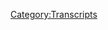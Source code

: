 {{Transcript
    | title         = [[268: December 17-18, 2012]]
    | caption       = [https://knowledgefight.libsyn.com/knowledge-fight-december-17-18-2012 Listen to this episode on Libsyn]
    | episodeNumber = [[268: December 17-18, 2012|268]]
    | length        = 02:00:46
}}

{{MessageBox
    | header     = Warning: Bot Generated Content
    | text       = This transcript was automatically generated by transcription software and likely contains many mistakes and misattributions. Please check the audio for definitive quotes, attribution, and context.
    | image      = N3yvass4myg91.webp
    | imagewidth = 50px
    | id         = warning
}}

{{TranscriptBlock
    | name      = Unknown Speaker
    | timestamp = 00:00:00.000
    | text      = Andy in Kansas, you're on the air, thanks for holding.
}}

{{TranscriptBlock
    | name      = Unknown Speaker
    | timestamp = 00:00:04.000
    | text      = Hello Alex, I'm a first time caller, I'm a huge fan, I love your work.
}}

{{TranscriptBlock
    | name      = Unknown Speaker
    | timestamp = 00:00:07.280
    | text      = I love you.
}}

{{TranscriptBlock
    | name      = Unknown Speaker
    | timestamp = 00:00:07.759
    | text      = Hey everybody, welcome back to Knowledge Fight, I'm Dan.
}}

{{TranscriptBlock
    | name      = Unknown Speaker
    | timestamp = 00:00:09.919
    | text      = I'm Jordan.
}}

{{TranscriptBlock
    | name      = Unknown Speaker
    | timestamp = 00:00:10.320
    | text      = We're a couple dudes, like to sit around,
}}

{{TranscriptBlock
    | name      = Unknown Speaker
    | timestamp = 00:00:11.679
    | text      = drink novelty beverages, and talk a little bit about Alex Jones.
}}

{{TranscriptBlock
    | name      = Unknown Speaker
    | timestamp = 00:00:14.160
    | text      = Oh indeed we are, Dan.
}}

{{TranscriptBlock
    | name      = Unknown Speaker
    | timestamp = 00:00:15.919
    | text      = Jordan.
}}

{{TranscriptBlock
    | name      = Unknown Speaker
    | timestamp = 00:00:16.320
    | text      = Dan!
}}

{{TranscriptBlock
    | name      = Unknown Speaker
    | timestamp = 00:00:16.800
    | text      = Jordan.
}}

{{TranscriptBlock
    | name      = Unknown Speaker
    | timestamp = 00:00:18.160
    | text      = What type of bird would you be, if you had to be a bird?
}}

{{TranscriptBlock
    | name      = Unknown Speaker
    | timestamp = 00:00:22.800
    | text      = I feel like it would be wrong of me to say anything other than cardinal, seeing as I'm from
}}

{{TranscriptBlock
    | name      = Unknown Speaker
    | timestamp = 00:00:27.199
    | text      = Missouri. Gotta love our baseball there, you know, all my friends are big Redbirds fans,
}}

{{TranscriptBlock
    | name      = Unknown Speaker
    | timestamp = 00:00:31.920
    | text      = so I should probably say cardinal.
}}

{{TranscriptBlock
    | name      = Unknown Speaker
    | timestamp = 00:00:33.759
    | text      = You should probably say cardinal.
}}

{{TranscriptBlock
    | name      = Unknown Speaker
    | timestamp = 00:00:34.880
    | text      = But then I could piss everybody off in Missouri by saying Oriole, or Blue Jay.
}}

{{TranscriptBlock
    | name      = Unknown Speaker
    | timestamp = 00:00:41.359
    | text      = Do people in Missouri care about Baltimore and Toronto?
}}

{{TranscriptBlock
    | name      = Unknown Speaker
    | timestamp = 00:00:43.520
    | text      = I'm not sure they do, I just think of other baseball teams that are birds.
}}

{{TranscriptBlock
    | name      = Unknown Speaker
    | timestamp = 00:00:46.799
    | text      = I don't know, I don't want to be a bird, so I'd choose a cardinal,
}}

{{TranscriptBlock
    | name      = Unknown Speaker
    | timestamp = 00:00:50.240
    | text      = just because that seems like there's an other consideration.
}}

{{TranscriptBlock
    | name      = Unknown Speaker
    | timestamp = 00:00:53.039
    | text      = You don't want to be a bird?
}}

{{TranscriptBlock
    | name      = Unknown Speaker
    | timestamp = 00:00:54.159
    | text      = Fuck no.
}}

{{TranscriptBlock
    | name      = Unknown Speaker
    | timestamp = 00:00:54.640
    | text      = You've never wanted to fly?
}}

{{TranscriptBlock
    | name      = Unknown Speaker
    | timestamp = 00:00:55.920
    | text      = No, birds are dumb, flying to windows all the time and stuff.
}}

{{TranscriptBlock
    | name      = Unknown Speaker
    | timestamp = 00:00:59.119
    | text      = It seems like not a very fun life.
}}

{{TranscriptBlock
    | name      = Unknown Speaker
    | timestamp = 00:01:00.960
    | text      = See, now we've learned a lot about you.
}}

{{TranscriptBlock
    | name      = Unknown Speaker
    | timestamp = 00:01:02.640
    | text      = Well, I also don't like seeds all that much, like sunflower seeds don't charm me.
}}

{{TranscriptBlock
    | name      = Unknown Speaker
    | timestamp = 00:01:07.760
    | text      = It's like whatever they eat and like suet looks gross.
}}

{{TranscriptBlock
    | name      = Unknown Speaker
    | timestamp = 00:01:10.719
    | text      = You are not focusing on the positives of being a bird here.
}}

{{TranscriptBlock
    | name      = Unknown Speaker
    | timestamp = 00:01:13.359
    | text      = Even fly, fine, whoopty shit.
}}

{{TranscriptBlock
    | name      = Unknown Speaker
    | timestamp = 00:01:15.599
    | text      = Come on, the skies are yours!
}}

{{TranscriptBlock
    | name      = Unknown Speaker
    | timestamp = 00:01:17.680
    | text      = Yeah, but you gotta eat seeds.
}}

{{TranscriptBlock
    | name      = Unknown Speaker
    | timestamp = 00:01:19.040
    | text      = And the flying is clearly too much of a risk, you run into things all the time.
}}

{{TranscriptBlock
    | name      = Unknown Speaker
    | timestamp = 00:01:22.560
    | text      = But you gotta take risks to live a rich, full life, Dan.
}}

{{TranscriptBlock
    | name      = Unknown Speaker
    | timestamp = 00:01:25.920
    | text      = Nah.
}}

{{TranscriptBlock
    | name      = Unknown Speaker
    | timestamp = 00:01:27.120
    | text      = Okay, fair enough.
}}

{{TranscriptBlock
    | name      = Unknown Speaker
    | timestamp = 00:01:28.159
    | text      = When I used to work at Walgreens over on Western,
}}

{{TranscriptBlock
    | name      = Unknown Speaker
    | timestamp = 00:01:31.599
    | text      = it was some of the worst times of my life here in Chicago.
}}

{{TranscriptBlock
    | name      = Unknown Speaker
    | timestamp = 00:01:34.560
    | text      = I had just moved to town, everything was going bad.
}}

{{TranscriptBlock
    | name      = Unknown Speaker
    | timestamp = 00:01:37.200
    | text      = No, stand-up was not going well, the job sucked, I was miserable.
}}

{{TranscriptBlock
    | name      = Unknown Speaker
    | timestamp = 00:01:40.799
    | text      = But I couldn't leave it because I needed to pay rent and stuff.
}}

{{TranscriptBlock
    | name      = Unknown Speaker
    | timestamp = 00:01:43.760
    | text      = And so one day I'm out on a smoke break and I'm in front of the store smoking a cigarette
}}

{{TranscriptBlock
    | name      = Unknown Speaker
    | timestamp = 00:01:50.159
    | text      = and a bird falls out of the sky in front of me dead.
}}

{{TranscriptBlock
    | name      = Unknown Speaker
    | timestamp = 00:01:55.439
    | text      = It was at that moment, I realized I did not want to be a bird.
}}

{{TranscriptBlock
    | name      = Unknown Speaker
    | timestamp = 00:01:59.200
    | text      = I don't want to work at Walgreens anymore.
}}

{{TranscriptBlock
    | name      = Unknown Speaker
    | timestamp = 00:02:01.040
    | text      = That is exactly, when Bernie was giving that big speech and the bird landed on the podium
}}

{{TranscriptBlock
    | name      = Unknown Speaker
    | timestamp = 00:02:07.040
    | text      = and just kind of hung out there and everyone was like,
}}

{{TranscriptBlock
    | name      = Unknown Speaker
    | timestamp = 00:02:08.960
    | text      = Oh my God, if a bird had just suddenly fallen and died,
}}

{{TranscriptBlock
    | name      = Unknown Speaker
    | timestamp = 00:02:12.159
    | text      = we all would have been like, nah, this Bernie guy isn't for us.
}}

{{TranscriptBlock
    | name      = Unknown Speaker
    | timestamp = 00:02:14.639
    | text      = It really was like, it was like someone was writing a story.
}}

{{TranscriptBlock
    | name      = Unknown Speaker
    | timestamp = 00:02:19.520
    | text      = I'm depressed.
}}

{{TranscriptBlock
    | name      = Unknown Speaker
    | timestamp = 00:02:20.240
    | text      = I'm having a real bad time.
}}

{{TranscriptBlock
    | name      = Unknown Speaker
    | timestamp = 00:02:21.919
    | text      = Even birds are dying when they get around how sad your life is.
}}

{{TranscriptBlock
    | name      = Unknown Speaker
    | timestamp = 00:02:25.360
    | text      = No good.
}}

{{TranscriptBlock
    | name      = Unknown Speaker
    | timestamp = 00:02:27.199
    | text      = So yeah, I don't want to be a bird.
}}

{{TranscriptBlock
    | name      = Unknown Speaker
    | timestamp = 00:02:28.319
    | text      = Okay.
}}

{{TranscriptBlock
    | name      = Unknown Speaker
    | timestamp = 00:02:28.800
    | text      = All right.
}}

{{TranscriptBlock
    | name      = Unknown Speaker
    | timestamp = 00:02:29.680
    | text      = But I do want to know more about Alex Jones as, I mean, I already know quite a bit.
}}

{{TranscriptBlock
    | name      = Unknown Speaker
    | timestamp = 00:02:34.719
    | text      = Yeah.
}}

{{TranscriptBlock
    | name      = Unknown Speaker
    | timestamp = 00:02:35.120
    | text      = And I only know what you tell me, so I need you to learn more in order for me to learn more.
}}

{{TranscriptBlock
    | name      = Unknown Speaker
    | timestamp = 00:02:38.960
    | text      = And that's what this show is about.
}}

{{TranscriptBlock
    | name      = Unknown Speaker
    | timestamp = 00:02:40.400
    | text      = Jordan, we've got an interesting episode to go over today, but before we get to that,
}}

{{TranscriptBlock
    | name      = Unknown Speaker
    | timestamp = 00:02:43.840
    | text      = I need to give a shout out to a couple of new people who've signed up and are supporting the show.
}}

{{TranscriptBlock
    | name      = Unknown Speaker
    | timestamp = 00:02:48.159
    | text      = So first of all, like to say, thank you to Connor.
}}

{{TranscriptBlock
    | name      = Unknown Speaker
    | timestamp = 00:02:50.319
    | text      = You are now a policy wonk.
}}

{{TranscriptBlock
    | name      = Unknown Speaker
    | timestamp = 00:02:52.319
    | text      = I'm a policy wonk.
}}

{{TranscriptBlock
    | name      = Unknown Speaker
    | timestamp = 00:02:53.360
    | text      = Thank you, Connor.
}}

{{TranscriptBlock
    | name      = Unknown Speaker
    | timestamp = 00:02:53.919
    | text      = Thank you very much.
}}

{{TranscriptBlock
    | name      = Unknown Speaker
    | timestamp = 00:02:55.280
    | text      = Cardinal Connor.
}}

{{TranscriptBlock
    | name      = Unknown Speaker
    | timestamp = 00:02:56.479
    | text      = Could be next.
}}

{{TranscriptBlock
    | name      = Unknown Speaker
    | timestamp = 00:02:58.240
    | text      = Hmanchi Tchi, thank you so much.
}}

{{TranscriptBlock
    | name      = Unknown Speaker
    | timestamp = 00:02:59.919
    | text      = You are now a policy wonk.
}}

{{TranscriptBlock
    | name      = Unknown Speaker
    | timestamp = 00:03:01.520
    | text      = I'm a policy wonk.
}}

{{TranscriptBlock
    | name      = Unknown Speaker
    | timestamp = 00:03:02.560
    | text      = Thank you so much.
}}

{{TranscriptBlock
    | name      = Unknown Speaker
    | timestamp = 00:03:03.520
    | text      = Next will.
}}

{{TranscriptBlock
    | name      = Unknown Speaker
    | timestamp = 00:03:04.560
    | text      = Thank you.
}}

{{TranscriptBlock
    | name      = Unknown Speaker
    | timestamp = 00:03:05.120
    | text      = You're now policy wonk.
}}

{{TranscriptBlock
    | name      = Unknown Speaker
    | timestamp = 00:03:06.639
    | text      = I'm a policy wonk.
}}

{{TranscriptBlock
    | name      = Unknown Speaker
    | timestamp = 00:03:07.680
    | text      = Thank you.
}}

{{TranscriptBlock
    | name      = Unknown Speaker
    | timestamp = 00:03:08.479
    | text      = Will next?
}}

{{TranscriptBlock
    | name      = Unknown Speaker
    | timestamp = 00:03:09.439
    | text      = Michael, thank you so much.
}}

{{TranscriptBlock
    | name      = Unknown Speaker
    | timestamp = 00:03:11.120
    | text      = You're now policy wonk.
}}

{{TranscriptBlock
    | name      = Unknown Speaker
    | timestamp = 00:03:12.560
    | text      = I'm a policy wonk.
}}

{{TranscriptBlock
    | name      = Unknown Speaker
    | timestamp = 00:03:14.080
    | text      = Thank you very much, Michael.
}}

{{TranscriptBlock
    | name      = Unknown Speaker
    | timestamp = 00:03:15.280
    | text      = Next Piss tape.
}}

{{TranscriptBlock
    | name      = Unknown Speaker
    | timestamp = 00:03:16.400
    | text      = granddad you are now a policy wonk I'm a policy wonk thank you pissed ape
}}

{{TranscriptBlock
    | name      = Unknown Speaker
    | timestamp = 00:03:21.099
    | text      = granddad I'm sure we've met many a time at conventions sure yeah and finally I
}}

{{TranscriptBlock
    | name      = Unknown Speaker
    | timestamp = 00:03:26.500
    | text      = like to say thank you to somebody who joined up on a little bit of an
}}

{{TranscriptBlock
    | name      = Unknown Speaker
    | timestamp = 00:03:28.840
    | text      = elevated level and we appreciate it oh so very much so Sherry thank you so much
}}

{{TranscriptBlock
    | name      = Unknown Speaker
    | timestamp = 00:03:34.000
    | text      = you are now a technocrat I'm a policy wonk someone someone sodomite sent me a
}}

{{TranscriptBlock
    | name      = Unknown Speaker
    | timestamp = 00:03:42.060
    | text      = bucket of poop daddy shark bomb bomb bomb about Jar Jar Binks has a Caribbean
}}

{{TranscriptBlock
    | name      = Unknown Speaker
    | timestamp = 00:03:47.759
    | text      = black accent he's a loser little little titty baby I don't want to hate black
}}

{{TranscriptBlock
    | name      = Unknown Speaker
    | timestamp = 00:03:53.560
    | text      = people I Jesus Christ thank you so much Jerry thank you very much Jerry if you
}}

{{TranscriptBlock
    | name      = Unknown Speaker
    | timestamp = 00:03:58.979
    | text      = were listening out there and you're thinking hey I like what these guys do
}}

{{TranscriptBlock
    | name      = Unknown Speaker
    | timestamp = 00:04:01.340
    | text      = I'd like to support their efforts you can do that by going to our website it's
}}

{{TranscriptBlock
    | name      = Unknown Speaker
    | timestamp = 00:04:04.699
    | text      = knowledgefight.com there's a button on that says support the show and we would
}}

{{TranscriptBlock
    | name      = Unknown Speaker
    | timestamp = 00:04:08.400
    | text      = appreciate it indeed we would so Jordan today what we're doing is we are staying
}}

{{TranscriptBlock
    | name      = Unknown Speaker
    | timestamp = 00:04:12.960
    | text      = in 2012 oh man we are continuing the investigation into what happened in
}}

{{TranscriptBlock
    | name      = Unknown Speaker
    | timestamp = 00:04:18.079
    | text      = Alex Jones's coverage after Sandy Hook and I know that this is three episodes
}}

{{TranscriptBlock
    | name      = Unknown Speaker
    | timestamp = 00:04:22.000
    | text      = in a row we haven't done three episodes in the same year in a row in a year yeah
}}

{{TranscriptBlock
    | name      = Unknown Speaker
    | timestamp = 00:04:26.319
    | text      = it's a little wild yeah one of the reasons it has been three episodes in a
}}

{{TranscriptBlock
    | name      = Unknown Speaker
    | timestamp = 00:04:30.040
    | text      = row is we're getting into the investigation I think it's important for
}}

{{TranscriptBlock
    | name      = Unknown Speaker
    | timestamp = 00:04:32.680
    | text      = us to find our feet you know find our base before we have breaks in between
}}

{{TranscriptBlock
    | name      = Unknown Speaker
    | timestamp = 00:04:38.199
    | text      = the episodes where we're developing the themes we're learning more we need to
}}

{{TranscriptBlock
    | name      = Unknown Speaker
    | timestamp = 00:04:42.439
    | text      = get our you know ground stone right in place currently all our base belong to
}}

{{TranscriptBlock
    | name      = Unknown Speaker
    | timestamp = 00:04:48.160
    | text      = them right now that is not to say that we will only be doing you know it's not
}}

{{TranscriptBlock
    | name      = Unknown Speaker
    | timestamp = 00:04:54.519
    | text      = like the next five ten episodes are all going to be Sandy Hook investigation
}}

{{TranscriptBlock
    | name      = Unknown Speaker
    | timestamp = 00:04:58.019
    | text      = episodes but for now it you know I don't know what I'm trying to say but you know
}}

{{TranscriptBlock
    | name      = Unknown Speaker
    | timestamp = 00:05:03.800
    | text      = maybe three in a row three that is that way that was all you were trying to say
}}

{{TranscriptBlock
    | name      = Unknown Speaker
    | timestamp = 00:05:08.319
    | text      = isn't it three in a row I guess there was a lot more to go on felt like I had
}}

{{TranscriptBlock
    | name      = Unknown Speaker
    | timestamp = 00:05:12.439
    | text      = a point and then they started talking and I did that's what happened happened
}}

{{TranscriptBlock
    | name      = Unknown Speaker
    | timestamp = 00:05:16.120
    | text      = sometimes that does happen sometimes um so today Jordan we're gonna be going
}}

{{TranscriptBlock
    | name      = Unknown Speaker
    | timestamp = 00:05:19.439
    | text      = over December 17th and 18th last we left off we covered the Sunday show on the
}}

{{TranscriptBlock
    | name      = Unknown Speaker
    | timestamp = 00:05:25.699
    | text      = 16th and Alex was it seemed like he had found his moral center and that was
}}

{{TranscriptBlock
    | name      = Unknown Speaker
    | timestamp = 00:05:30.839
    | text      = defending guns right and now we have the Monday show so it's back to the regular
}}

{{TranscriptBlock
    | name      = Unknown Speaker
    | timestamp = 00:05:35.600
    | text      = week and you wonder if that's going to change anything if that's going to have
}}

{{TranscriptBlock
    | name      = Unknown Speaker
    | timestamp = 00:05:39.720
    | text      = a different feel than his Sunday show and I'll say a lot of it is still just
}}

{{TranscriptBlock
    | name      = Unknown Speaker
    | timestamp = 00:05:44.480
    | text      = about defending cuts yeah I I'm not surprised by that I'm not surprised that
}}

{{TranscriptBlock
    | name      = Unknown Speaker
    | timestamp = 00:05:49.000
    | text      = anytime there's a threat to guns he's gonna spend the next week being like
}}

{{TranscriptBlock
    | name      = Unknown Speaker
    | timestamp = 00:05:52.800
    | text      = every people get killed all the time by knives and shit man but there are some
}}

{{TranscriptBlock
    | name      = Unknown Speaker
    | timestamp = 00:05:58.120
    | text      = interesting developments that go along the way some interesting pieces of his
}}

{{TranscriptBlock
    | name      = Unknown Speaker
    | timestamp = 00:06:01.360
    | text      = rhetoric that enter the conversation that haven't so much in the past and
}}

{{TranscriptBlock
    | name      = Unknown Speaker
    | timestamp = 00:06:06.319
    | text      = it's interesting because if this gave me an opportunity to look into them a
}}

{{TranscriptBlock
    | name      = Unknown Speaker
    | timestamp = 00:06:09.240
    | text      = little bit more and his first clip is actually a great example of that Alex
}}

{{TranscriptBlock
    | name      = Unknown Speaker
    | timestamp = 00:06:13.279
    | text      = trying to reinforce his insinuation that the government probably did Sandy Hook
}}

{{TranscriptBlock
    | name      = Unknown Speaker
    | timestamp = 00:06:18.519
    | text      = without full-throatedly saying okay it as we've heard so far he's compared it
}}

{{TranscriptBlock
    | name      = Unknown Speaker
    | timestamp = 00:06:24.160
    | text      = to all these other things that he believes are fake whether it's the Aurora
}}

{{TranscriptBlock
    | name      = Unknown Speaker
    | timestamp = 00:06:28.079
    | text      = shooting right whether it's Kaczynski that sort of stuff and now he pulls up
}}

{{TranscriptBlock
    | name      = Unknown Speaker
    | timestamp = 00:06:33.120
    | text      = an interesting piece of history to bring it to the conversation there are some
}}

{{TranscriptBlock
    | name      = Unknown Speaker
    | timestamp = 00:06:38.519
    | text      = government operations where they've been caught red-handed staging mass shootings
}}

{{TranscriptBlock
    | name      = Unknown Speaker
    | timestamp = 00:06:41.959
    | text      = especially in Europe where our own government staged them via operation
}}

{{TranscriptBlock
    | name      = Unknown Speaker
    | timestamp = 00:06:46.399
    | text      = Gladio and the NATO option that has been declassified that program went on from
}}

{{TranscriptBlock
    | name      = Unknown Speaker
    | timestamp = 00:06:51.199
    | text      = the 50s into the 1980s including mass shootings at schools train stations
}}

{{TranscriptBlock
    | name      = Unknown Speaker
    | timestamp = 00:06:55.879
    | text      = blowing up school buses shooting up school buses and was used to take guns
}}

{{TranscriptBlock
    | name      = Unknown Speaker
    | timestamp = 00:07:01.360
    | text      = all over Europe and it has been declassified partially by the u.s.
}}

{{TranscriptBlock
    | name      = Unknown Speaker
    | timestamp = 00:07:06.319
    | text      = completely by the Italians that it was staged to take the liberties and disarm
}}

{{TranscriptBlock
    | name      = Unknown Speaker
    | timestamp = 00:07:11.560
    | text      = the people an operation Gladio op could have been operation Ajax was mass
}}

{{TranscriptBlock
    | name      = Unknown Speaker
    | timestamp = 00:07:20.519
    | text      = shootings to take the guns and I ran in 1953 our government with the British
}}

{{TranscriptBlock
    | name      = Unknown Speaker
    | timestamp = 00:07:25.279
    | text      = shot up a bunch of mosque and then paid the Muslim leadership to call for gun
}}

{{TranscriptBlock
    | name      = Unknown Speaker
    | timestamp = 00:07:30.160
    | text      = confiscation so there's been a lot of different things that have happened this
}}

{{TranscriptBlock
    | name      = Unknown Speaker
    | timestamp = 00:07:34.000
    | text      = fits thing mo the mo of it you have a mass guy come in shoot the people they
}}

{{TranscriptBlock
    | name      = Unknown Speaker
    | timestamp = 00:07:39.600
    | text      = exfiltrate and then of course you have the drugged up Patsy you shoot in the
}}

{{TranscriptBlock
    | name      = Unknown Speaker
    | timestamp = 00:07:43.519
    | text      = head so you can kind of get the sense of what he's trying to insinuate with this
}}

{{TranscriptBlock
    | name      = Unknown Speaker
    | timestamp = 00:07:48.120
    | text      = talk of operation Gladio yeah yeah Jack's nobody ever brings up operation
}}

{{TranscriptBlock
    | name      = Unknown Speaker
    | timestamp = 00:07:53.399
    | text      = Sajak though because it's very random it is yeah you just go around the wheel
}}

{{TranscriptBlock
    | name      = Unknown Speaker
    | timestamp = 00:07:58.439
    | text      = you never know never know you never know go bankrupt playing that guy
}}

{{TranscriptBlock
    | name      = Unknown Speaker
    | timestamp = 00:08:01.879
    | text      = absolutely so whenever Alex wants to suggest something that some kind of
}}

{{TranscriptBlock
    | name      = Unknown Speaker
    | timestamp = 00:08:06.319
    | text      = tragedy is fake and he needs to prove that what he's saying isn't ludicrous
}}

{{TranscriptBlock
    | name      = Unknown Speaker
    | timestamp = 00:08:09.399
    | text      = this if he just wants to not have any real defensibility he can point to his
}}

{{TranscriptBlock
    | name      = Unknown Speaker
    | timestamp = 00:08:13.639
    | text      = Aurora shooting narrative stuff like that and that's good enough for most of
}}

{{TranscriptBlock
    | name      = Unknown Speaker
    | timestamp = 00:08:16.839
    | text      = the time but when he needs to appear like he's not being crazy he'll
}}

{{TranscriptBlock
    | name      = Unknown Speaker
    | timestamp = 00:08:20.279
    | text      = inevitably bring up operation Gladio and with less regularity operation Ajax both
}}

{{TranscriptBlock
    | name      = Unknown Speaker
    | timestamp = 00:08:26.000
    | text      = of these were ops that were clandestine operations that the government was
}}

{{TranscriptBlock
    | name      = Unknown Speaker
    | timestamp = 00:08:29.759
    | text      = involved in to an extent they're both fucked up pieces of our history but if
}}

{{TranscriptBlock
    | name      = Unknown Speaker
    | timestamp = 00:08:34.039
    | text      = you take a closer look at them you'll see that neither of them really help
}}

{{TranscriptBlock
    | name      = Unknown Speaker
    | timestamp = 00:08:37.759
    | text      = reinforce the point that he's trying to make namely that the United States
}}

{{TranscriptBlock
    | name      = Unknown Speaker
    | timestamp = 00:08:41.080
    | text      = government is perfectly fine with killing their own civilians in order to
}}

{{TranscriptBlock
    | name      = Unknown Speaker
    | timestamp = 00:08:44.360
    | text      = take Alex's guns operation Gladio refers to the stay behind networks that were
}}

{{TranscriptBlock
    | name      = Unknown Speaker
    | timestamp = 00:08:49.440
    | text      = put in place in countries throughout Europe after World War two the reasoning
}}

{{TranscriptBlock
    | name      = Unknown Speaker
    | timestamp = 00:08:53.080
    | text      = for creating these secret units was obviously that they were worried about
}}

{{TranscriptBlock
    | name      = Unknown Speaker
    | timestamp = 00:08:55.919
    | text      = the Soviet Union and their Warsaw Pact allies invading and having people in
}}

{{TranscriptBlock
    | name      = Unknown Speaker
    | timestamp = 00:09:00.240
    | text      = place in the country to countries involved to deal with that possibility
}}

{{TranscriptBlock
    | name      = Unknown Speaker
    | timestamp = 00:09:03.639
    | text      = was deemed preferable to having large standing armies or doing what they were
}}

{{TranscriptBlock
    | name      = Unknown Speaker
    | timestamp = 00:09:08.000
    | text      = doing previous to like in World War two having these people who were allied with
}}

{{TranscriptBlock
    | name      = Unknown Speaker
    | timestamp = 00:09:14.200
    | text      = the cause of fighting against the Soviet Union but it was so disorganized that
}}

{{TranscriptBlock
    | name      = Unknown Speaker
    | timestamp = 00:09:18.679
    | text      = they would rely on like late-night supply drops and fractured communication
}}

{{TranscriptBlock
    | name      = Unknown Speaker
    | timestamp = 00:09:24.480
    | text      = okay okay people yeah they deemed that setting up these cells of people right
}}

{{TranscriptBlock
    | name      = Unknown Speaker
    | timestamp = 00:09:29.639
    | text      = in secret operation were the best way to do it I don't know so was was this also
}}

{{TranscriptBlock
    | name      = Unknown Speaker
    | timestamp = 00:09:36.919
    | text      = part of operation Dumbo drop it's similar but without elephants different
}}

{{TranscriptBlock
    | name      = Unknown Speaker
    | timestamp = 00:09:40.960
    | text      = okay I'm intentionally not going to take a stance on their choice neither for or
}}

{{TranscriptBlock
    | name      = Unknown Speaker
    | timestamp = 00:09:44.960
    | text      = against it because I'm not really sure that I can say that I'm an expert on the
}}

{{TranscriptBlock
    | name      = Unknown Speaker
    | timestamp = 00:09:48.440
    | text      = factors that led to these countries choosing that path and to pretend that I
}}

{{TranscriptBlock
    | name      = Unknown Speaker
    | timestamp = 00:09:52.360
    | text      = am would be dishonest to you and to our listeners right that being said there
}}

{{TranscriptBlock
    | name      = Unknown Speaker
    | timestamp = 00:09:56.480
    | text      = are a lot of claims about operation Gladio that are accepted and repeated in
}}

{{TranscriptBlock
    | name      = Unknown Speaker
    | timestamp = 00:10:00.039
    | text      = conspiracy circles that are not reflective of established fact but based
}}

{{TranscriptBlock
    | name      = Unknown Speaker
    | timestamp = 00:10:04.120
    | text      = solely on assumptions one of these is that the CIA was involved in Gladio
}}

{{TranscriptBlock
    | name      = Unknown Speaker
    | timestamp = 00:10:08.720
    | text      = another is that the stay behind networks in these countries committed false flag
}}

{{TranscriptBlock
    | name      = Unknown Speaker
    | timestamp = 00:10:12.559
    | text      = terror events in order to achieve their political goals the basic idea here is
}}

{{TranscriptBlock
    | name      = Unknown Speaker
    | timestamp = 00:10:17.559
    | text      = that these groups were created to fight back against the threat of the invasion
}}

{{TranscriptBlock
    | name      = Unknown Speaker
    | timestamp = 00:10:21.600
    | text      = from the Soviet Union that never came to exist so in order to proceed with the
}}

{{TranscriptBlock
    | name      = Unknown Speaker
    | timestamp = 00:10:26.000
    | text      = agenda that they were created to push the appearance of that threat needed to
}}

{{TranscriptBlock
    | name      = Unknown Speaker
    | timestamp = 00:10:30.159
    | text      = be created and thus these groups began fake terror attacks to blame their
}}

{{TranscriptBlock
    | name      = Unknown Speaker
    | timestamp = 00:10:34.440
    | text      = political enemies took so to create the perception of Soviet infiltration or
}}

{{TranscriptBlock
    | name      = Unknown Speaker
    | timestamp = 00:10:39.639
    | text      = whatever they would commit these acts that they would blame on so right forces
}}

{{TranscriptBlock
    | name      = Unknown Speaker
    | timestamp = 00:10:44.000
    | text      = or communists right right so the stay behind networks did in fact do that that
}}

{{TranscriptBlock
    | name      = Unknown Speaker
    | timestamp = 00:10:49.159
    | text      = is what the conspiracy world believes but we do not know for a fact they did
}}

{{TranscriptBlock
    | name      = Unknown Speaker
    | timestamp = 00:10:55.000
    | text      = that no a lot of this interpretation comes from a 2004 book by Danielle
}}

{{TranscriptBlock
    | name      = Unknown Speaker
    | timestamp = 00:10:59.600
    | text      = Ganser called NATO secret armies operation Gladio and terrorism in
}}

{{TranscriptBlock
    | name      = Unknown Speaker
    | timestamp = 00:11:04.200
    | text      = Western Europe I'm almost certain that this is where Alex is getting his ideas
}}

{{TranscriptBlock
    | name      = Unknown Speaker
    | timestamp = 00:11:07.720
    | text      = about Gladio from because his version of it and the one espoused in the book
}}

{{TranscriptBlock
    | name      = Unknown Speaker
    | timestamp = 00:11:11.080
    | text      = match almost perfectly the bad news about Ganser's book is that it isn't
}}

{{TranscriptBlock
    | name      = Unknown Speaker
    | timestamp = 00:11:15.480
    | text      = really so much a book that contains documented history as much as it is a
}}

{{TranscriptBlock
    | name      = Unknown Speaker
    | timestamp = 00:11:19.240
    | text      = book full of misused true information mixed up with unfounded assumptions and
}}

{{TranscriptBlock
    | name      = Unknown Speaker
    | timestamp = 00:11:23.799
    | text      = rumor Olav wrist of the Norwegian Institute for Defense Studies was a
}}

{{TranscriptBlock
    | name      = Unknown Speaker
    | timestamp = 00:11:29.240
    | text      = researcher on the topic of Norway during the Cold War and he dug up some
}}

{{TranscriptBlock
    | name      = Unknown Speaker
    | timestamp = 00:11:33.000
    | text      = information about the actions of stay-behind networks in his home
}}

{{TranscriptBlock
    | name      = Unknown Speaker
    | timestamp = 00:11:35.759
    | text      = country his information is used in Ganser's book and even cited in the
}}

{{TranscriptBlock
    | name      = Unknown Speaker
    | timestamp = 00:11:40.120
    | text      = bibliography Olav found that his primary research was being completely
}}

{{TranscriptBlock
    | name      = Unknown Speaker
    | timestamp = 00:11:44.320
    | text      = misrepresented by cancer saying quote a detailed refutation of the many
}}

{{TranscriptBlock
    | name      = Unknown Speaker
    | timestamp = 00:11:48.960
    | text      = unfounded allegations that Ganser accepts as historical findings would
}}

{{TranscriptBlock
    | name      = Unknown Speaker
    | timestamp = 00:11:52.759
    | text      = fill an entire book other reviews of his book followed similar patterns Hayden
}}

{{TranscriptBlock
    | name      = Unknown Speaker
    | timestamp = 00:11:57.679
    | text      = peak an expert who's frequently published in journals regarding
}}

{{TranscriptBlock
    | name      = Unknown Speaker
    | timestamp = 00:12:00.679
    | text      = intelligence and operations took a little bit of a stronger tone than Olav
}}

{{TranscriptBlock
    | name      = Unknown Speaker
    | timestamp = 00:12:04.320
    | text      = quote proof is a problem for Ganser he complains at the outset he was unable to
}}

{{TranscriptBlock
    | name      = Unknown Speaker
    | timestamp = 00:12:09.480
    | text      = find any official sources to support his charges at the CIA's or any Western
}}

{{TranscriptBlock
    | name      = Unknown Speaker
    | timestamp = 00:12:13.519
    | text      = European government's involvement with Gladio nevertheless his book devotes
}}

{{TranscriptBlock
    | name      = Unknown Speaker
    | timestamp = 00:12:18.120
    | text      = 14 chapters to the quote secret war in various Western nations on his list
}}

{{TranscriptBlock
    | name      = Unknown Speaker
    | timestamp = 00:12:22.759
    | text      = Ganser fails to document his thesis you say 14 14 chapter he doesn't know any
}}

{{TranscriptBlock
    | name      = Unknown Speaker
    | timestamp = 00:12:27.720
    | text      = there's zero information 14 chap but he wrote that that he had zero information
}}

{{TranscriptBlock
    | name      = Unknown Speaker
    | timestamp = 00:12:34.039
    | text      = on zero documented factual information man that is that is really ringing blood
}}

{{TranscriptBlock
    | name      = Unknown Speaker
    | timestamp = 00:12:38.960
    | text      = out of a stone then man this guy is killing it he's good at stretching yeah
}}

{{TranscriptBlock
    | name      = Unknown Speaker
    | timestamp = 00:12:43.080
    | text      = so to finish his quote quote Ganser fails to document his thesis that the
}}

{{TranscriptBlock
    | name      = Unknown Speaker
    | timestamp = 00:12:47.600
    | text      = CIA mi6 and NATO and its friends turned Gladio into a terrorist organization
}}

{{TranscriptBlock
    | name      = Unknown Speaker
    | timestamp = 00:12:53.080
    | text      = right which is the fundamental assumption and charge that's being made
}}

{{TranscriptBlock
    | name      = Unknown Speaker
    | timestamp = 00:12:57.080
    | text      = and the belief that Alex has and a large part of the conspiracy world has
}}

{{TranscriptBlock
    | name      = Unknown Speaker
    | timestamp = 00:13:01.080
    | text      = conspiracy theory yeah it was the a-team who did that could have all of them
}}

{{TranscriptBlock
    | name      = Unknown Speaker
    | timestamp = 00:13:07.600
    | text      = could have been face everybody everybody hired they were their mercenaries that's
}}

{{TranscriptBlock
    | name      = Unknown Speaker
    | timestamp = 00:13:12.440
    | text      = why it doesn't matter what country they're in and if you need a job done
}}

{{TranscriptBlock
    | name      = Unknown Speaker
    | timestamp = 00:13:15.799
    | text      = right mm-hmm you gotta call the a-team that's that's true they have a good
}}

{{TranscriptBlock
    | name      = Unknown Speaker
    | timestamp = 00:13:19.320
    | text      = batting average yeah so Ganser wrote these things but he didn't prove them
}}

{{TranscriptBlock
    | name      = Unknown Speaker
    | timestamp = 00:13:23.399
    | text      = but Alex takes that book or at least the ideas espoused in it as proof when he
}}

{{TranscriptBlock
    | name      = Unknown Speaker
    | timestamp = 00:13:28.360
    | text      = really shouldn't especially considering that in 2005 it was revealed that a lot
}}

{{TranscriptBlock
    | name      = Unknown Speaker
    | timestamp = 00:13:32.960
    | text      = of Ganser's narrative relies on a historical forgery that he took to be
}}

{{TranscriptBlock
    | name      = Unknown Speaker
    | timestamp = 00:13:36.679
    | text      = authentic this is what's known as supplement B to the US Army's field
}}

{{TranscriptBlock
    | name      = Unknown Speaker
    | timestamp = 00:13:41.080
    | text      = manual 30-31 which purports to be a classified section of the very real
}}

{{TranscriptBlock
    | name      = Unknown Speaker
    | timestamp = 00:13:45.879
    | text      = field manual 30-31 but is in fact a forgery put out in the 1970s by Soviet
}}

{{TranscriptBlock
    | name      = Unknown Speaker
    | timestamp = 00:13:52.120
    | text      = disinformation teams the forged document contains exactly what Alex Jones thinks
}}

{{TranscriptBlock
    | name      = Unknown Speaker
    | timestamp = 00:13:57.440
    | text      = quote there may be times when host country governments show passivity or
}}

{{TranscriptBlock
    | name      = Unknown Speaker
    | timestamp = 00:14:01.759
    | text      = indecision in the face of communist or communist inspired subversion and react
}}

{{TranscriptBlock
    | name      = Unknown Speaker
    | timestamp = 00:14:05.840
    | text      = with inadequate vigor to intelligence estimates transmitted by US agencies
}}

{{TranscriptBlock
    | name      = Unknown Speaker
    | timestamp = 00:14:09.759
    | text      = such situations are particularly likely to arise when the insurgency seeks to
}}

{{TranscriptBlock
    | name      = Unknown Speaker
    | timestamp = 00:14:14.279
    | text      = achieve tactical advantage by temporarily refraining from violence
}}

{{TranscriptBlock
    | name      = Unknown Speaker
    | timestamp = 00:14:17.759
    | text      = thus lulling host country authorities into a state of false security in such
}}

{{TranscriptBlock
    | name      = Unknown Speaker
    | timestamp = 00:14:22.120
    | text      = cases US Army intelligence must have the means of launching special operations
}}

{{TranscriptBlock
    | name      = Unknown Speaker
    | timestamp = 00:14:25.980
    | text      = which will convince the host country governments and public opinion of the
}}

{{TranscriptBlock
    | name      = Unknown Speaker
    | timestamp = 00:14:29.679
    | text      = reality of the insurgent danger and of the necessity of counter action to this
}}

{{TranscriptBlock
    | name      = Unknown Speaker
    | timestamp = 00:14:34.480
    | text      = end US Army intelligence should seek to penetrate the insurgency by means of
}}

{{TranscriptBlock
    | name      = Unknown Speaker
    | timestamp = 00:14:38.200
    | text      = agents on special assignment with the tasks of forming special action groups
}}

{{TranscriptBlock
    | name      = Unknown Speaker
    | timestamp = 00:14:42.679
    | text      = among the more radical elements of the insurgency when the kind of situation
}}

{{TranscriptBlock
    | name      = Unknown Speaker
    | timestamp = 00:14:46.879
    | text      = and visit envisaged above arises these groups acting under US Army intelligence
}}

{{TranscriptBlock
    | name      = Unknown Speaker
    | timestamp = 00:14:52.200
    | text      = controls should be used to launch violent or nonviolent actions according
}}

{{TranscriptBlock
    | name      = Unknown Speaker
    | timestamp = 00:14:55.700
    | text      = to the nature of the case so this is basically the protocols of the writers
}}

{{TranscriptBlock
    | name      = Unknown Speaker
    | timestamp = 00:14:59.899
    | text      = of the field manual yeah and well it's Russian propaganda that they are good
}}

{{TranscriptBlock
    | name      = Unknown Speaker
    | timestamp = 00:15:05.399
    | text      = man right that sounds great right he should have known it was a forgery when
}}

{{TranscriptBlock
    | name      = Unknown Speaker
    | timestamp = 00:15:10.320
    | text      = he saw that it was written in crayon though it's all that is a big red flag
}}

{{TranscriptBlock
    | name      = Unknown Speaker
    | timestamp = 00:15:14.080
    | text      = another big red flag is it's almost too good you know it's it's kind of yeah
}}

{{TranscriptBlock
    | name      = Unknown Speaker
    | timestamp = 00:15:18.679
    | text      = exactly what you would need to prove exactly that everything is fake right or
}}

{{TranscriptBlock
    | name      = Unknown Speaker
    | timestamp = 00:15:23.639
    | text      = whatever and it it's not if you exclude this document that serious scholars and
}}

{{TranscriptBlock
    | name      = Unknown Speaker
    | timestamp = 00:15:29.799
    | text      = formal investigations have ruled to be a forgery then the evidence that the stay
}}

{{TranscriptBlock
    | name      = Unknown Speaker
    | timestamp = 00:15:33.559
    | text      = behind networks that were part of operation Gladio actually committed any
}}

{{TranscriptBlock
    | name      = Unknown Speaker
    | timestamp = 00:15:36.799
    | text      = false flag terrorism completely falls apart in the interest of fairness there
}}

{{TranscriptBlock
    | name      = Unknown Speaker
    | timestamp = 00:15:41.639
    | text      = have been some indications that old weapons caches from Gladio style stay
}}

{{TranscriptBlock
    | name      = Unknown Speaker
    | timestamp = 00:15:45.000
    | text      = behind networks very may well have been used in later terrorist attacks and even
}}

{{TranscriptBlock
    | name      = Unknown Speaker
    | timestamp = 00:15:49.200
    | text      = if that's true that's a far cry from proving that the CIA or mi6 converted
}}

{{TranscriptBlock
    | name      = Unknown Speaker
    | timestamp = 00:15:54.480
    | text      = these groups into terrorist groups there's a hundred other explanations
}}

{{TranscriptBlock
    | name      = Unknown Speaker
    | timestamp = 00:15:58.059
    | text      = that could account for that so I don't take that to be like a good piece of
}}

{{TranscriptBlock
    | name      = Unknown Speaker
    | timestamp = 00:16:03.899
    | text      = evidence of from Alex's like it doesn't sound great no no it falls apart yeah
}}

{{TranscriptBlock
    | name      = Unknown Speaker
    | timestamp = 00:16:08.840
    | text      = when you look at it so operation Gladio for me is kind of out the window I'm
}}

{{TranscriptBlock
    | name      = Unknown Speaker
    | timestamp = 00:16:12.960
    | text      = still bummed about the 14 chapters you know I have a long book I have a hard
}}

{{TranscriptBlock
    | name      = Unknown Speaker
    | timestamp = 00:16:16.919
    | text      = time writing that much when I do have all the information that's that's too
}}

{{TranscriptBlock
    | name      = Unknown Speaker
    | timestamp = 00:16:21.120
    | text      = many words yeah but if you think you're like breaking something that'll change
}}

{{TranscriptBlock
    | name      = Unknown Speaker
    | timestamp = 00:16:24.840
    | text      = the world some sort of news that'll change the world I imagine it gets those
}}

{{TranscriptBlock
    | name      = Unknown Speaker
    | timestamp = 00:16:28.799
    | text      = so he's writing like Jack Kerouac is what you're saying he's got the spirits
}}

{{TranscriptBlock
    | name      = Unknown Speaker
    | timestamp = 00:16:32.840
    | text      = he's got the scroll going down gotcha and as for operation Ajax Jordan that
}}

{{TranscriptBlock
    | name      = Unknown Speaker
    | timestamp = 00:16:38.559
    | text      = one is more real but Alex isn't really using it correctly that operation refers
}}

{{TranscriptBlock
    | name      = Unknown Speaker
    | timestamp = 00:16:43.000
    | text      = to the CIA's 1953 overthrow of Mohammed Mossadegh and the reinstallation of the
}}

{{TranscriptBlock
    | name      = Unknown Speaker
    | timestamp = 00:16:48.159
    | text      = Shah into his dictatorship over Iran well this is a great example of the CIA
}}

{{TranscriptBlock
    | name      = Unknown Speaker
    | timestamp = 00:16:52.240
    | text      = doing something underhanded and what you could easily call evil it doesn't really
}}

{{TranscriptBlock
    | name      = Unknown Speaker
    | timestamp = 00:16:56.080
    | text      = work to help Alex's point about the globalists doing false flags in the
}}

{{TranscriptBlock
    | name      = Unknown Speaker
    | timestamp = 00:16:59.440
    | text      = United States for one pretty big reason and that is motive operation Ajax
}}

{{TranscriptBlock
    | name      = Unknown Speaker
    | timestamp = 00:17:04.640
    | text      = happened because Mossadegh was leading a massively popular drive to nationalize
}}

{{TranscriptBlock
    | name      = Unknown Speaker
    | timestamp = 00:17:09.559
    | text      = the oil assets of the British company in charge of their oil the Anglo-Iranian
}}

{{TranscriptBlock
    | name      = Unknown Speaker
    | timestamp = 00:17:13.920
    | text      = oil company which was a huge threat to a lot of people's profits the CIA
}}

{{TranscriptBlock
    | name      = Unknown Speaker
    | timestamp = 00:17:18.599
    | text      = rationalized overthrowing Mossadegh by appealing to the idea that if they
}}

{{TranscriptBlock
    | name      = Unknown Speaker
    | timestamp = 00:17:22.039
    | text      = allowed him to take over Iran all the oil would be in the hands of communists
}}

{{TranscriptBlock
    | name      = Unknown Speaker
    | timestamp = 00:17:26.720
    | text      = and that would be a real problem yeah self-determination for sovereign states
}}

{{TranscriptBlock
    | name      = Unknown Speaker
    | timestamp = 00:17:31.880
    | text      = ah we can't have that it was 1953 after right that sort of mentality was quite
}}

{{TranscriptBlock
    | name      = Unknown Speaker
    | timestamp = 00:17:37.640
    | text      = widespread it's so good that we're done overthrowing people riots were
}}

{{TranscriptBlock
    | name      = Unknown Speaker
    | timestamp = 00:17:47.640
    | text      = manufactured in the Shah swept in and removed Mossadegh from power with the
}}

{{TranscriptBlock
    | name      = Unknown Speaker
    | timestamp = 00:17:50.920
    | text      = full support of the US government at mi6 because they knew he would be easier to
}}

{{TranscriptBlock
    | name      = Unknown Speaker
    | timestamp = 00:17:54.759
    | text      = play ball with of course that is the choice that was made that is kind of how
}}

{{TranscriptBlock
    | name      = Unknown Speaker
    | timestamp = 00:17:58.180
    | text      = we do things I know history is more complicated than that brief summation of
}}

{{TranscriptBlock
    | name      = Unknown Speaker
    | timestamp = 00:18:01.480
    | text      = it but the thing that sticks out to me is that Alex is way out of line using
}}

{{TranscriptBlock
    | name      = Unknown Speaker
    | timestamp = 00:18:05.160
    | text      = this as a piece of evidence to support his worldview all of his narratives are
}}

{{TranscriptBlock
    | name      = Unknown Speaker
    | timestamp = 00:18:10.079
    | text      = built on the backs of people who existed solely to demonize communism he loves
}}

{{TranscriptBlock
    | name      = Unknown Speaker
    | timestamp = 00:18:14.759
    | text      = the John Birch Society and all the most virulent anti-communist weasels you can
}}

{{TranscriptBlock
    | name      = Unknown Speaker
    | timestamp = 00:18:18.960
    | text      = find he excuses all sorts of evil in the name of saying at least it's not
}}

{{TranscriptBlock
    | name      = Unknown Speaker
    | timestamp = 00:18:23.000
    | text      = communism and guess what that's exactly the reasoning the CIA used as propaganda
}}

{{TranscriptBlock
    | name      = Unknown Speaker
    | timestamp = 00:18:27.880
    | text      = to justify reinstalling the Shah who would go out to be go on to be the
}}

{{TranscriptBlock
    | name      = Unknown Speaker
    | timestamp = 00:18:31.920
    | text      = dictator of Iran for quite a while afterwards yeah yeah the people that he
}}

{{TranscriptBlock
    | name      = Unknown Speaker
    | timestamp = 00:18:36.039
    | text      = has as spiritual mentors and what guides his whole sort of philosophy and
}}

{{TranscriptBlock
    | name      = Unknown Speaker
    | timestamp = 00:18:41.039
    | text      = worldview is exactly the same thing that the CIA used to justify their actions
}}

{{TranscriptBlock
    | name      = Unknown Speaker
    | timestamp = 00:18:45.960
    | text      = yeah that's ironic it is a little bit it's a little ironic we move along here
}}

{{TranscriptBlock
    | name      = Unknown Speaker
    | timestamp = 00:18:52.400
    | text      = sorry that was a lot up top but all right you know it's just how the clip
}}

{{TranscriptBlock
    | name      = Unknown Speaker
    | timestamp = 00:18:56.160
    | text      = you got you got it you got through it so it was all got through this next clip
}}

{{TranscriptBlock
    | name      = Unknown Speaker
    | timestamp = 00:18:59.839
    | text      = Alex discusses the actual shooting and where he stands on December 17th show
}}

{{TranscriptBlock
    | name      = Unknown Speaker
    | timestamp = 00:19:04.880
    | text      = this could be a staged event what we do know is staged is the crocodile tears
}}

{{TranscriptBlock
    | name      = Unknown Speaker
    | timestamp = 00:19:12.519
    | text      = ridiculous behavior of Obama milking this a for every disgusting ounce he can
}}

{{TranscriptBlock
    | name      = Unknown Speaker
    | timestamp = 00:19:19.240
    | text      = get so Obama's given his speech where he cries and Alex is dead certain that he
}}

{{TranscriptBlock
    | name      = Unknown Speaker
    | timestamp = 00:19:26.720
    | text      = was fake crying which is also deeply ironic yeah man and the fact that he's
}}

{{TranscriptBlock
    | name      = Unknown Speaker
    | timestamp = 00:19:32.279
    | text      = saying that there that it's like he's milking this for everything it's worth
}}

{{TranscriptBlock
    | name      = Unknown Speaker
    | timestamp = 00:19:36.880
    | text      = and it's like dude what are you doing yeah yeah you are milking this for
}}

{{TranscriptBlock
    | name      = Unknown Speaker
    | timestamp = 00:19:42.160
    | text      = everything it's worse yeah right-wing propaganda machine is milking this man
}}

{{TranscriptBlock
    | name      = Unknown Speaker
    | timestamp = 00:19:47.559
    | text      = it gets worse as we go along Barack Obama is just like hey can we not have
}}

{{TranscriptBlock
    | name      = Unknown Speaker
    | timestamp = 00:19:51.640
    | text      = kids die all the time anymore that's nice yeah and you know sort of relating
}}

{{TranscriptBlock
    | name      = Unknown Speaker
    | timestamp = 00:19:57.000
    | text      = as a human and a parent and right the idea of getting emotional is not like
}}

{{TranscriptBlock
    | name      = Unknown Speaker
    | timestamp = 00:20:01.000
    | text      = that I don't know I think I think that certainly was more authentic than the
}}

{{TranscriptBlock
    | name      = Unknown Speaker
    | timestamp = 00:20:06.279
    | text      = many times we've heard Alex fake cry yeah absolutely but I think it's
}}

{{TranscriptBlock
    | name      = Unknown Speaker
    | timestamp = 00:20:09.759
    | text      = interesting because that's the first instance of two major instances on this
}}

{{TranscriptBlock
    | name      = Unknown Speaker
    | timestamp = 00:20:13.240
    | text      = episode that I think Alex is projecting onto Obama what he would do in these
}}

{{TranscriptBlock
    | name      = Unknown Speaker
    | timestamp = 00:20:17.440
    | text      = circumstances of course so the first one here is fake cry he sees Obama crying on
}}

{{TranscriptBlock
    | name      = Unknown Speaker
    | timestamp = 00:20:22.039
    | text      = television he he's like that he's like every time I cry it's fake so it must be
}}

{{TranscriptBlock
    | name      = Unknown Speaker
    | timestamp = 00:20:26.720
    | text      = fake with this guy yeah any any outpouring or expression of emotion that
}}

{{TranscriptBlock
    | name      = Unknown Speaker
    | timestamp = 00:20:32.359
    | text      = shows non masculinity analysis definition I guess must be performative
}}

{{TranscriptBlock
    | name      = Unknown Speaker
    | timestamp = 00:20:36.799
    | text      = yeah and so he's like Obama you're fake crying I know cuz I do it all the time
}}

{{TranscriptBlock
    | name      = Unknown Speaker
    | timestamp = 00:20:40.680
    | text      = exactly that's how I hear that listen up it takes one to know one asshole yeah
}}

{{TranscriptBlock
    | name      = Unknown Speaker
    | timestamp = 00:20:45.119
    | text      = but I think he wouldn't do you know you wouldn't be saying that if he wasn't
}}

{{TranscriptBlock
    | name      = Unknown Speaker
    | timestamp = 00:20:49.279
    | text      = just so suspicious about this shooting so suspicious but you know what he's not
}}

{{TranscriptBlock
    | name      = Unknown Speaker
    | timestamp = 00:20:54.519
    | text      = the only one who's suspicious at least not in still occupied Texas at this
}}

{{TranscriptBlock
    | name      = Unknown Speaker
    | timestamp = 00:20:59.279
    | text      = point all I'm doing is saying their war drums are going full blast get ready
}}

{{TranscriptBlock
    | name      = Unknown Speaker
    | timestamp = 00:21:05.000
    | text      = everyone I've talked to now says their Spidey sense is off the chart not only
}}

{{TranscriptBlock
    | name      = Unknown Speaker
    | timestamp = 00:21:12.359
    | text      = over these 20 dead kids I told my wife that night and that morning that I felt
}}

{{TranscriptBlock
    | name      = Unknown Speaker
    | timestamp = 00:21:16.000
    | text      = physically ill and she said what's going on I said they're coming they're coming
}}

{{TranscriptBlock
    | name      = Unknown Speaker
    | timestamp = 00:21:19.720
    | text      = for everything I've talked to everybody around the office they've had the same
}}

{{TranscriptBlock
    | name      = Unknown Speaker
    | timestamp = 00:21:23.480
    | text      = feelings I know you're having it that's your gut instinct God gave you but
}}

{{TranscriptBlock
    | name      = Unknown Speaker
    | timestamp = 00:21:27.480
    | text      = intellectually you can see what they're doing politically I mean that folks
}}

{{TranscriptBlock
    | name      = Unknown Speaker
    | timestamp = 00:21:31.240
    | text      = that we're entering the prime zone as I said a month ago of mass shootings
}}

{{TranscriptBlock
    | name      = Unknown Speaker
    | timestamp = 00:21:36.200
    | text      = federal buildings being blown up they're gonna blame it on the preppers and the
}}

{{TranscriptBlock
    | name      = Unknown Speaker
    | timestamp = 00:21:39.720
    | text      = Patriots stay with us so you know if the right-wing terrorists weren't right
}}

{{TranscriptBlock
    | name      = Unknown Speaker
    | timestamp = 00:21:50.400
    | text      = wearing tearing all the time and it's all just fake why is it that so much
}}

{{TranscriptBlock
    | name      = Unknown Speaker
    | timestamp = 00:21:54.359
    | text      = more has happened when there's a Republican president in office it would
}}

{{TranscriptBlock
    | name      = Unknown Speaker
    | timestamp = 00:21:58.119
    | text      = be encourages it yeah and it would stand a reason that more of it would be
}}

{{TranscriptBlock
    | name      = Unknown Speaker
    | timestamp = 00:22:01.720
    | text      = happening during Obama's presidency if it was false flags whereas if it were
}}

{{TranscriptBlock
    | name      = Unknown Speaker
    | timestamp = 00:22:06.079
    | text      = real right-wing terrorists is that arguments that's an impossible ouroboros
}}

{{TranscriptBlock
    | name      = Unknown Speaker
    | timestamp = 00:22:11.559
    | text      = argument because Alex would just say no because the globalists are now panicked
}}

{{TranscriptBlock
    | name      = Unknown Speaker
    | timestamp = 00:22:15.319
    | text      = because of how powerful and popular Trump is that they're going into
}}

{{TranscriptBlock
    | name      = Unknown Speaker
    | timestamp = 00:22:18.799
    | text      = overdrive but that's insane of course it is it's all insane no I know it's no
}}

{{TranscriptBlock
    | name      = Unknown Speaker
    | timestamp = 00:22:25.279
    | text      = matter what no matter what happens the argument fits and that's why it's a bad
}}

{{TranscriptBlock
    | name      = Unknown Speaker
    | timestamp = 00:22:28.819
    | text      = argument right but it's an even worse argument because it's a bad idea yep
}}

{{TranscriptBlock
    | name      = Unknown Speaker
    | timestamp = 00:22:33.160
    | text      = like why don't disagree with that why is it that all of his conspiracy theories
}}

{{TranscriptBlock
    | name      = Unknown Speaker
    | timestamp = 00:22:37.440
    | text      = about these globalists are them coming up with utterly silly and stupid plans
}}

{{TranscriptBlock
    | name      = Unknown Speaker
    | timestamp = 00:22:43.599
    | text      = that he thinks he's going to take down mainly because they're so stupid it
}}

{{TranscriptBlock
    | name      = Unknown Speaker
    | timestamp = 00:22:48.839
    | text      = wouldn't be hard to take down those plans no which plans the if you're gonna
}}

{{TranscriptBlock
    | name      = Unknown Speaker
    | timestamp = 00:22:55.079
    | text      = if you're gonna come up with this whole like oh the globalists are panicking
}}

{{TranscriptBlock
    | name      = Unknown Speaker
    | timestamp = 00:22:58.319
    | text      = more now so they're doing more right-wing terror attacks that's going
}}

{{TranscriptBlock
    | name      = Unknown Speaker
    | timestamp = 00:23:02.599
    | text      = to backfire miserably it's only going to inspire more right-wing terror or
}}

{{TranscriptBlock
    | name      = Unknown Speaker
    | timestamp = 00:23:07.319
    | text      = desensitize people to the effects of right-wing terror so that doesn't make
}}

{{TranscriptBlock
    | name      = Unknown Speaker
    | timestamp = 00:23:10.839
    | text      = any fucking sense well cuz it doesn't seem like in the instances that these
}}

{{TranscriptBlock
    | name      = Unknown Speaker
    | timestamp = 00:23:14.279
    | text      = things have happened in the past anything against the right-wing has
}}

{{TranscriptBlock
    | name      = Unknown Speaker
    | timestamp = 00:23:17.400
    | text      = actually been done exactly so yeah it does seem like it would be a even when
}}

{{TranscriptBlock
    | name      = Unknown Speaker
    | timestamp = 00:23:22.240
    | text      = they that would be the globalists fishing in a dry well yeah even when the
}}

{{TranscriptBlock
    | name      = Unknown Speaker
    | timestamp = 00:23:25.640
    | text      = globalists put out this massive document terror calling all of us terrorists or
}}

{{TranscriptBlock
    | name      = Unknown Speaker
    | timestamp = 00:23:31.519
    | text      = patriots they just got rid of it in like two seconds because you guys bitch the
}}

{{TranscriptBlock
    | name      = Unknown Speaker
    | timestamp = 00:23:36.079
    | text      = whole time yeah it shows a little bit of a yeah it kind of is a counter example
}}

{{TranscriptBlock
    | name      = Unknown Speaker
    | timestamp = 00:23:40.279
    | text      = I'm mad at the globalists for being bad at their jobs that's what I'm really mad
}}

{{TranscriptBlock
    | name      = Unknown Speaker
    | timestamp = 00:23:46.559
    | text      = at these hypothetical imaginary people are bad at their imaginary job exactly
}}

{{TranscriptBlock
    | name      = Unknown Speaker
    | timestamp = 00:23:50.559
    | text      = yeah frustrating so Alex thinks that like he's being blamed for this because
}}

{{TranscriptBlock
    | name      = Unknown Speaker
    | timestamp = 00:23:55.720
    | text      = he always does he always feels personally blamed for things because he
}}

{{TranscriptBlock
    | name      = Unknown Speaker
    | timestamp = 00:24:00.720
    | text      = doesn't understand what's going on in the world and stuff like that he doesn't
}}

{{TranscriptBlock
    | name      = Unknown Speaker
    | timestamp = 00:24:03.720
    | text      = he only reads headlines who doesn't understand what people are actually
}}

{{TranscriptBlock
    | name      = Unknown Speaker
    | timestamp = 00:24:06.680
    | text      = saying and this next clip is a great example of that I've got Daily Mail
}}

{{TranscriptBlock
    | name      = Unknown Speaker
    | timestamp = 00:24:12.480
    | text      = Foreign Affairs Washington Post you've seen it CNN CBS all saying preppers did
}}

{{TranscriptBlock
    | name      = Unknown Speaker
    | timestamp = 00:24:20.799
    | text      = this here's one of the headlines right here new town in the doomsday preppers
}}

{{TranscriptBlock
    | name      = Unknown Speaker
    | timestamp = 00:24:26.960
    | text      = foreign affairs a division of the Washington Post foreign policy.com I
}}

{{TranscriptBlock
    | name      = Unknown Speaker
    | timestamp = 00:24:32.160
    | text      = mean this is absolutely incredible that all of this is going on it is incredible
}}

{{TranscriptBlock
    | name      = Unknown Speaker
    | timestamp = 00:24:38.240
    | text      = it is very incredible especially because Alex is referring to an article in
}}

{{TranscriptBlock
    | name      = Unknown Speaker
    | timestamp = 00:24:41.279
    | text      = foreign policy not foreign affairs but it seems like he the way he's talking
}}

{{TranscriptBlock
    | name      = Unknown Speaker
    | timestamp = 00:24:45.200
    | text      = about he doesn't realize those are two different public no it doesn't sound
}}

{{TranscriptBlock
    | name      = Unknown Speaker
    | timestamp = 00:24:48.279
    | text      = like which does not inspire confidence no that's not a good sign beyond that
}}

{{TranscriptBlock
    | name      = Unknown Speaker
    | timestamp = 00:24:51.920
    | text      = he clearly didn't read this article he just read the headline the body of the
}}

{{TranscriptBlock
    | name      = Unknown Speaker
    | timestamp = 00:24:55.119
    | text      = text discusses how a lot of preppers are acting out of rational concerns about
}}

{{TranscriptBlock
    | name      = Unknown Speaker
    | timestamp = 00:24:59.319
    | text      = being ready for a disaster and the people who mock them often change their
}}

{{TranscriptBlock
    | name      = Unknown Speaker
    | timestamp = 00:25:03.000
    | text      = tune real fast when a hurricane comes right or something like that the article
}}

{{TranscriptBlock
    | name      = Unknown Speaker
    | timestamp = 00:25:07.359
    | text      = is about early indications that Adam Lanza's mom was a bit of a survivalist
}}

{{TranscriptBlock
    | name      = Unknown Speaker
    | timestamp = 00:25:11.559
    | text      = prepper but if Alex had read the article it says toward the end quote the
}}

{{TranscriptBlock
    | name      = Unknown Speaker
    | timestamp = 00:25:16.099
    | text      = extremity of Adam Lanza's crime has created a desperate desire for
}}

{{TranscriptBlock
    | name      = Unknown Speaker
    | timestamp = 00:25:19.480
    | text      = explanations and dismissing them as a crazy survivalist or the son of a crazy
}}

{{TranscriptBlock
    | name      = Unknown Speaker
    | timestamp = 00:25:23.640
    | text      = survivalist will likely prove irresistible for many people trying to
}}

{{TranscriptBlock
    | name      = Unknown Speaker
    | timestamp = 00:25:27.240
    | text      = make sense of a senseless act but the ultimate truth of his motive is not
}}

{{TranscriptBlock
    | name      = Unknown Speaker
    | timestamp = 00:25:31.480
    | text      = likely to be so simplistic additional information will emerge over the coming
}}

{{TranscriptBlock
    | name      = Unknown Speaker
    | timestamp = 00:25:35.519
    | text      = days but we may never know really why Lanza killed his mother and so many
}}

{{TranscriptBlock
    | name      = Unknown Speaker
    | timestamp = 00:25:40.279
    | text      = innocent teachers and children understanding the context of his actions
}}

{{TranscriptBlock
    | name      = Unknown Speaker
    | timestamp = 00:25:43.680
    | text      = may provide useful insights that could prevent future incidents but gross
}}

{{TranscriptBlock
    | name      = Unknown Speaker
    | timestamp = 00:25:47.279
    | text      = oversimplifications will only stand in the way the article is literally a voice
}}

{{TranscriptBlock
    | name      = Unknown Speaker
    | timestamp = 00:25:52.119
    | text      = of caution warning people that labeling Lanza as a prepper and using that to
}}

{{TranscriptBlock
    | name      = Unknown Speaker
    | timestamp = 00:25:56.480
    | text      = explain his act is somehow or it is something that will stand in the way of
}}

{{TranscriptBlock
    | name      = Unknown Speaker
    | timestamp = 00:26:00.599
    | text      = future understanding of the tragedy that's literally the opposite of Alex's
}}

{{TranscriptBlock
    | name      = Unknown Speaker
    | timestamp = 00:26:04.680
    | text      = yeah but I don't think Alex could ever actually like disregarding the fact that
}}

{{TranscriptBlock
    | name      = Unknown Speaker
    | timestamp = 00:26:10.079
    | text      = Alex can't read even if he could read those sentences are would like just
}}

{{TranscriptBlock
    | name      = Unknown Speaker
    | timestamp = 00:26:15.640
    | text      = short-circuit his brain like he would white out and it would just be on the
}}

{{TranscriptBlock
    | name      = Unknown Speaker
    | timestamp = 00:26:19.019
    | text      = floor and he'd be like I'm gonna pretend those didn't exist compared to what he
}}

{{TranscriptBlock
    | name      = Unknown Speaker
    | timestamp = 00:26:22.859
    | text      = pretends to read or what he claims to read those are simple fucking set
}}

{{TranscriptBlock
    | name      = Unknown Speaker
    | timestamp = 00:26:26.319
    | text      = exactly but what they mean is so hurtful to him it's not it's supportive of his
}}

{{TranscriptBlock
    | name      = Unknown Speaker
    | timestamp = 00:26:30.880
    | text      = worldview exactly he's defending this article yeah but he can't be them he
}}

{{TranscriptBlock
    | name      = Unknown Speaker
    | timestamp = 00:26:36.900
    | text      = can't be can't allow them to be supporting his articles or his his ideas
}}

{{TranscriptBlock
    | name      = Unknown Speaker
    | timestamp = 00:26:41.960
    | text      = he needs to be the victim I got bad news he fucking needs to because he's
}}

{{TranscriptBlock
    | name      = Unknown Speaker
    | timestamp = 00:26:46.160
    | text      = reporting on this stuff in the wake of a giant mass shooting of at an elementary
}}

{{TranscriptBlock
    | name      = Unknown Speaker
    | timestamp = 00:26:50.839
    | text      = school he can't play fast and loose with this stuff these really he is a why is
}}

{{TranscriptBlock
    | name      = Unknown Speaker
    | timestamp = 00:26:56.400
    | text      = he gonna get sued well a couple years later it's that it's that you know the
}}

{{TranscriptBlock
    | name      = Unknown Speaker
    | timestamp = 00:27:02.240
    | text      = oversimplifications only stand in the way Alex is embodying the last sentence
}}

{{TranscriptBlock
    | name      = Unknown Speaker
    | timestamp = 00:27:06.559
    | text      = of this article right exactly that's on the other side that's what I'm saying
}}

{{TranscriptBlock
    | name      = Unknown Speaker
    | timestamp = 00:27:10.160
    | text      = even if it doesn't even matter what they say when you hear the words when Alex
}}

{{TranscriptBlock
    | name      = Unknown Speaker
    | timestamp = 00:27:15.339
    | text      = reads the words oversimplification he's like no that's what I do stop it don't
}}

{{TranscriptBlock
    | name      = Unknown Speaker
    | timestamp = 00:27:20.440
    | text      = don't tell me not to oversimplify that's the only thing I know how to do mm-hmm
}}

{{TranscriptBlock
    | name      = Unknown Speaker
    | timestamp = 00:27:24.579
    | text      = stop it which might be why I mean it's but it's probably best if he just reads
}}

{{TranscriptBlock
    | name      = Unknown Speaker
    | timestamp = 00:27:28.420
    | text      = headlines then cuz then he can sort of feign ignorance or something like that
}}

{{TranscriptBlock
    | name      = Unknown Speaker
    | timestamp = 00:27:32.079
    | text      = right that's true if he just came out with it and said I don't care much for
}}

{{TranscriptBlock
    | name      = Unknown Speaker
    | timestamp = 00:27:36.279
    | text      = articles I like to just read headlines I'm he could pull off like his I'm a
}}

{{TranscriptBlock
    | name      = Unknown Speaker
    | timestamp = 00:27:42.319
    | text      = Gerald Cilenti style trends forecaster all you need is the headlines to get the
}}

{{TranscriptBlock
    | name      = Unknown Speaker
    | timestamp = 00:27:46.680
    | text      = trend right all I'm doing is expressing the vibe I'm getting yeah or whatever
}}

{{TranscriptBlock
    | name      = Unknown Speaker
    | timestamp = 00:27:51.640
    | text      = but then he wouldn't be able to pretend he's really smart and research exactly
}}

{{TranscriptBlock
    | name      = Unknown Speaker
    | timestamp = 00:27:56.279
    | text      = so it's kind of can't really have both I mean he has read over a hundred books on
}}

{{TranscriptBlock
    | name      = Unknown Speaker
    | timestamp = 00:28:01.160
    | text      = World War two I guess that's oh that's fine read the title yeah of 200 books
}}

{{TranscriptBlock
    | name      = Unknown Speaker
    | timestamp = 00:28:07.279
    | text      = yeah so at this point we are still seeing him sort of wanting to say it's
}}

{{TranscriptBlock
    | name      = Unknown Speaker
    | timestamp = 00:28:12.880
    | text      = fake relating the event to other things that he thinks are fake and that sort of
}}

{{TranscriptBlock
    | name      = Unknown Speaker
    | timestamp = 00:28:18.519
    | text      = thing and his next clip there's another implication that he thinks this is fake
}}

{{TranscriptBlock
    | name      = Unknown Speaker
    | timestamp = 00:28:22.160
    | text      = you see the government has lost the trust of the people and they know that
}}

{{TranscriptBlock
    | name      = Unknown Speaker
    | timestamp = 00:28:26.359
    | text      = so they're basically saying anyone that doesn't trust us and doesn't want to be
}}

{{TranscriptBlock
    | name      = Unknown Speaker
    | timestamp = 00:28:30.599
    | text      = robbed by the government is a terrorist and I'm telling you they're getting
}}

{{TranscriptBlock
    | name      = Unknown Speaker
    | timestamp = 00:28:34.319
    | text      = ready to stage more mass shootings and events stay with us okay so it's alright
}}

{{TranscriptBlock
    | name      = Unknown Speaker
    | timestamp = 00:28:38.200
    | text      = clear from the language there when he says they're getting ready to plan and
}}

{{TranscriptBlock
    | name      = Unknown Speaker
    | timestamp = 00:28:41.880
    | text      = stage more fake shootings and stuff like that it's not really clear if he's saying
}}

{{TranscriptBlock
    | name      = Unknown Speaker
    | timestamp = 00:28:46.839
    | text      = that is like Sandy Hook was one and there will be more or if it's the other
}}

{{TranscriptBlock
    | name      = Unknown Speaker
    | timestamp = 00:28:50.960
    | text      = ones that he talks about so I'm presenting that as a little bit of like
}}

{{TranscriptBlock
    | name      = Unknown Speaker
    | timestamp = 00:28:55.400
    | text      = this is shrubbery around the the house that's being built of our investigation
}}

{{TranscriptBlock
    | name      = Unknown Speaker
    | timestamp = 00:29:01.039
    | text      = okay it's just more it's more evidence that he just thinks everything's fake
}}

{{TranscriptBlock
    | name      = Unknown Speaker
    | timestamp = 00:29:04.240
    | text      = yeah frankly yeah I don't I don't like the I mean it stands to reason if you
}}

{{TranscriptBlock
    | name      = Unknown Speaker
    | timestamp = 00:29:11.039
    | text      = are saying immediately following a mass shooting they are planning to stage more
}}

{{TranscriptBlock
    | name      = Unknown Speaker
    | timestamp = 00:29:15.480
    | text      = mass shootings it follows that you think that mass shooting was staged and it's
}}

{{TranscriptBlock
    | name      = Unknown Speaker
    | timestamp = 00:29:20.640
    | text      = inescapable that people listening to it would take that yeah and it wouldn't be
}}

{{TranscriptBlock
    | name      = Unknown Speaker
    | timestamp = 00:29:25.240
    | text      = crazy of them to take that understanding the only thing that makes sense and if
}}

{{TranscriptBlock
    | name      = Unknown Speaker
    | timestamp = 00:29:29.839
    | text      = it's not you're doing a bad job talking so stop it mm-hmm so that's just sort of
}}

{{TranscriptBlock
    | name      = Unknown Speaker
    | timestamp = 00:29:35.039
    | text      = to give you a little bit of the flavor of things here and now it gets back to
}}

{{TranscriptBlock
    | name      = Unknown Speaker
    | timestamp = 00:29:38.799
    | text      = talking about gun grabbing and these gun grabbers that are going around they want
}}

{{TranscriptBlock
    | name      = Unknown Speaker
    | timestamp = 00:29:43.039
    | text      = to grab your guns but he also that's not the best way to do it either like I
}}

{{TranscriptBlock
    | name      = Unknown Speaker
    | timestamp = 00:29:48.119
    | text      = wouldn't this is another problem with the globalist plans don't grab guns ask
}}

{{TranscriptBlock
    | name      = Unknown Speaker
    | timestamp = 00:29:51.880
    | text      = people politely to give them to you hmm it's way better people with guns don't
}}

{{TranscriptBlock
    | name      = Unknown Speaker
    | timestamp = 00:29:55.920
    | text      = respond well to polite requests don't respond well the grabs nope don't
}}

{{TranscriptBlock
    | name      = Unknown Speaker
    | timestamp = 00:30:00.599
    | text      = respond well to anything oh it turns out so let's just move on to this next clip
}}

{{TranscriptBlock
    | name      = Unknown Speaker
    | timestamp = 00:30:04.680
    | text      = okay where he talks about how the systems at war with him and then he says
}}

{{TranscriptBlock
    | name      = Unknown Speaker
    | timestamp = 00:30:09.059
    | text      = something else that in the same way as that clip a couple ones back it's sort
}}

{{TranscriptBlock
    | name      = Unknown Speaker
    | timestamp = 00:30:13.880
    | text      = of unclear if he's referring to Sandy Hook when he says something about
}}

{{TranscriptBlock
    | name      = Unknown Speaker
    | timestamp = 00:30:18.799
    | text      = shootings being fake but in exactly the same way you brought up it's only
}}

{{TranscriptBlock
    | name      = Unknown Speaker
    | timestamp = 00:30:24.079
    | text      = reasonable to assume that the one that is most recent and he has been talking
}}

{{TranscriptBlock
    | name      = Unknown Speaker
    | timestamp = 00:30:29.440
    | text      = about is what he's referring to right it's very complicated the system is
}}

{{TranscriptBlock
    | name      = Unknown Speaker
    | timestamp = 00:30:34.579
    | text      = panicking it's run by foreign banks that have looted Europe and are now looting
}}

{{TranscriptBlock
    | name      = Unknown Speaker
    | timestamp = 00:30:39.259
    | text      = us engaged in all sorts of crime in front of us arming to the teeth against
}}

{{TranscriptBlock
    | name      = Unknown Speaker
    | timestamp = 00:30:43.559
    | text      = us with armored vehicles and tanks being cash in every town and city martial law
}}

{{TranscriptBlock
    | name      = Unknown Speaker
    | timestamp = 00:30:49.680
    | text      = being incrementally turned on TSA on the streets all of this being done in the
}}

{{TranscriptBlock
    | name      = Unknown Speaker
    | timestamp = 00:30:56.000
    | text      = name of al-qaeda then they flip the script and say no no it's for preppers
}}

{{TranscriptBlock
    | name      = Unknown Speaker
    | timestamp = 00:30:58.960
    | text      = it's for conservatives now the rollout starts and they create the simulation
}}

{{TranscriptBlock
    | name      = Unknown Speaker
    | timestamp = 00:31:03.519
    | text      = 20 dead kids from some person under psychiatric care undoubtedly on drugs
}}

{{TranscriptBlock
    | name      = Unknown Speaker
    | timestamp = 00:31:08.200
    | text      = video game head so the simulation yeah that's tough because I actually
}}

{{TranscriptBlock
    | name      = Unknown Speaker
    | timestamp = 00:31:14.759
    | text      = introduced that poorly I forgot that he literally said the 20 dead kids yeah
}}

{{TranscriptBlock
    | name      = Unknown Speaker
    | timestamp = 00:31:19.279
    | text      = yeah that one said that one says this is fake yeah it says this is fake yeah but
}}

{{TranscriptBlock
    | name      = Unknown Speaker
    | timestamp = 00:31:24.720
    | text      = it but the way he's saying a simulation it's it's too vague to really nail in
}}

{{TranscriptBlock
    | name      = Unknown Speaker
    | timestamp = 00:31:31.119
    | text      = like what version like what does he mean by that right does he mean that they
}}

{{TranscriptBlock
    | name      = Unknown Speaker
    | timestamp = 00:31:35.660
    | text      = created that simulation before because if they created that simulation before
}}

{{TranscriptBlock
    | name      = Unknown Speaker
    | timestamp = 00:31:40.880
    | text      = then it would only make sense for them to then have followed through with it
}}

{{TranscriptBlock
    | name      = Unknown Speaker
    | timestamp = 00:31:44.039
    | text      = it's hard to say at this point or it is a simulation by them pretending that it
}}

{{TranscriptBlock
    | name      = Unknown Speaker
    | timestamp = 00:31:48.359
    | text      = happened currently right or they're simulating the fallout from what no
}}

{{TranscriptBlock
    | name      = Unknown Speaker
    | timestamp = 00:31:52.920
    | text      = there's no way that means that means he says it's staged well I can see one
}}

{{TranscriptBlock
    | name      = Unknown Speaker
    | timestamp = 00:31:56.839
    | text      = version of it that isn't that what that is that the shooting itself happened
}}

{{TranscriptBlock
    | name      = Unknown Speaker
    | timestamp = 00:32:02.079
    | text      = whether or not the government staged it or not whatever it happened yeah and
}}

{{TranscriptBlock
    | name      = Unknown Speaker
    | timestamp = 00:32:06.359
    | text      = then the simulation that he's referring to is the way it's being framed by the
}}

{{TranscriptBlock
    | name      = Unknown Speaker
    | timestamp = 00:32:10.359
    | text      = media or something like that yeah I could see that being a position he could
}}

{{TranscriptBlock
    | name      = Unknown Speaker
    | timestamp = 00:32:14.640
    | text      = defend it's thin no it's thin no then no chance I look I have to extend all
}}

{{TranscriptBlock
    | name      = Unknown Speaker
    | timestamp = 00:32:22.759
    | text      = possibilities that is one version of it I could see it's on how much nuance is
}}

{{TranscriptBlock
    | name      = Unknown Speaker
    | timestamp = 00:32:28.400
    | text      = involved in that a lot you then it didn't exist it's probably not real it's
}}

{{TranscriptBlock
    | name      = Unknown Speaker
    | timestamp = 00:32:32.559
    | text      = not real it doesn't if there's nuance involved Alex doesn't understand it
}}

{{TranscriptBlock
    | name      = Unknown Speaker
    | timestamp = 00:32:36.519
    | text      = aggressive doubt benefited that is too much that is too much it might be but
}}

{{TranscriptBlock
    | name      = Unknown Speaker
    | timestamp = 00:32:42.440
    | text      = I'm not gonna give him any of that shit he just said that Sandy Hook was staged
}}

{{TranscriptBlock
    | name      = Unknown Speaker
    | timestamp = 00:32:46.200
    | text      = but short any other like the sort of corroborating pieces I'm not willing to
}}

{{TranscriptBlock
    | name      = Unknown Speaker
    | timestamp = 00:32:52.880
    | text      = accept that as like a full-throated everything was fake writing like that I'm
}}

{{TranscriptBlock
    | name      = Unknown Speaker
    | timestamp = 00:32:57.799
    | text      = gonna go with an indication of where his head is yeah and how he's speaking well
}}

{{TranscriptBlock
    | name      = Unknown Speaker
    | timestamp = 00:33:02.279
    | text      = one of the things that I feel like needs to be pointed out is he is absolutely
}}

{{TranscriptBlock
    | name      = Unknown Speaker
    | timestamp = 00:33:09.359
    | text      = certain it's real and I will tell you my my reasoning for that is he is coming up
}}

{{TranscriptBlock
    | name      = Unknown Speaker
    | timestamp = 00:33:14.160
    | text      = with more and more supervillains in this story and different angles of attack for
}}

{{TranscriptBlock
    | name      = Unknown Speaker
    | timestamp = 00:33:19.000
    | text      = them to be making towards gun people sure so he's coming up with all right
}}

{{TranscriptBlock
    | name      = Unknown Speaker
    | timestamp = 00:33:23.039
    | text      = now it's these foreign bankers all right now it's the the government itself who's
}}

{{TranscriptBlock
    | name      = Unknown Speaker
    | timestamp = 00:33:28.299
    | text      = trying to come take your guns all right now it's Obama's rogue it leftist
}}

{{TranscriptBlock
    | name      = Unknown Speaker
    | timestamp = 00:33:31.920
    | text      = elements of the government trying to take your guns every he's trying to get
}}

{{TranscriptBlock
    | name      = Unknown Speaker
    | timestamp = 00:33:35.680
    | text      = everybody everybody involved in this or to try and on shoes see which one fits
}}

{{TranscriptBlock
    | name      = Unknown Speaker
    | timestamp = 00:33:40.960
    | text      = yeah I figure out which which is the you think you could walk around right he's
}}

{{TranscriptBlock
    | name      = Unknown Speaker
    | timestamp = 00:33:45.480
    | text      = throwing shit at the wall to find out who people are gonna react with the most
}}

{{TranscriptBlock
    | name      = Unknown Speaker
    | timestamp = 00:33:50.000
    | text      = mm-hmm yeah that's that's a very likely possibility so earlier he was saying
}}

{{TranscriptBlock
    | name      = Unknown Speaker
    | timestamp = 00:33:55.240
    | text      = that Obama was fake crying which I think is a huge projection on his part and
}}

{{TranscriptBlock
    | name      = Unknown Speaker
    | timestamp = 00:33:59.200
    | text      = here is the second clip where I think he's projecting a little bit again the
}}

{{TranscriptBlock
    | name      = Unknown Speaker
    | timestamp = 00:34:03.000
    | text      = system needs to be relevant it needs to be able to grandstand and make you watch
}}

{{TranscriptBlock
    | name      = Unknown Speaker
    | timestamp = 00:34:06.960
    | text      = it the mainstream media needs this cuz no one watches them unless there's a big
}}

{{TranscriptBlock
    | name      = Unknown Speaker
    | timestamp = 00:34:11.400
    | text      = mass shooting and then Obama whose normal White House videos get about
}}

{{TranscriptBlock
    | name      = Unknown Speaker
    | timestamp = 00:34:15.360
    | text      = 10,000 views if you go to White House official channel on YouTube it's about
}}

{{TranscriptBlock
    | name      = Unknown Speaker
    | timestamp = 00:34:19.880
    | text      = 10,000 years shit his videos oh he gets to have four or five million now on his
}}

{{TranscriptBlock
    | name      = Unknown Speaker
    | timestamp = 00:34:27.400
    | text      = videos when this happens see fucking Wow Alex seems to be implying that Obama
}}

{{TranscriptBlock
    | name      = Unknown Speaker
    | timestamp = 00:34:33.760
    | text      = either staged this shooting or is behaving in response to the shooting the
}}

{{TranscriptBlock
    | name      = Unknown Speaker
    | timestamp = 00:34:37.880
    | text      = way he is to get more traffic to his YouTube yeah I think that I think what
}}

{{TranscriptBlock
    | name      = Unknown Speaker
    | timestamp = 00:34:41.719
    | text      = he's trying to say is that Obama staged the shooting for ad so scholars reviews
}}

{{TranscriptBlock
    | name      = Unknown Speaker
    | timestamp = 00:34:46.559
    | text      = reviews for ad revenue and that is exactly what Alex is wishing he could do
}}

{{TranscriptBlock
    | name      = Unknown Speaker
    | timestamp = 00:34:52.559
    | text      = right now hundred percent if Alex could get away with staging something like
}}

{{TranscriptBlock
    | name      = Unknown Speaker
    | timestamp = 00:34:56.840
    | text      = that like some giant publicity event like I I don't know it's like starting
}}

{{TranscriptBlock
    | name      = Unknown Speaker
    | timestamp = 00:35:01.880
    | text      = some sort of fight with some famous podcaster oh if you could stage any
}}

{{TranscriptBlock
    | name      = Unknown Speaker
    | timestamp = 00:35:05.199
    | text      = number of different events that are not true and are not based on anything real
}}

{{TranscriptBlock
    | name      = Unknown Speaker
    | timestamp = 00:35:09.400
    | text      = in order to get views then of course the president would kill kids yeah he's
}}

{{TranscriptBlock
    | name      = Unknown Speaker
    | timestamp = 00:35:14.679
    | text      = something he's so nuts that like the only way he can really understand other
}}

{{TranscriptBlock
    | name      = Unknown Speaker
    | timestamp = 00:35:19.920
    | text      = people's actions and reactions to things is how he would react right and the way
}}

{{TranscriptBlock
    | name      = Unknown Speaker
    | timestamp = 00:35:24.159
    | text      = he would react to this if he had to give a speech in Newtown is to fake cry
}}

{{TranscriptBlock
    | name      = Unknown Speaker
    | timestamp = 00:35:29.199
    | text      = because he needs to you know bring the emotions or whatever cuz yeah on a
}}

{{TranscriptBlock
    | name      = Unknown Speaker
    | timestamp = 00:35:33.599
    | text      = cognitive level he knows that that's the response people have I need to be I need
}}

{{TranscriptBlock
    | name      = Unknown Speaker
    | timestamp = 00:35:38.039
    | text      = to mirror humans right yeah he's like an alien and so he accuses Obama of fake
}}

{{TranscriptBlock
    | name      = Unknown Speaker
    | timestamp = 00:35:42.599
    | text      = crying and he knows that he would use something like this in order to get more
}}

{{TranscriptBlock
    | name      = Unknown Speaker
    | timestamp = 00:35:46.719
    | text      = publicity and traffic of course so he accuses Obama of his videos being
}}

{{TranscriptBlock
    | name      = Unknown Speaker
    | timestamp = 00:35:51.400
    | text      = manipulative or or whatever if that and that's the most generous version yeah
}}

{{TranscriptBlock
    | name      = Unknown Speaker
    | timestamp = 00:35:55.719
    | text      = yeah Obama killed kids for views right yeah that is another interpretation of
}}

{{TranscriptBlock
    | name      = Unknown Speaker
    | timestamp = 00:36:00.440
    | text      = that clip which is just fucked up Wow yeah says brain works so that's how his
}}

{{TranscriptBlock
    | name      = Unknown Speaker
    | timestamp = 00:36:05.679
    | text      = brain works but his gut is a slightly different matter and in this next clip
}}

{{TranscriptBlock
    | name      = Unknown Speaker
    | timestamp = 00:36:10.440
    | text      = he says what his gut feels we knew this was coming and you know my gut tells me
}}

{{TranscriptBlock
    | name      = Unknown Speaker
    | timestamp = 00:36:16.199
    | text      = because of what we know about other shooters and that being swept under the
}}

{{TranscriptBlock
    | name      = Unknown Speaker
    | timestamp = 00:36:19.559
    | text      = rug and report of a guy in a mask and then reports of other shooters and then
}}

{{TranscriptBlock
    | name      = Unknown Speaker
    | timestamp = 00:36:23.760
    | text      = who this guy's dad was high-level GE exec we're getting some Intel right now
}}

{{TranscriptBlock
    | name      = Unknown Speaker
    | timestamp = 00:36:28.639
    | text      = it looks bad they probably had some globalist grease
}}

{{TranscriptBlock
    | name      = Unknown Speaker
    | timestamp = 00:36:33.199
    | text      = mommy get him wound up drugged out get him in there shoot him this has been
}}

{{TranscriptBlock
    | name      = Unknown Speaker
    | timestamp = 00:36:38.360
    | text      = done before then have your real group that did it exit but even if that's not
}}

{{TranscriptBlock
    | name      = Unknown Speaker
    | timestamp = 00:36:42.519
    | text      = the case it's cultural mind control the television the shooter video games
}}

{{TranscriptBlock
    | name      = Unknown Speaker
    | timestamp = 00:36:46.880
    | text      = designed by the Pentagon to make you kill instinctively and uncaring Lee in a
}}

{{TranscriptBlock
    | name      = Unknown Speaker
    | timestamp = 00:36:51.000
    | text      = program trained fashion this is so weak man this is this is absolutely weak
}}

{{TranscriptBlock
    | name      = Unknown Speaker
    | timestamp = 00:36:56.199
    | text      = because he's suggesting exactly what he wants to report as his angle which is
}}

{{TranscriptBlock
    | name      = Unknown Speaker
    | timestamp = 00:37:01.079
    | text      = that right they greased mom and then drugged up the kid yeah we got him we
}}

{{TranscriptBlock
    | name      = Unknown Speaker
    | timestamp = 00:37:05.239
    | text      = got another angle of attack for these different villain globalists but he's
}}

{{TranscriptBlock
    | name      = Unknown Speaker
    | timestamp = 00:37:10.039
    | text      = not ready to do that for whatever reason and so he's couching that with like even
}}

{{TranscriptBlock
    | name      = Unknown Speaker
    | timestamp = 00:37:14.320
    | text      = if that's not the case it's all social brainwashing yeah cool I don't say
}}

{{TranscriptBlock
    | name      = Unknown Speaker
    | timestamp = 00:37:20.719
    | text      = anything you don't have to do any of this he could defend guns without this
}}

{{TranscriptBlock
    | name      = Unknown Speaker
    | timestamp = 00:37:28.440
    | text      = this stuff is completely superfluous that's that is a good point
}}

{{TranscriptBlock
    | name      = Unknown Speaker
    | timestamp = 00:37:34.599
    | text      = it's wild good point he's just getting himself in trouble assembling well
}}

{{TranscriptBlock
    | name      = Unknown Speaker
    | timestamp = 00:37:39.519
    | text      = because he needs more clicks right the same thing he's accusing Obama of is
}}

{{TranscriptBlock
    | name      = Unknown Speaker
    | timestamp = 00:37:43.599
    | text      = what is going to I'm more convinced than ever what is going to lead him to make
}}

{{TranscriptBlock
    | name      = Unknown Speaker
    | timestamp = 00:37:48.159
    | text      = the unforced errors yeah that he makes as we go through this yeah it's just so
}}

{{TranscriptBlock
    | name      = Unknown Speaker
    | timestamp = 00:37:53.079
    | text      = stupid oh man here's what he could have said this is a tragedy mm-hmm that's it
}}

{{TranscriptBlock
    | name      = Unknown Speaker
    | timestamp = 00:38:00.239
    | text      = well and even if you could just stop well you could also say this is a
}}

{{TranscriptBlock
    | name      = Unknown Speaker
    | timestamp = 00:38:03.159
    | text      = tragedy but we have you know we have to keep moving forward as a country I
}}

{{TranscriptBlock
    | name      = Unknown Speaker
    | timestamp = 00:38:09.079
    | text      = firmly believe the Second Amendment is one of the most important things we
}}

{{TranscriptBlock
    | name      = Unknown Speaker
    | timestamp = 00:38:13.000
    | text      = cannot allow our emotions to override our political principles and while we
}}

{{TranscriptBlock
    | name      = Unknown Speaker
    | timestamp = 00:38:18.360
    | text      = honor and mourn the loss of life and extend condolences to the families we
}}

{{TranscriptBlock
    | name      = Unknown Speaker
    | timestamp = 00:38:24.199
    | text      = also will not bend on our convictions or whatever there is a way damn can you
}}

{{TranscriptBlock
    | name      = Unknown Speaker
    | timestamp = 00:38:28.440
    | text      = imagine him saying that no fuck no no I know but I mean like just no I mean just
}}

{{TranscriptBlock
    | name      = Unknown Speaker
    | timestamp = 00:38:33.239
    | text      = like reading those words no you know like saying like cuz of course he
}}

{{TranscriptBlock
    | name      = Unknown Speaker
    | timestamp = 00:38:37.320
    | text      = couldn't come up yeah you just freestyled a very kind thing still awful
}}

{{TranscriptBlock
    | name      = Unknown Speaker
    | timestamp = 00:38:44.360
    | text      = yeah no it's miserable but can you imagine him like just reading those
}}

{{TranscriptBlock
    | name      = Unknown Speaker
    | timestamp = 00:38:47.440
    | text      = words hearing his voice say those words maybe I can't imagine like even if he
}}

{{TranscriptBlock
    | name      = Unknown Speaker
    | timestamp = 00:38:52.679
    | text      = was doing votes so voiceover for a Jim Jarmusch movie you'd still be like I
}}

{{TranscriptBlock
    | name      = Unknown Speaker
    | timestamp = 00:38:57.559
    | text      = you're a rah rah rah rah rah rah rah rah rah I'm just saying I'm just saying that I think that there's a way that he
}}

{{TranscriptBlock
    | name      = Unknown Speaker
    | timestamp = 00:39:08.239
    | text      = could achieve all of the political goals he thinks he's achieving or trying to
}}

{{TranscriptBlock
    | name      = Unknown Speaker
    | timestamp = 00:39:12.340
    | text      = achieve yeah without doing any of the stuff that's bad no this is all bad yeah
}}

{{TranscriptBlock
    | name      = Unknown Speaker
    | timestamp = 00:39:16.800
    | text      = so in that last clip he said that his gut was telling him all these things
}}

{{TranscriptBlock
    | name      = Unknown Speaker
    | timestamp = 00:39:20.639
    | text      = about how the globalists took him in there and did all the blah blah blue and
}}

{{TranscriptBlock
    | name      = Unknown Speaker
    | timestamp = 00:39:25.039
    | text      = they you know hey that's just his gut right unfortunately my guts telling me
}}

{{TranscriptBlock
    | name      = Unknown Speaker
    | timestamp = 00:39:28.760
    | text      = he's shooting himself in the dick that's just me well he does explain in this
}}

{{TranscriptBlock
    | name      = Unknown Speaker
    | timestamp = 00:39:32.679
    | text      = next clip that whenever he trusts his feelings he's always right mmm my whole
}}

{{TranscriptBlock
    | name      = Unknown Speaker
    | timestamp = 00:39:37.079
    | text      = life I haven't gone off my feelings and every time I don't follow my feelings
}}

{{TranscriptBlock
    | name      = Unknown Speaker
    | timestamp = 00:39:42.360
    | text      = it's bad every time I follow my feelings it's right and man I've told you used to
}}

{{TranscriptBlock
    | name      = Unknown Speaker
    | timestamp = 00:39:48.599
    | text      = I was getting chills like maybe twice a year when I saw something happening then
}}

{{TranscriptBlock
    | name      = Unknown Speaker
    | timestamp = 00:39:52.519
    | text      = I sort of getting chills every week that every day now it's just one big chill
}}

{{TranscriptBlock
    | name      = Unknown Speaker
    | timestamp = 00:39:56.320
    | text      = and something bad is about to happen correction something bad did happen yeah
}}

{{TranscriptBlock
    | name      = Unknown Speaker
    | timestamp = 00:40:03.119
    | text      = yeah yeah yeah yeah yeah yeah and also I would say everything that we're seeing
}}

{{TranscriptBlock
    | name      = Unknown Speaker
    | timestamp = 00:40:09.079
    | text      = yeah in this snapshot so far of this end of 2012 period is a condemnation of his
}}

{{TranscriptBlock
    | name      = Unknown Speaker
    | timestamp = 00:40:16.079
    | text      = gut it is like we know oh yeah we know that this isn't a prime example of him
}}

{{TranscriptBlock
    | name      = Unknown Speaker
    | timestamp = 00:40:21.000
    | text      = his gut leading him down a horrible road so no you should not listen to your gut
}}

{{TranscriptBlock
    | name      = Unknown Speaker
    | timestamp = 00:40:27.280
    | text      = Alex your gut is unhealthy that is that is so wow the idea that he would say my
}}

{{TranscriptBlock
    | name      = Unknown Speaker
    | timestamp = 00:40:35.639
    | text      = gut tells me something bad is about to happen it's wild yeah after that phrase
}}

{{TranscriptBlock
    | name      = Unknown Speaker
    | timestamp = 00:40:40.199
    | text      = a massive school shooting yeah yeah but he's like man that's fucked up well he's
}}

{{TranscriptBlock
    | name      = Unknown Speaker
    | timestamp = 00:40:47.000
    | text      = trying to minimize it to a lot in the in the sense of like everyone's demonizing
}}

{{TranscriptBlock
    | name      = Unknown Speaker
    | timestamp = 00:40:52.159
    | text      = mass shootings and stuff like that but more people are killed by deer every
}}

{{TranscriptBlock
    | name      = Unknown Speaker
    | timestamp = 00:40:55.960
    | text      = year and stuff like that and it's like hey sure I mean if you want to go based
}}

{{TranscriptBlock
    | name      = Unknown Speaker
    | timestamp = 00:41:00.400
    | text      = on numbers fine but if you want to extend that metaphor even further what
}}

{{TranscriptBlock
    | name      = Unknown Speaker
    | timestamp = 00:41:05.920
    | text      = you should then be like the analog is putting up signs in places where there's
}}

{{TranscriptBlock
    | name      = Unknown Speaker
    | timestamp = 00:41:10.519
    | text      = lots of deer that's a that's sort of a government action that tries to limit
}}

{{TranscriptBlock
    | name      = Unknown Speaker
    | timestamp = 00:41:16.280
    | text      = the damage of deer on highways and well Chicago has one of the strictest deer
}}

{{TranscriptBlock
    | name      = Unknown Speaker
    | timestamp = 00:41:21.840
    | text      = control laws in the country but we get all of our deer just coming in from
}}

{{TranscriptBlock
    | name      = Unknown Speaker
    | timestamp = 00:41:25.960
    | text      = Indiana right like it's brutal right you know what I'm saying like they're
}}

{{TranscriptBlock
    | name      = Unknown Speaker
    | timestamp = 00:41:30.119
    | text      = federal deer control laws there aren't like he would be the one if if he was
}}

{{TranscriptBlock
    | name      = Unknown Speaker
    | timestamp = 00:41:36.199
    | text      = like super passionate about like if the Second Amendment was about deer like he
}}

{{TranscriptBlock
    | name      = Unknown Speaker
    | timestamp = 00:41:40.800
    | text      = would be the one saying like deer are free to roam you can't put up a sign
}}

{{TranscriptBlock
    | name      = Unknown Speaker
    | timestamp = 00:41:44.280
    | text      = here yeah that's demonizing the deer yeah that's the equivalent of what he's
}}

{{TranscriptBlock
    | name      = Unknown Speaker
    | timestamp = 00:41:48.599
    | text      = doing about guns so yes people do hit a lot of damage demonizing the deer don't
}}

{{TranscriptBlock
    | name      = Unknown Speaker
    | timestamp = 00:41:54.320
    | text      = demonize deer you know what I'm saying yeah I do know what you're saying so I
}}

{{TranscriptBlock
    | name      = Unknown Speaker
    | timestamp = 00:41:59.199
    | text      = don't know in his conception whatever he thinks is coming is worse than the
}}

{{TranscriptBlock
    | name      = Unknown Speaker
    | timestamp = 00:42:04.920
    | text      = shooting yeah in as much as he thinks that they're going to take the guns and
}}

{{TranscriptBlock
    | name      = Unknown Speaker
    | timestamp = 00:42:08.199
    | text      = then there's gonna be a civil war yeah so do you know it's way worse than a lot
}}

{{TranscriptBlock
    | name      = Unknown Speaker
    | timestamp = 00:42:12.760
    | text      = of children being murdered and nothing being done about it and so more and more
}}

{{TranscriptBlock
    | name      = Unknown Speaker
    | timestamp = 00:42:18.320
    | text      = children are murdered the idea that he wouldn't be allowed to have assault
}}

{{TranscriptBlock
    | name      = Unknown Speaker
    | timestamp = 00:42:22.119
    | text      = rifles but it that's the worst thing it's less that I promise you it's less
}}

{{TranscriptBlock
    | name      = Unknown Speaker
    | timestamp = 00:42:27.199
    | text      = that although that is a big piece of it then he foresees a civil war coming
}}

{{TranscriptBlock
    | name      = Unknown Speaker
    | timestamp = 00:42:32.840
    | text      = because of the gun grabbers right so if you look at if you think about the loss
}}

{{TranscriptBlock
    | name      = Unknown Speaker
    | timestamp = 00:42:38.679
    | text      = of life that would come from an all-out civil war you could say that that might
}}

{{TranscriptBlock
    | name      = Unknown Speaker
    | timestamp = 00:42:42.719
    | text      = be worse than a school shooting I don't think it would be a civil war more it
}}

{{TranscriptBlock
    | name      = Unknown Speaker
    | timestamp = 00:42:47.440
    | text      = like it would be like the entire country going like holy shit guys you are
}}

{{TranscriptBlock
    | name      = Unknown Speaker
    | timestamp = 00:42:53.000
    | text      = fucking crazy and then the 1% of the country that owns all of our guns would
}}

{{TranscriptBlock
    | name      = Unknown Speaker
    | timestamp = 00:42:57.519
    | text      = be like I guess we're going out in a blaze of glory that's there they're all
}}

{{TranscriptBlock
    | name      = Unknown Speaker
    | timestamp = 00:43:01.840
    | text      = living the remember the alibi they would kill so many innocent I know I'm not
}}

{{TranscriptBlock
    | name      = Unknown Speaker
    | timestamp = 00:43:07.079
    | text      = saying I'm just saying it's not a civil war it would be a massacre I'm saying
}}

{{TranscriptBlock
    | name      = Unknown Speaker
    | timestamp = 00:43:11.199
    | text      = the scale of that is what he's saying is worse than a school shooting right not
}}

{{TranscriptBlock
    | name      = Unknown Speaker
    | timestamp = 00:43:15.800
    | text      = just the abstract idea of him losing a gun right I know it's an unnecessary
}}

{{TranscriptBlock
    | name      = Unknown Speaker
    | timestamp = 00:43:19.039
    | text      = defense but I just don't want to be sitting here being like all he cares
}}

{{TranscriptBlock
    | name      = Unknown Speaker
    | timestamp = 00:43:22.840
    | text      = about is keeping his gun he is still I mean it's ludicrous for him to even like
}}

{{TranscriptBlock
    | name      = Unknown Speaker
    | timestamp = 00:43:28.000
    | text      = suggest that it's a likely outcome of things but at least what he's talking
}}

{{TranscriptBlock
    | name      = Unknown Speaker
    | timestamp = 00:43:32.159
    | text      = about isn't just that you know it isn't just his guys I guess I'll give you that
}}

{{TranscriptBlock
    | name      = Unknown Speaker
    | timestamp = 00:43:38.199
    | text      = one I think you have to because it is different I I get it I just don't buy
}}

{{TranscriptBlock
    | name      = Unknown Speaker
    | timestamp = 00:43:44.639
    | text      = his whole civil war bullshit no of course not it's absurd yeah but it's
}}

{{TranscriptBlock
    | name      = Unknown Speaker
    | timestamp = 00:43:49.280
    | text      = where his head is all right you gotta meet him halfway all right so all this
}}

{{TranscriptBlock
    | name      = Unknown Speaker
    | timestamp = 00:43:53.519
    | text      = is going on getting harder and harder to meet him halfway it's true so he's
}}

{{TranscriptBlock
    | name      = Unknown Speaker
    | timestamp = 00:43:57.559
    | text      = terrified there's a lot of bad stuff going on it's all a mess and you might
}}

{{TranscriptBlock
    | name      = Unknown Speaker
    | timestamp = 00:44:01.079
    | text      = be asking yourself is it time to pray do you think it's time to pray no it hasn't
}}

{{TranscriptBlock
    | name      = Unknown Speaker
    | timestamp = 00:44:06.280
    | text      = been time to pray since early 2017 let's see if it's time to pray I just commit
}}

{{TranscriptBlock
    | name      = Unknown Speaker
    | timestamp = 00:44:10.880
    | text      = myself in the hands of God that's all I can say and and and and I want to say
}}

{{TranscriptBlock
    | name      = Unknown Speaker
    | timestamp = 00:44:14.559
    | text      = this I keep meaning to say a prayer on air but I don't feel worthy to say a
}}

{{TranscriptBlock
    | name      = Unknown Speaker
    | timestamp = 00:44:19.199
    | text      = prayer on air I feel humble I think God would be kind of pissed about it he said
}}

{{TranscriptBlock
    | name      = Unknown Speaker
    | timestamp = 00:44:25.320
    | text      = he didn't like that shit I just love my children so much and I love my children
}}

{{TranscriptBlock
    | name      = Unknown Speaker
    | timestamp = 00:44:31.400
    | text      = so much in their innocence I love other people's children Obama's I know what
}}

{{TranscriptBlock
    | name      = Unknown Speaker
    | timestamp = 00:44:35.480
    | text      = everybody's thinking and saying who's got children that's what the global is
}}

{{TranscriptBlock
    | name      = Unknown Speaker
    | timestamp = 00:44:38.360
    | text      = use the murdered of children to control us and it makes me so mad at the
}}

{{TranscriptBlock
    | name      = Unknown Speaker
    | timestamp = 00:44:42.599
    | text      = Democrats who are just murdering children everywhere I hate with once an
}}

{{TranscriptBlock
    | name      = Unknown Speaker
    | timestamp = 00:44:46.559
    | text      = abandoned so I hate him so much when he goes on to talk about how like they're
}}

{{TranscriptBlock
    | name      = Unknown Speaker
    | timestamp = 00:44:52.280
    | text      = you know kids are killed in foreign countries as a byproduct of our foreign
}}

{{TranscriptBlock
    | name      = Unknown Speaker
    | timestamp = 00:44:56.519
    | text      = policy and yeah fair point yeah doesn't doesn't help here all that much no but
}}

{{TranscriptBlock
    | name      = Unknown Speaker
    | timestamp = 00:45:02.719
    | text      = when he says the like they they're using the deaths of these children in order to
}}

{{TranscriptBlock
    | name      = Unknown Speaker
    | timestamp = 00:45:08.280
    | text      = push you know that stuff it does imply there's a fakeness but it also still
}}

{{TranscriptBlock
    | name      = Unknown Speaker
    | timestamp = 00:45:13.840
    | text      = could be just in the use of the story in the media afterwards God this is just
}}

{{TranscriptBlock
    | name      = Unknown Speaker
    | timestamp = 00:45:20.400
    | text      = edging a little bit just edging and this isn't gonna help because it has to do
}}

{{TranscriptBlock
    | name      = Unknown Speaker
    | timestamp = 00:45:24.920
    | text      = with prophetic dreams of course and one of our reporters I didn't ask permission
}}

{{TranscriptBlock
    | name      = Unknown Speaker
    | timestamp = 00:45:29.760
    | text      = and I don't know if he wants me to tell the story but I'll I won't I won't tell
}}

{{TranscriptBlock
    | name      = Unknown Speaker
    | timestamp = 00:45:34.119
    | text      = it was he wants to tell it he said you know I talked to my wife she had a
}}

{{TranscriptBlock
    | name      = Unknown Speaker
    | timestamp = 00:45:37.239
    | text      = horrible nightmare that night of men repelling down into a school he just
}}

{{TranscriptBlock
    | name      = Unknown Speaker
    | timestamp = 00:45:41.920
    | text      = proceeds to tell the story he says that he's not going to tell yeah that's wild
}}

{{TranscriptBlock
    | name      = Unknown Speaker
    | timestamp = 00:45:46.320
    | text      = yeah that's so rude nah and shooting little kids and his wife's a teacher and
}}

{{TranscriptBlock
    | name      = Unknown Speaker
    | timestamp = 00:45:55.360
    | text      = it was one of those dreams that upset her so bad she called her friends about
}}

{{TranscriptBlock
    | name      = Unknown Speaker
    | timestamp = 00:45:58.880
    | text      = it see I've had dreams that actually come true before that I've told people
}}

{{TranscriptBlock
    | name      = Unknown Speaker
    | timestamp = 00:46:03.400
    | text      = about and then they come through six months later and as I walked around the
}}

{{TranscriptBlock
    | name      = Unknown Speaker
    | timestamp = 00:46:09.280
    | text      = corner and this guy tried to mug me I had a sick feeling walking around the
}}

{{TranscriptBlock
    | name      = Unknown Speaker
    | timestamp = 00:46:15.239
    | text      = corner going I've been here before and it was the dream and the guy and the
}}

{{TranscriptBlock
    | name      = Unknown Speaker
    | timestamp = 00:46:19.119
    | text      = shirt and everything but but again I'm not getting off into
}}

{{TranscriptBlock
    | name      = Unknown Speaker
    | timestamp = 00:46:24.199
    | text      = mumbo-jumbo here the point is is that I told everybody I'm physically sick that
}}

{{TranscriptBlock
    | name      = Unknown Speaker
    | timestamp = 00:46:28.280
    | text      = whole week I said it's something bad and it's not just the murder of these three
}}

{{TranscriptBlock
    | name      = Unknown Speaker
    | timestamp = 00:46:32.039
    | text      = little precious children it's that they're launching this is the bugles
}}

{{TranscriptBlock
    | name      = Unknown Speaker
    | timestamp = 00:46:36.360
    | text      = sounding the charge is on they're coming they're coming so somebody knows that a
}}

{{TranscriptBlock
    | name      = Unknown Speaker
    | timestamp = 00:46:42.360
    | text      = prophetic dream about this and then he relates it to a time that he had a
}}

{{TranscriptBlock
    | name      = Unknown Speaker
    | timestamp = 00:46:45.800
    | text      = literal prophetic dream which does seem to imply that this person who's like
}}

{{TranscriptBlock
    | name      = Unknown Speaker
    | timestamp = 00:46:50.480
    | text      = infowars employees spouse did have a prophetic dream which does it tend to
}}

{{TranscriptBlock
    | name      = Unknown Speaker
    | timestamp = 00:46:56.159
    | text      = imply that what happened evidenced by this prophetic dream is people
}}

{{TranscriptBlock
    | name      = Unknown Speaker
    | timestamp = 00:47:01.280
    | text      = repelling into the school and shooting kids it is amazing I have not seen too
}}

{{TranscriptBlock
    | name      = Unknown Speaker
    | timestamp = 00:47:05.559
    | text      = many media organizations who have hired so many mediums yeah and psychics and
}}

{{TranscriptBlock
    | name      = Unknown Speaker
    | timestamp = 00:47:11.880
    | text      = there's a lot of real gifted people yeah yeah organization yeah it's a it's like
}}

{{TranscriptBlock
    | name      = Unknown Speaker
    | timestamp = 00:47:17.679
    | text      = the infowars men the infowars x-men like that's what he's he's established
}}

{{TranscriptBlock
    | name      = Unknown Speaker
    | timestamp = 00:47:22.880
    | text      = Alex's school for gifted children assholes yeah perhaps yeah it was weird
}}

{{TranscriptBlock
    | name      = Unknown Speaker
    | timestamp = 00:47:28.760
    | text      = you'd think that if the guy running the place was a psychic statistically
}}

{{TranscriptBlock
    | name      = Unknown Speaker
    | timestamp = 00:47:32.320
    | text      = actually yeah you would hire more psychics than otherwise probably hire
}}

{{TranscriptBlock
    | name      = Unknown Speaker
    | timestamp = 00:47:36.519
    | text      = all psych yeah yeah explains it maybe the problem is he's not hiring enough
}}

{{TranscriptBlock
    | name      = Unknown Speaker
    | timestamp = 00:47:40.719
    | text      = psychic I could be yeah that could be maybe because he's a psychic that goes
}}

{{TranscriptBlock
    | name      = Unknown Speaker
    | timestamp = 00:47:44.159
    | text      = on his gut yeah his gut isn't psychic his gut is definitely not psychic
}}

{{TranscriptBlock
    | name      = Unknown Speaker
    | timestamp = 00:47:48.440
    | text      = neither's his brain ah that clip was really weird I found that to have no
}}

{{TranscriptBlock
    | name      = Unknown Speaker
    | timestamp = 00:47:52.840
    | text      = place in a show in the week after safety hook no relying on sort of you know
}}

{{TranscriptBlock
    | name      = Unknown Speaker
    | timestamp = 00:48:00.239
    | text      = paranoid paranormal type ideas and then be like I'm not into mumbo-jumbo like you
}}

{{TranscriptBlock
    | name      = Unknown Speaker
    | timestamp = 00:48:06.000
    | text      = are you are literally doing that right you just said you were a psychic yeah
}}

{{TranscriptBlock
    | name      = Unknown Speaker
    | timestamp = 00:48:09.719
    | text      = yeah so Alex is psychic he's got a team of psychics working for him yeah they
}}

{{TranscriptBlock
    | name      = Unknown Speaker
    | timestamp = 00:48:14.880
    | text      = still can't predict shit but in this next clip Alex talks about how
}}

{{TranscriptBlock
    | name      = Unknown Speaker
    | timestamp = 00:48:18.800
    | text      = frustrated he is at how how awake he is about the globalists and all of that he's
}}

{{TranscriptBlock
    | name      = Unknown Speaker
    | timestamp = 00:48:24.440
    | text      = so it's so frustrating to be so right all the time being this awake is
}}

{{TranscriptBlock
    | name      = Unknown Speaker
    | timestamp = 00:48:29.239
    | text      = exhausting I mean I'll just tell you right now because and it's frustrating
}}

{{TranscriptBlock
    | name      = Unknown Speaker
    | timestamp = 00:48:34.320
    | text      = to know how wicked these Democratic Party operatives are how bad they are
}}

{{TranscriptBlock
    | name      = Unknown Speaker
    | timestamp = 00:48:37.960
    | text      = how evil they are how duplicitous how murderous and you know I try to hold
}}

{{TranscriptBlock
    | name      = Unknown Speaker
    | timestamp = 00:48:47.320
    | text      = back my gut tells me the White House people controlling the government's were
}}

{{TranscriptBlock
    | name      = Unknown Speaker
    | timestamp = 00:48:52.000
    | text      = involved in this that that's what my gut tells me okay all right all right all
}}

{{TranscriptBlock
    | name      = Unknown Speaker
    | timestamp = 00:48:57.199
    | text      = right all right well there it is we've turned the corner
}}

{{TranscriptBlock
    | name      = Unknown Speaker
    | timestamp = 00:48:59.800
    | text      = yep there it is that's pretty overt but again it's still this super aren't like
}}

{{TranscriptBlock
    | name      = Unknown Speaker
    | timestamp = 00:49:05.239
    | text      = unsatisfying thing where he's saying it's still like this is what my gut
}}

{{TranscriptBlock
    | name      = Unknown Speaker
    | timestamp = 00:49:09.119
    | text      = tells me it is sure I get that no I know if you if you include the premise my gut
}}

{{TranscriptBlock
    | name      = Unknown Speaker
    | timestamp = 00:49:24.000
    | text      = is never wrong yes that is what he's saying but it's taken as red I think it
}}

{{TranscriptBlock
    | name      = Unknown Speaker
    | timestamp = 00:49:30.179
    | text      = is yeah giving way too much better than the doubt on this well because I'm
}}

{{TranscriptBlock
    | name      = Unknown Speaker
    | timestamp = 00:49:35.000
    | text      = trying to look at this from like a structural perspective I'm trying to
}}

{{TranscriptBlock
    | name      = Unknown Speaker
    | timestamp = 00:49:38.480
    | text      = look at this like as if I were an entirely unbiased observer who's like
}}

{{TranscriptBlock
    | name      = Unknown Speaker
    | timestamp = 00:49:43.079
    | text      = all of his bullshit talk about his gut you just throw that out the window I I
}}

{{TranscriptBlock
    | name      = Unknown Speaker
    | timestamp = 00:49:47.639
    | text      = still I still think he's couching his language and maybe that's the more
}}

{{TranscriptBlock
    | name      = Unknown Speaker
    | timestamp = 00:49:51.440
    | text      = important piece he's couching his language and not saying guys this was
}}

{{TranscriptBlock
    | name      = Unknown Speaker
    | timestamp = 00:49:55.760
    | text      = fake the White House was involved right something like that right he's still
}}

{{TranscriptBlock
    | name      = Unknown Speaker
    | timestamp = 00:49:59.440
    | text      = relying on that secondary premise in order to fill in the gaps in his
}}

{{TranscriptBlock
    | name      = Unknown Speaker
    | timestamp = 00:50:03.559
    | text      = listeners mind again as opposed to overtly making the statement right right
}}

{{TranscriptBlock
    | name      = Unknown Speaker
    | timestamp = 00:50:07.440
    | text      = right and the overtness is the point I'm far more interested in or at least I
}}

{{TranscriptBlock
    | name      = Unknown Speaker
    | timestamp = 00:50:12.199
    | text      = think that's you know where the the conversation changes although that is
}}

{{TranscriptBlock
    | name      = Unknown Speaker
    | timestamp = 00:50:17.119
    | text      = fucking over yeah that is really that is pretty crazily over I think I think
}}

{{TranscriptBlock
    | name      = Unknown Speaker
    | timestamp = 00:50:21.320
    | text      = you're over correcting for your unbiased a listener because even an unbiased
}}

{{TranscriptBlock
    | name      = Unknown Speaker
    | timestamp = 00:50:28.639
    | text      = listener were they to listen to like this in succession like all of these
}}

{{TranscriptBlock
    | name      = Unknown Speaker
    | timestamp = 00:50:33.880
    | text      = clips in a row they'd be like yeah yeah that's happening if it was one of those
}}

{{TranscriptBlock
    | name      = Unknown Speaker
    | timestamp = 00:50:38.159
    | text      = if it was any one of the clips that you have put together and an unbiased
}}

{{TranscriptBlock
    | name      = Unknown Speaker
    | timestamp = 00:50:41.679
    | text      = observer would be like that's not 100% proof but when you got six in a row yeah
}}

{{TranscriptBlock
    | name      = Unknown Speaker
    | timestamp = 00:50:47.679
    | text      = they're like yeah come on man I am over correcting if only because I want to
}}

{{TranscriptBlock
    | name      = Unknown Speaker
    | timestamp = 00:50:53.239
    | text      = it's it's tough when you cover a conspiracy theorist and someone like
}}

{{TranscriptBlock
    | name      = Unknown Speaker
    | timestamp = 00:50:57.599
    | text      = Alex it is it is the sort of thing where you almost find yourself making leaps of
}}

{{TranscriptBlock
    | name      = Unknown Speaker
    | timestamp = 00:51:03.960
    | text      = logic that aren't appropriate by virtue of him doing it all the time right and
}}

{{TranscriptBlock
    | name      = Unknown Speaker
    | timestamp = 00:51:09.679
    | text      = so I try to keep as mindful a presence of that in my head when I'm looking at
}}

{{TranscriptBlock
    | name      = Unknown Speaker
    | timestamp = 00:51:15.440
    | text      = this stuff that I have to adhere to a pretty strict this means this this means
}}

{{TranscriptBlock
    | name      = Unknown Speaker
    | timestamp = 00:51:20.840
    | text      = this yeah kind of lest I give in to the temptation to play the games he does
}}

{{TranscriptBlock
    | name      = Unknown Speaker
    | timestamp = 00:51:24.800
    | text      = right even if it's I see what you're saying because there is a subconscious
}}

{{TranscriptBlock
    | name      = Unknown Speaker
    | timestamp = 00:51:28.440
    | text      = desire to play the fun all the new games that he does yeah he's clearly having a
}}

{{TranscriptBlock
    | name      = Unknown Speaker
    | timestamp = 00:51:34.239
    | text      = lot of fun yeah which is really discussed I don't get to say that I'm a
}}

{{TranscriptBlock
    | name      = Unknown Speaker
    | timestamp = 00:51:37.639
    | text      = psychic no you don't that's fun no I know it is superpowers kids I'm sorry
}}

{{TranscriptBlock
    | name      = Unknown Speaker
    | timestamp = 00:51:44.000
    | text      = what would your superpower be uh being a fucking Cardinal that's what it would be
}}

{{TranscriptBlock
    | name      = Unknown Speaker
    | timestamp = 00:51:49.159
    | text      = the ability to transform into any bird I want bad superpower so earlier you were
}}

{{TranscriptBlock
    | name      = Unknown Speaker
    | timestamp = 00:51:55.960
    | text      = asking sort of the idea was like is he implying that the government and all of
}}

{{TranscriptBlock
    | name      = Unknown Speaker
    | timestamp = 00:52:01.559
    | text      = them knew in advance and in that last clip I think he is heavily implying yeah
}}

{{TranscriptBlock
    | name      = Unknown Speaker
    | timestamp = 00:52:06.679
    | text      = yeah but now he actually instead of just saying my gut tells me this in this next
}}

{{TranscriptBlock
    | name      = Unknown Speaker
    | timestamp = 00:52:12.199
    | text      = clip from December 17th he says something that if he believes and he's
}}

{{TranscriptBlock
    | name      = Unknown Speaker
    | timestamp = 00:52:17.079
    | text      = reporting this as a thing that he's like it's actual a story a news story if he
}}

{{TranscriptBlock
    | name      = Unknown Speaker
    | timestamp = 00:52:22.880
    | text      = believes this to be true there is no way that he cannot think that it was planned
}}

{{TranscriptBlock
    | name      = Unknown Speaker
    | timestamp = 00:52:27.679
    | text      = ahead of time did you know five nights in a row in the build-up well the first
}}

{{TranscriptBlock
    | name      = Unknown Speaker
    | timestamp = 00:52:32.920
    | text      = four nights Monday Tuesday Wednesday Thursday and then of course Friday the
}}

{{TranscriptBlock
    | name      = Unknown Speaker
    | timestamp = 00:52:35.920
    | text      = four nights leading up to the shooting last Friday yes those are the days I
}}

{{TranscriptBlock
    | name      = Unknown Speaker
    | timestamp = 00:52:39.119
    | text      = went I heard about this from listeners I went looked it up it was true CNN and
}}

{{TranscriptBlock
    | name      = Unknown Speaker
    | timestamp = 00:52:43.539
    | text      = MSNBC both for the four nights leading up we're doing gun control we've got to
}}

{{TranscriptBlock
    | name      = Unknown Speaker
    | timestamp = 00:52:49.840
    | text      = ban the semi-autos I mean how much more obvious does this get okay come on so
}}

{{TranscriptBlock
    | name      = Unknown Speaker
    | timestamp = 00:52:57.480
    | text      = come on he's he's saying that come on CNN and MSNBC in preparation for the
}}

{{TranscriptBlock
    | name      = Unknown Speaker
    | timestamp = 00:53:04.800
    | text      = shooting yeah had been running a pre like preparatory stories they were
}}

{{TranscriptBlock
    | name      = Unknown Speaker
    | timestamp = 00:53:10.059
    | text      = priming people to hate guns so whenever a mass shooting happened that they knew
}}

{{TranscriptBlock
    | name      = Unknown Speaker
    | timestamp = 00:53:14.880
    | text      = was going to happen or at least their handlers or whatever their propaganda
}}

{{TranscriptBlock
    | name      = Unknown Speaker
    | timestamp = 00:53:20.619
    | text      = story sure yeah so that that come on that's no that one is tough to get
}}

{{TranscriptBlock
    | name      = Unknown Speaker
    | timestamp = 00:53:26.079
    | text      = around I'm not sure I can make I don't think I can no that's the first instance
}}

{{TranscriptBlock
    | name      = Unknown Speaker
    | timestamp = 00:53:33.039
    | text      = I think of like okay you're now committing to this road you're you're
}}

{{TranscriptBlock
    | name      = Unknown Speaker
    | timestamp = 00:53:38.840
    | text      = bringing in stuff that listeners have told you about and you're pretending
}}

{{TranscriptBlock
    | name      = Unknown Speaker
    | timestamp = 00:53:43.039
    | text      = that you've confirmed yeah and they are their narratives they only serve to
}}

{{TranscriptBlock
    | name      = Unknown Speaker
    | timestamp = 00:53:48.679
    | text      = provide some sort of a structural integrity to your idea that it was fake
}}

{{TranscriptBlock
    | name      = Unknown Speaker
    | timestamp = 00:53:53.440
    | text      = yeah that is intent and action encapsulated there and even ended it
}}

{{TranscriptBlock
    | name      = Unknown Speaker
    | timestamp = 00:53:59.079
    | text      = with saying how much more obvious could this be true which is which is like if
}}

{{TranscriptBlock
    | name      = Unknown Speaker
    | timestamp = 00:54:04.000
    | text      = you're saying it's so obvious then you're saying that it happened the way
}}

{{TranscriptBlock
    | name      = Unknown Speaker
    | timestamp = 00:54:08.920
    | text      = you're saying and it obviously did it obviously did yeah and so I think that
}}

{{TranscriptBlock
    | name      = Unknown Speaker
    | timestamp = 00:54:13.320
    | text      = this is probably the point at which we can make a reasonable and fair statement
}}

{{TranscriptBlock
    | name      = Unknown Speaker
    | timestamp = 00:54:19.119
    | text      = that he believes it's fake yes yes in in some manner or not or another and it
}}

{{TranscriptBlock
    | name      = Unknown Speaker
    | timestamp = 00:54:24.760
    | text      = seems pretty clear that at this point it is that Ethan Hunt came in from the
}}

{{TranscriptBlock
    | name      = Unknown Speaker
    | timestamp = 00:54:31.320
    | text      = ceiling and shot the kids yes or whatever secret agent within the
}}

{{TranscriptBlock
    | name      = Unknown Speaker
    | timestamp = 00:54:35.599
    | text      = globalist structure went in there and set up Adam Lanza right it seems like
}}

{{TranscriptBlock
    | name      = Unknown Speaker
    | timestamp = 00:54:40.159
    | text      = that is where his head is he said that the white is gut tells him to the White
}}

{{TranscriptBlock
    | name      = Unknown Speaker
    | timestamp = 00:54:43.980
    | text      = House or the people in charge and running things in the White House were
}}

{{TranscriptBlock
    | name      = Unknown Speaker
    | timestamp = 00:54:48.159
    | text      = involved I'm almost certain that this is the departure point absolutely for that
}}

{{TranscriptBlock
    | name      = Unknown Speaker
    | timestamp = 00:54:54.360
    | text      = he's saying that the government hired the a-team and it will only get worse
}}

{{TranscriptBlock
    | name      = Unknown Speaker
    | timestamp = 00:54:57.840
    | text      = from there yeah I think because we know that he never sees the light until now
}}

{{TranscriptBlock
    | name      = Unknown Speaker
    | timestamp = 00:55:03.199
    | text      = until much much later in terms of saying until there's a lawsuit right yeah so I
}}

{{TranscriptBlock
    | name      = Unknown Speaker
    | timestamp = 00:55:08.360
    | text      = don't I don't know I think it's gonna I think it's just gonna spiral out of
}}

{{TranscriptBlock
    | name      = Unknown Speaker
    | timestamp = 00:55:12.079
    | text      = control but he's afraid that they're gonna take the guns right and one of the
}}

{{TranscriptBlock
    | name      = Unknown Speaker
    | timestamp = 00:55:17.960
    | text      = things that he's he's already made the argument and he said a couple times that
}}

{{TranscriptBlock
    | name      = Unknown Speaker
    | timestamp = 00:55:22.199
    | text      = they're ramping up martial law stuff because of the Sandy Hook shooting I he
}}

{{TranscriptBlock
    | name      = Unknown Speaker
    | timestamp = 00:55:28.039
    | text      = doesn't use a lot of specifics right I um I just can't get this thought out of
}}

{{TranscriptBlock
    | name      = Unknown Speaker
    | timestamp = 00:55:33.800
    | text      = my head real quick we're at a week after Sandy Hook right
}}

{{TranscriptBlock
    | name      = Unknown Speaker
    | timestamp = 00:55:40.559
    | text      = last four days after something like that four days after three days three days
}}

{{TranscriptBlock
    | name      = Unknown Speaker
    | timestamp = 00:55:45.519
    | text      = three days after and it took zero time for him to then say that it's all the
}}

{{TranscriptBlock
    | name      = Unknown Speaker
    | timestamp = 00:55:51.519
    | text      = left's fault oh yeah he is saying Democrats instead of globalists all
}}

{{TranscriptBlock
    | name      = Unknown Speaker
    | timestamp = 00:55:55.000
    | text      = very interchangeable at this point yeah exactly does scream a bunch about how
}}

{{TranscriptBlock
    | name      = Unknown Speaker
    | timestamp = 00:55:58.440
    | text      = the Republicans are just there to help you the Patriots right bend over for the
}}

{{TranscriptBlock
    | name      = Unknown Speaker
    | timestamp = 00:56:05.719
    | text      = Democrats who are the ones who are really running the ball down the field
}}

{{TranscriptBlock
    | name      = Unknown Speaker
    | timestamp = 00:56:08.760
    | text      = right for the globalist right so let's just put this juxtaposition together
}}

{{TranscriptBlock
    | name      = Unknown Speaker
    | timestamp = 00:56:14.079
    | text      = alright and maybe this is why we lose Dan we have heard eight million clips in
}}

{{TranscriptBlock
    | name      = Unknown Speaker
    | timestamp = 00:56:20.599
    | text      = a row basically saying I think it was fake but with little different languages
}}

{{TranscriptBlock
    | name      = Unknown Speaker
    | timestamp = 00:56:25.559
    | text      = and and you're like we're gonna give you the benefit of the doubt we're gonna
}}

{{TranscriptBlock
    | name      = Unknown Speaker
    | timestamp = 00:56:28.679
    | text      = give you the benefit of the doubt I'm gonna try and give you the benefit of
}}

{{TranscriptBlock
    | name      = Unknown Speaker
    | timestamp = 00:56:31.639
    | text      = the doubt and it took three days after one of the worst mass shooting in
}}

{{TranscriptBlock
    | name      = Unknown Speaker
    | timestamp = 00:56:37.400
    | text      = America at the time for him to say that it's all Democrats fault I'm just saying
}}

{{TranscriptBlock
    | name      = Unknown Speaker
    | timestamp = 00:56:44.800
    | text      = Jordan this is why we lose I feel you on that they don't give a fuck I feel you
}}

{{TranscriptBlock
    | name      = Unknown Speaker
    | timestamp = 00:56:49.599
    | text      = on that but I would also stipulate that I wouldn't respond this way if we were
}}

{{TranscriptBlock
    | name      = Unknown Speaker
    | timestamp = 00:56:53.559
    | text      = listening to this in 2012 I am responding the way I am in part because
}}

{{TranscriptBlock
    | name      = Unknown Speaker
    | timestamp = 00:56:58.159
    | text      = we're listening to this years later and that's not to say there isn't any stakes
}}

{{TranscriptBlock
    | name      = Unknown Speaker
    | timestamp = 00:57:02.800
    | text      = involved in us covering this but it's certainly not the same as if it was
}}

{{TranscriptBlock
    | name      = Unknown Speaker
    | timestamp = 00:57:07.239
    | text      = happening in real time in front of us right if I was listening to these
}}

{{TranscriptBlock
    | name      = Unknown Speaker
    | timestamp = 00:57:10.519
    | text      = episodes and we were doing this podcast in 2012 I would probably have responded
}}

{{TranscriptBlock
    | name      = Unknown Speaker
    | timestamp = 00:57:14.440
    | text      = to the day of him saying it was fake like with alarms going off you're like
}}

{{TranscriptBlock
    | name      = Unknown Speaker
    | timestamp = 00:57:18.940
    | text      = yeah yeah Alex is suggesting this is fake guys right you know it would have
}}

{{TranscriptBlock
    | name      = Unknown Speaker
    | timestamp = 00:57:23.800
    | text      = been much more a big deal and I and I think one of the reasons I'm giving so
}}

{{TranscriptBlock
    | name      = Unknown Speaker
    | timestamp = 00:57:28.960
    | text      = many benefits of the doubt is because I know it's going to get really bad and
}}

{{TranscriptBlock
    | name      = Unknown Speaker
    | timestamp = 00:57:33.599
    | text      = it'll be so much worse for him if we're fair yeah that's true because I don't I
}}

{{TranscriptBlock
    | name      = Unknown Speaker
    | timestamp = 00:57:38.760
    | text      = don't I'm just saying that's that's something that I cannot get out of my
}}

{{TranscriptBlock
    | name      = Unknown Speaker
    | timestamp = 00:57:43.119
    | text      = head that just like this is a lesson to learn this is a lesson to learn somewhat
}}

{{TranscriptBlock
    | name      = Unknown Speaker
    | timestamp = 00:57:50.159
    | text      = I think I think I think the applying that lesson is on a case-by-case basis
}}

{{TranscriptBlock
    | name      = Unknown Speaker
    | timestamp = 00:57:57.199
    | text      = and you got to be careful with it but there is that there is a overarching
}}

{{TranscriptBlock
    | name      = Unknown Speaker
    | timestamp = 00:58:01.119
    | text      = lesson to learn and the others a lot of times the other side doesn't care as
}}

{{TranscriptBlock
    | name      = Unknown Speaker
    | timestamp = 00:58:05.039
    | text      = much as you care and that can be a hindrance but I don't know I don't I
}}

{{TranscriptBlock
    | name      = Unknown Speaker
    | timestamp = 00:58:10.559
    | text      = don't know how to I don't know how to apply that across the board effectively
}}

{{TranscriptBlock
    | name      = Unknown Speaker
    | timestamp = 00:58:14.039
    | text      = yeah because all it does if it if you do that across the board then you paint
}}

{{TranscriptBlock
    | name      = Unknown Speaker
    | timestamp = 00:58:19.159
    | text      = with a broad brush of all of your perceived enemies and you give yourself
}}

{{TranscriptBlock
    | name      = Unknown Speaker
    | timestamp = 00:58:22.800
    | text      = carte blanche to never listen to anybody who might be not a horrible person I
}}

{{TranscriptBlock
    | name      = Unknown Speaker
    | timestamp = 00:58:30.239
    | text      = don't think it's so much that's I don't think that's what that's not what I'm
}}

{{TranscriptBlock
    | name      = Unknown Speaker
    | timestamp = 00:58:34.719
    | text      = trying to express there no I understand well I understand fully I'm just saying
}}

{{TranscriptBlock
    | name      = Unknown Speaker
    | timestamp = 00:58:38.440
    | text      = yeah I'm saying that the lesson is good and the lesson is often very applicable
}}

{{TranscriptBlock
    | name      = Unknown Speaker
    | timestamp = 00:58:42.880
    | text      = but if you universalize it it's bad that's all I'm saying yeah I get what
}}

{{TranscriptBlock
    | name      = Unknown Speaker
    | timestamp = 00:58:46.400
    | text      = you say okay so let's let's let's let's jump back okay here because I got some
}}

{{TranscriptBlock
    | name      = Unknown Speaker
    | timestamp = 00:58:51.719
    | text      = fun stuff here okay so on this show Alex has not done a lot of news necessarily
}}

{{TranscriptBlock
    | name      = Unknown Speaker
    | timestamp = 00:58:57.880
    | text      = it's complained about Sandy Hook a bit and speculated that it's fake but I
}}

{{TranscriptBlock
    | name      = Unknown Speaker
    | timestamp = 00:59:01.400
    | text      = don't call that news necessarily no he had that one headline about the prepper
}}

{{TranscriptBlock
    | name      = Unknown Speaker
    | timestamp = 00:59:06.400
    | text      = thing which is bogus as hell right as we've discussed and now he gets into how
}}

{{TranscriptBlock
    | name      = Unknown Speaker
    | timestamp = 00:59:11.599
    | text      = he thinks that in response to Sandy Hook they're bringing in martial law he
}}

{{TranscriptBlock
    | name      = Unknown Speaker
    | timestamp = 00:59:16.119
    | text      = brings up a headline and it's real whack paragold Arkansas mayor Mike Gaskell and
}}

{{TranscriptBlock
    | name      = Unknown Speaker
    | timestamp = 00:59:22.960
    | text      = the party Todd Stovall announced a December 14th town hall meeting the
}}

{{TranscriptBlock
    | name      = Unknown Speaker
    | timestamp = 00:59:28.880
    | text      = beginning of the 2013 streets of their city were going to be patrol by police
}}

{{TranscriptBlock
    | name      = Unknown Speaker
    | timestamp = 00:59:33.840
    | text      = officers wearing SWAT gear and ar-15 if you're out walking we're going to stop
}}

{{TranscriptBlock
    | name      = Unknown Speaker
    | timestamp = 00:59:39.000
    | text      = you ask you why you're out walking and check your ID well that's called martial
}}

{{TranscriptBlock
    | name      = Unknown Speaker
    | timestamp = 00:59:44.360
    | text      = law right there but the borders wide open and the police are ordered to let
}}

{{TranscriptBlock
    | name      = Unknown Speaker
    | timestamp = 00:59:48.360
    | text      = illegal aliens drunk drive and do whatever they want cops admit it because
}}

{{TranscriptBlock
    | name      = Unknown Speaker
    | timestamp = 00:59:52.760
    | text      = it's all a joke it's about making sure you know you're a slave we've got the
}}

{{TranscriptBlock
    | name      = Unknown Speaker
    | timestamp = 00:59:58.880
    | text      = newscast link to it's like the news is like it's great they're keeping us safe
}}

{{TranscriptBlock
    | name      = Unknown Speaker
    | timestamp = 01:00:02.159
    | text      = and so we already I mean we got that nice juxtaposition between you the
}}

{{TranscriptBlock
    | name      = Unknown Speaker
    | timestamp = 01:00:06.199
    | text      = slave and illegal immigrants and yeah so at least that's I mean that's pretty
}}

{{TranscriptBlock
    | name      = Unknown Speaker
    | timestamp = 01:00:11.159
    | text      = consistent there should have been there should have been a bell that went off
}}

{{TranscriptBlock
    | name      = Unknown Speaker
    | timestamp = 01:00:13.880
    | text      = where he was like the mayor of parasol Arkansas and her bell goes off and
}}

{{TranscriptBlock
    | name      = Unknown Speaker
    | timestamp = 01:00:19.079
    | text      = you're like don't care nobody cares nobody cares there are gold nobody
}}

{{TranscriptBlock
    | name      = Unknown Speaker
    | timestamp = 01:00:22.400
    | text      = fucking cares about what the mayor of paragold what about the good people
}}

{{TranscriptBlock
    | name      = Unknown Speaker
    | timestamp = 01:00:26.280
    | text      = paragold don't care we have a lot of listeners in pair we're big insulting our
}}

{{TranscriptBlock
    | name      = Unknown Speaker
    | timestamp = 01:00:32.760
    | text      = parable people I'm not insulting them I'm just saying as far as news gonna
}}

{{TranscriptBlock
    | name      = Unknown Speaker
    | timestamp = 01:00:37.079
    | text      = want them to live in martial law as far as news goes if you bring up paragold
}}

{{TranscriptBlock
    | name      = Unknown Speaker
    | timestamp = 01:00:41.159
    | text      = Arkansas I shut down I don't care I can understand that but conversely I turn on
}}

{{TranscriptBlock
    | name      = Unknown Speaker
    | timestamp = 01:00:47.360
    | text      = yeah that is a specific I can check I can find that news right it's obviously
}}

{{TranscriptBlock
    | name      = Unknown Speaker
    | timestamp = 01:00:52.480
    | text      = easy to track down of course so Alex has an interesting take on this situation
}}

{{TranscriptBlock
    | name      = Unknown Speaker
    | timestamp = 01:00:55.840
    | text      = out of paragold Arkansas he sees a story about police dressed up in SWAT gear
}}

{{TranscriptBlock
    | name      = Unknown Speaker
    | timestamp = 01:01:00.559
    | text      = patrolling the streets and he instantly reports on it as somehow being related
}}

{{TranscriptBlock
    | name      = Unknown Speaker
    | timestamp = 01:01:04.880
    | text      = to the aftermath of sandy hook when it in reality has nothing to do with that
}}

{{TranscriptBlock
    | name      = Unknown Speaker
    | timestamp = 01:01:08.599
    | text      = Oh reporting in the Arkansas Times reveals that Todd Stovall the paragold
}}

{{TranscriptBlock
    | name      = Unknown Speaker
    | timestamp = 01:01:13.320
    | text      = police chief announced his plans for police and SWAT gear patrolling citizens
}}

{{TranscriptBlock
    | name      = Unknown Speaker
    | timestamp = 01:01:17.440
    | text      = and high crime areas in a town hall meeting on December 13th the day before
}}

{{TranscriptBlock
    | name      = Unknown Speaker
    | timestamp = 01:01:21.840
    | text      = sandy hook happened in that clip we just listened to Alex misreports the date of
}}

{{TranscriptBlock
    | name      = Unknown Speaker
    | timestamp = 01:01:26.239
    | text      = the meeting as being December 14th because the way he wants to tell the
}}

{{TranscriptBlock
    | name      = Unknown Speaker
    | timestamp = 01:01:29.659
    | text      = story is that this happened as a result of the shooting and as an example of the
}}

{{TranscriptBlock
    | name      = Unknown Speaker
    | timestamp = 01:01:33.920
    | text      = globalists using the shooting to bring in martial law but that story doesn't
}}

{{TranscriptBlock
    | name      = Unknown Speaker
    | timestamp = 01:01:37.400
    | text      = fly if the meeting happened the day before yeah anybody else that might be
}}

{{TranscriptBlock
    | name      = Unknown Speaker
    | timestamp = 01:01:41.800
    | text      = excused as a slip of the tongue or getting a detail wrong in some sort of
}}

{{TranscriptBlock
    | name      = Unknown Speaker
    | timestamp = 01:01:44.719
    | text      = benign way but in this circumstance with this dude that seems very likely to me
}}

{{TranscriptBlock
    | name      = Unknown Speaker
    | timestamp = 01:01:49.519
    | text      = to be a straight-up lie yeah in order to serve the narrative especially because
}}

{{TranscriptBlock
    | name      = Unknown Speaker
    | timestamp = 01:01:53.320
    | text      = it would probably better serve as narrative if he did say that it was the
}}

{{TranscriptBlock
    | name      = Unknown Speaker
    | timestamp = 01:01:56.800
    | text      = day before because then that's the globalist soft launching their martial
}}

{{TranscriptBlock
    | name      = Unknown Speaker
    | timestamp = 01:02:02.199
    | text      = law yeah and they're then going to because they're picking paragold
}}

{{TranscriptBlock
    | name      = Unknown Speaker
    | timestamp = 01:02:06.039
    | text      = Arkansas you know where the globalists want to try out all their new plans
}}

{{TranscriptBlock
    | name      = Unknown Speaker
    | timestamp = 01:02:09.159
    | text      = right as they say as paragold goes so goes the country it's it's a really
}}

{{TranscriptBlock
    | name      = Unknown Speaker
    | timestamp = 01:02:16.800
    | text      = interesting line because yes if you could say that they were pushed this the
}}

{{TranscriptBlock
    | name      = Unknown Speaker
    | timestamp = 01:02:23.039
    | text      = day before Sandy Hook in the same way he's saying that CNN reported these
}}

{{TranscriptBlock
    | name      = Unknown Speaker
    | timestamp = 01:02:26.159
    | text      = anti-gun stories exactly but that doesn't work if the premise is that this
}}

{{TranscriptBlock
    | name      = Unknown Speaker
    | timestamp = 01:02:30.960
    | text      = police chief's actions are motivated by sandy hook he can't have both of those
}}

{{TranscriptBlock
    | name      = Unknown Speaker
    | timestamp = 01:02:35.679
    | text      = things right so that's true it has to be after because the justification has to
}}

{{TranscriptBlock
    | name      = Unknown Speaker
    | timestamp = 01:02:39.960
    | text      = be sandy hook to rationalize martial law right so that's why he has to lie about
}}

{{TranscriptBlock
    | name      = Unknown Speaker
    | timestamp = 01:02:45.440
    | text      = the day okay new theory all right the police chief does this town hall and
}}

{{TranscriptBlock
    | name      = Unknown Speaker
    | timestamp = 01:02:51.880
    | text      = does not get a positive reaction oh he doesn't he doesn't know he doesn't know
}}

{{TranscriptBlock
    | name      = Unknown Speaker
    | timestamp = 01:02:56.360
    | text      = he doesn't not everybody into the clips as the media is all like oh it's great
}}

{{TranscriptBlock
    | name      = Unknown Speaker
    | timestamp = 01:03:00.119
    | text      = they were not he everybody hates it right real bad but he really wants to do
}}

{{TranscriptBlock
    | name      = Unknown Speaker
    | timestamp = 01:03:04.519
    | text      = this what does he do goes all the way up sandy hook that's what he does and then
}}

{{TranscriptBlock
    | name      = Unknown Speaker
    | timestamp = 01:03:11.119
    | text      = he comes back and he's like see my plan is a great plan it's time to take over
}}

{{TranscriptBlock
    | name      = Unknown Speaker
    | timestamp = 01:03:15.039
    | text      = paragold but even after sandy hook no one thought it was a good plan so Alex
}}

{{TranscriptBlock
    | name      = Unknown Speaker
    | timestamp = 01:03:19.480
    | text      = is also lying about the media and everyone else saying that they were
}}

{{TranscriptBlock
    | name      = Unknown Speaker
    | timestamp = 01:03:21.719
    | text      = excited about this idea there was quite a bit of backlash to Stovall's plans and
}}

{{TranscriptBlock
    | name      = Unknown Speaker
    | timestamp = 01:03:26.559
    | text      = it's clearly you know it's an unnecessary move and it would almost
}}

{{TranscriptBlock
    | name      = Unknown Speaker
    | timestamp = 01:03:31.320
    | text      = certainly be used in a pretty racist way that's no the police their definition of
}}

{{TranscriptBlock
    | name      = Unknown Speaker
    | timestamp = 01:03:36.360
    | text      = high stop-and-frisk type behaviors in Arkansas can you imagine traditionally
}}

{{TranscriptBlock
    | name      = Unknown Speaker
    | timestamp = 01:03:42.480
    | text      = that's you know it's not been not done well not not a not the progressive
}}

{{TranscriptBlock
    | name      = Unknown Speaker
    | timestamp = 01:03:47.639
    | text      = bastion of paragold huh no but there's one piece of this whole thing that Alex
}}

{{TranscriptBlock
    | name      = Unknown Speaker
    | timestamp = 01:03:52.280
    | text      = isn't talking about and it's not a coincidence that he's not talking about
}}

{{TranscriptBlock
    | name      = Unknown Speaker
    | timestamp = 01:03:55.880
    | text      = it you know who was leading the charge against Stovall's plan of what Alex
}}

{{TranscriptBlock
    | name      = Unknown Speaker
    | timestamp = 01:04:00.519
    | text      = calls martial law I don't it was Rita Sklar the executive director of ACLU
}}

{{TranscriptBlock
    | name      = Unknown Speaker
    | timestamp = 01:04:05.639
    | text      = Arkansas who said that Stovall had quote zero understanding of constitutional
}}

{{TranscriptBlock
    | name      = Unknown Speaker
    | timestamp = 01:04:10.079
    | text      = rights period hmm so the ACLU Alex's sworn enemy and somebody who he thinks
}}

{{TranscriptBlock
    | name      = Unknown Speaker
    | timestamp = 01:04:14.920
    | text      = is an arm of the globalist was the one organization on the ground that was
}}

{{TranscriptBlock
    | name      = Unknown Speaker
    | timestamp = 01:04:20.239
    | text      = organizing and acting against this guy's plan to foment martial law in paragold
}}

{{TranscriptBlock
    | name      = Unknown Speaker
    | timestamp = 01:04:25.960
    | text      = right so I can see why the Sklar brothers don't take her with them on
}}

{{TranscriptBlock
    | name      = Unknown Speaker
    | timestamp = 01:04:30.280
    | text      = tour but I don't know seems pretty great at what she there's a good sense of
}}

{{TranscriptBlock
    | name      = Unknown Speaker
    | timestamp = 01:04:33.360
    | text      = humor in that article yeah that I mean just saying he has no understanding of
}}

{{TranscriptBlock
    | name      = Unknown Speaker
    | timestamp = 01:04:38.280
    | text      = constitutional rights period there's a little bit of that in there but then her
}}

{{TranscriptBlock
    | name      = Unknown Speaker
    | timestamp = 01:04:41.920
    | text      = response to one of his comments was just a you could just type out ha all right
}}

{{TranscriptBlock
    | name      = Unknown Speaker
    | timestamp = 01:04:50.559
    | text      = yeah get her on tour guys come on Sklar oh you're just twins fuck off you could
}}

{{TranscriptBlock
    | name      = Unknown Speaker
    | timestamp = 01:04:55.920
    | text      = use a sister yeah so that story Alex is totally wrong about and now in service
}}

{{TranscriptBlock
    | name      = Unknown Speaker
    | timestamp = 01:05:02.039
    | text      = of building up his other narrative that he talked a bit more about on the last
}}

{{TranscriptBlock
    | name      = Unknown Speaker
    | timestamp = 01:05:06.239
    | text      = episode which was the idea that he's on Prozac he had these pros at heads yeah
}}

{{TranscriptBlock
    | name      = Unknown Speaker
    | timestamp = 01:05:10.880
    | text      = and stuff like that and that's what causes this he brings up another
}}

{{TranscriptBlock
    | name      = Unknown Speaker
    | timestamp = 01:05:14.320
    | text      = headline and it's always a problem when he brings up headlines Prozac faces ban
}}

{{TranscriptBlock
    | name      = Unknown Speaker
    | timestamp = 01:05:20.639
    | text      = over suicide fear boom Daily Mail boom gotta love when he says boom is there
}}

{{TranscriptBlock
    | name      = Unknown Speaker
    | timestamp = 01:05:27.960
    | text      = anything that's going to be dunked on more than any sentence he says and ends
}}

{{TranscriptBlock
    | name      = Unknown Speaker
    | timestamp = 01:05:33.000
    | text      = with boom boom anytime he's like see knock it down that one's in my column it
}}

{{TranscriptBlock
    | name      = Unknown Speaker
    | timestamp = 01:05:38.119
    | text      = is the most dunkable is the John Madden of yeah of propaganda so it's clear that
}}

{{TranscriptBlock
    | name      = Unknown Speaker
    | timestamp = 01:05:45.039
    | text      = Alex didn't read this article either and he only knows the headline because he's
}}

{{TranscriptBlock
    | name      = Unknown Speaker
    | timestamp = 01:05:48.719
    | text      = if he presented the contents of the article it would go a long way to
}}

{{TranscriptBlock
    | name      = Unknown Speaker
    | timestamp = 01:05:52.519
    | text      = undermining undermining the essential narrative that he's trying to present
}}

{{TranscriptBlock
    | name      = Unknown Speaker
    | timestamp = 01:05:56.199
    | text      = before I get into the article it's important to remember that he's
}}

{{TranscriptBlock
    | name      = Unknown Speaker
    | timestamp = 01:05:59.519
    | text      = presenting the idea that the globalists are trying to get everyone on Prozac
}}

{{TranscriptBlock
    | name      = Unknown Speaker
    | timestamp = 01:06:02.760
    | text      = because it'll make a certain percentage of the population kill themselves or
}}

{{TranscriptBlock
    | name      = Unknown Speaker
    | timestamp = 01:06:06.360
    | text      = kill others and the globalists can that use those killings as an excuse to carry
}}

{{TranscriptBlock
    | name      = Unknown Speaker
    | timestamp = 01:06:10.800
    | text      = out their nefarious plans he's not just a concerned citizen who thinks a certain
}}

{{TranscriptBlock
    | name      = Unknown Speaker
    | timestamp = 01:06:15.039
    | text      = medication is dangerous he believes that evil globalists are giving it to you and
}}

{{TranscriptBlock
    | name      = Unknown Speaker
    | timestamp = 01:06:19.599
    | text      = the public to fuck them up now in this article you immediately find some red
}}

{{TranscriptBlock
    | name      = Unknown Speaker
    | timestamp = 01:06:24.840
    | text      = flags this Daily Mail article the first is this passage quote teenagers could be
}}

{{TranscriptBlock
    | name      = Unknown Speaker
    | timestamp = 01:06:30.239
    | text      = barred from being prescribed Prozac and other antidepressants amid fears that
}}

{{TranscriptBlock
    | name      = Unknown Speaker
    | timestamp = 01:06:34.440
    | text      = they may increase the risk of suicide using antidepressants increased suicide
}}

{{TranscriptBlock
    | name      = Unknown Speaker
    | timestamp = 01:06:38.519
    | text      = related behavior in children and adolescents said the London based
}}

{{TranscriptBlock
    | name      = Unknown Speaker
    | timestamp = 01:06:42.159
    | text      = European medicine Medicines Agency the agency did not find any evidence of
}}

{{TranscriptBlock
    | name      = Unknown Speaker
    | timestamp = 01:06:47.280
    | text      = deaths caused by the drugs so clearly the first problem is even the
}}

{{TranscriptBlock
    | name      = Unknown Speaker
    | timestamp = 01:06:51.519
    | text      = organization that's lobbying to get Prozac banned admits that they have zero
}}

{{TranscriptBlock
    | name      = Unknown Speaker
    | timestamp = 01:06:55.400
    | text      = actual cases where Prozac caused someone's death that's a problem for
}}

{{TranscriptBlock
    | name      = Unknown Speaker
    | timestamp = 01:06:59.280
    | text      = Alex's argument but I'm sure it wouldn't be too hard for him to wiggle out of it
}}

{{TranscriptBlock
    | name      = Unknown Speaker
    | timestamp = 01:07:02.280
    | text      = by saying they reclassified deaths yeah sure sure sure sure the bigger problem
}}

{{TranscriptBlock
    | name      = Unknown Speaker
    | timestamp = 01:07:06.599
    | text      = and the one he can't wiggle out of is that this band was being promoted and
}}

{{TranscriptBlock
    | name      = Unknown Speaker
    | timestamp = 01:07:10.400
    | text      = pushed by the European Medicines Agency why is that a problem because the EMA
}}

{{TranscriptBlock
    | name      = Unknown Speaker
    | timestamp = 01:07:15.719
    | text      = was specifically created in 1995 the European Union god damn it exclusively to
}}

{{TranscriptBlock
    | name      = Unknown Speaker
    | timestamp = 01:07:22.360
    | text      = exist as a body within the EU their website is EMA Europa EU and while they
}}

{{TranscriptBlock
    | name      = Unknown Speaker
    | timestamp = 01:07:28.360
    | text      = used to be based in London they've since had to relocate to Amsterdam after
}}

{{TranscriptBlock
    | name      = Unknown Speaker
    | timestamp = 01:07:32.199
    | text      = brexit because their EU body this is entirely anathema to Alex's narrative
}}

{{TranscriptBlock
    | name      = Unknown Speaker
    | timestamp = 01:07:37.360
    | text      = he's literally saying that the globalists want to give you Prozac to
}}

{{TranscriptBlock
    | name      = Unknown Speaker
    | timestamp = 01:07:40.460
    | text      = kill you and at the same time the medical arm of the EU the world's
}}

{{TranscriptBlock
    | name      = Unknown Speaker
    | timestamp = 01:07:44.000
    | text      = largest globalist entity is actively campaigning to ban Prozac in the world
}}

{{TranscriptBlock
    | name      = Unknown Speaker
    | timestamp = 01:07:49.079
    | text      = of him of this man who's just swims and contradictions this one is still pretty
}}

{{TranscriptBlock
    | name      = Unknown Speaker
    | timestamp = 01:07:53.760
    | text      = impressive everything he's saying is upside down world it's well it's
}}

{{TranscriptBlock
    | name      = Unknown Speaker
    | timestamp = 01:08:02.039
    | text      = bananas it's not it's an indication that he doesn't know any of these things
}}

{{TranscriptBlock
    | name      = Unknown Speaker
    | timestamp = 01:08:05.760
    | text      = right you can just take it seems like you would you could just say European
}}

{{TranscriptBlock
    | name      = Unknown Speaker
    | timestamp = 01:08:10.199
    | text      = Medicines Agency and kind of guess right mm-hmm like even if it's based in London
}}

{{TranscriptBlock
    | name      = Unknown Speaker
    | timestamp = 01:08:15.239
    | text      = this is also pre brexit yeah well pre brexit when Britain is still in the EU
}}

{{TranscriptBlock
    | name      = Unknown Speaker
    | timestamp = 01:08:21.199
    | text      = yeah but it's literally called the European Medicines Agency yep like it's
}}

{{TranscriptBlock
    | name      = Unknown Speaker
    | timestamp = 01:08:26.640
    | text      = probably part of the EU yep but that's that to me is evidence that he he
}}

{{TranscriptBlock
    | name      = Unknown Speaker
    | timestamp = 01:08:31.000
    | text      = either didn't read the article or doesn't give a fuck no he doesn't give a
}}

{{TranscriptBlock
    | name      = Unknown Speaker
    | timestamp = 01:08:35.840
    | text      = fuck it well I could also see him not reading the article because the headline
}}

{{TranscriptBlock
    | name      = Unknown Speaker
    | timestamp = 01:08:40.079
    | text      = is the sort of thing that leads him to say boom right so why read the article
}}

{{TranscriptBlock
    | name      = Unknown Speaker
    | timestamp = 01:08:45.000
    | text      = if the headline it already delivered it's the perceived slam dunk yeah that's
}}

{{TranscriptBlock
    | name      = Unknown Speaker
    | timestamp = 01:08:49.560
    | text      = true it's the equivalent of the slam dunk where you hit the back of the rim
}}

{{TranscriptBlock
    | name      = Unknown Speaker
    | timestamp = 01:08:53.880
    | text      = and the ball bounces back like all the way to half-court but you think that you
}}

{{TranscriptBlock
    | name      = Unknown Speaker
    | timestamp = 01:08:57.680
    | text      = dunked and so you like flex when you get down to the ground and like Wizards era
}}

{{TranscriptBlock
    | name      = Unknown Speaker
    | timestamp = 01:09:01.800
    | text      = Jordan in the all-star game you're really clowning on somebody that you
}}

{{TranscriptBlock
    | name      = Unknown Speaker
    | timestamp = 01:09:05.079
    | text      = didn't dunk on you know that sort of thing oh that's kind of the feeling that
}}

{{TranscriptBlock
    | name      = Unknown Speaker
    | timestamp = 01:09:08.520
    | text      = I have here but it'd be like if it'd be like if Steph Curry took one of those
}}

{{TranscriptBlock
    | name      = Unknown Speaker
    | timestamp = 01:09:13.039
    | text      = threes where he shoots it and it looks so pretty and he turns around before
}}

{{TranscriptBlock
    | name      = Unknown Speaker
    | timestamp = 01:09:17.319
    | text      = even real cocky before even before it even goes in he doesn't even need to
}}

{{TranscriptBlock
    | name      = Unknown Speaker
    | timestamp = 01:09:21.220
    | text      = watch it go in and it just misses by a mile and nobody tells him everybody just
}}

{{TranscriptBlock
    | name      = Unknown Speaker
    | timestamp = 01:09:26.079
    | text      = moves on like it didn't happen I might have done that once in back when I used
}}

{{TranscriptBlock
    | name      = Unknown Speaker
    | timestamp = 01:09:30.199
    | text      = to play basketball yeah and like junior high or something like that just really
}}

{{TranscriptBlock
    | name      = Unknown Speaker
    | timestamp = 01:09:33.600
    | text      = got cocky about how good a ball felt coming off my hands completely this yeah
}}

{{TranscriptBlock
    | name      = Unknown Speaker
    | timestamp = 01:09:38.159
    | text      = that's real embarrassing got a real embarrass you should probably be the
}}

{{TranscriptBlock
    | name      = Unknown Speaker
    | timestamp = 01:09:42.479
    | text      = best shooter in the history of the sport before you start playing around with
}}

{{TranscriptBlock
    | name      = Unknown Speaker
    | timestamp = 01:09:46.520
    | text      = those moves well I was you know 13 or whatever and thought I was hot shit so
}}

{{TranscriptBlock
    | name      = Unknown Speaker
    | timestamp = 01:09:51.800
    | text      = all this is to say that like it is this weird line of like I think that you have
}}

{{TranscriptBlock
    | name      = Unknown Speaker
    | timestamp = 01:09:56.880
    | text      = a responsibility to do better like no matter what no matter what kind of place
}}

{{TranscriptBlock
    | name      = Unknown Speaker
    | timestamp = 01:10:00.680
    | text      = we're gonna land in terms of his like what version of Sandy Hook is fake as he
}}

{{TranscriptBlock
    | name      = Unknown Speaker
    | timestamp = 01:10:06.000
    | text      = espousing any of that stuff he has a moral obligation to do a better job than
}}

{{TranscriptBlock
    | name      = Unknown Speaker
    | timestamp = 01:10:10.199
    | text      = this and it's evidenced by how bad these stories that he's using all right the
}}

{{TranscriptBlock
    | name      = Unknown Speaker
    | timestamp = 01:10:15.880
    | text      = things that if you just read the story it says the opposite of what he says it
}}

{{TranscriptBlock
    | name      = Unknown Speaker
    | timestamp = 01:10:20.079
    | text      = is but he uses the headline to reinforce whatever terrible road he's going down
}}

{{TranscriptBlock
    | name      = Unknown Speaker
    | timestamp = 01:10:25.000
    | text      = this is the act of a completely irresponsible person and it's a bad
}}

{{TranscriptBlock
    | name      = Unknown Speaker
    | timestamp = 01:10:29.479
    | text      = actor it's someone who has something that they want to work towards as
}}

{{TranscriptBlock
    | name      = Unknown Speaker
    | timestamp = 01:10:33.319
    | text      = opposed to find out more about I think we can agree no matter what where we
}}

{{TranscriptBlock
    | name      = Unknown Speaker
    | timestamp = 01:10:38.460
    | text      = land on any of that stuff that this next clip is deeply immoral oh this isn't good
}}

{{TranscriptBlock
    | name      = Unknown Speaker
    | timestamp = 01:10:43.039
    | text      = and for the first time probably in the you know what this is when we're done
}}

{{TranscriptBlock
    | name      = Unknown Speaker
    | timestamp = 01:10:47.520
    | text      = with this episode it'll be four days worth of episodes after Sandy Hook that
}}

{{TranscriptBlock
    | name      = Unknown Speaker
    | timestamp = 01:10:52.520
    | text      = I've heard of Alex's this was the first time that I sort of shuddered a little
}}

{{TranscriptBlock
    | name      = Unknown Speaker
    | timestamp = 01:10:56.079
    | text      = bit thankfully it's not really about the shooting itself he's trying to make fun
}}

{{TranscriptBlock
    | name      = Unknown Speaker
    | timestamp = 01:11:00.760
    | text      = of Obama and his response to the shooting he plays some of Obama's speech
}}

{{TranscriptBlock
    | name      = Unknown Speaker
    | timestamp = 01:11:05.680
    | text      = and the way he's acting I find so deeply reprehensible that I don't know we'll
}}

{{TranscriptBlock
    | name      = Unknown Speaker
    | timestamp = 01:11:12.180
    | text      = see on the other side how you feel I bet you'll agree with me I know there's not
}}

{{TranscriptBlock
    | name      = Unknown Speaker
    | timestamp = 01:11:15.899
    | text      = a parent in America who doesn't feel the same overwhelming grief that I do his
}}

{{TranscriptBlock
    | name      = Unknown Speaker
    | timestamp = 01:11:22.680
    | text      = only grief is that majority of those who died today were children beautiful little
}}

{{TranscriptBlock
    | name      = Unknown Speaker
    | timestamp = 01:11:29.399
    | text      = kids between the ages of five and ten years old well you have a grief that the
}}

{{TranscriptBlock
    | name      = Unknown Speaker
    | timestamp = 01:11:33.399
    | text      = vaccine didn't like kill him slowly or what Oh Oh fake tear oh oh oh oh my
}}

{{TranscriptBlock
    | name      = Unknown Speaker
    | timestamp = 01:11:42.520
    | text      = gosh oh my gosh the lower mandibles they had their entire lives ahead of them
}}

{{TranscriptBlock
    | name      = Unknown Speaker
    | timestamp = 01:11:45.720
    | text      = and I couldn't start them graduations weddings kids of their own taxes to pay
}}

{{TranscriptBlock
    | name      = Unknown Speaker
    | timestamp = 01:11:54.159
    | text      = me in the foreign banks chemotherapy then he cries out the other on the
}}

{{TranscriptBlock
    | name      = Unknown Speaker
    | timestamp = 01:11:59.859
    | text      = following were also teachers and women who devoted their lives to helping our
}}

{{TranscriptBlock
    | name      = Unknown Speaker
    | timestamp = 01:12:04.199
    | text      = children they're in the victim shooting center so our hearts are broken today
}}

{{TranscriptBlock
    | name      = Unknown Speaker
    | timestamp = 01:12:08.800
    | text      = okay that's enough yeah our hearts are broken so let me now demonize the Second
}}

{{TranscriptBlock
    | name      = Unknown Speaker
    | timestamp = 01:12:12.220
    | text      = Amendment the country was founded on I mean these are total opportunists it's
}}

{{TranscriptBlock
    | name      = Unknown Speaker
    | timestamp = 01:12:15.819
    | text      = just gross it's just it's a it's an inhuman response the idea of seeing this
}}

{{TranscriptBlock
    | name      = Unknown Speaker
    | timestamp = 01:12:21.100
    | text      = person and then be like oh well you just you just said he couldn't kill him
}}

{{TranscriptBlock
    | name      = Unknown Speaker
    | timestamp = 01:12:24.760
    | text      = slowly with vaccines he's just mad that they didn't grow up to pay him taxes
}}

{{TranscriptBlock
    | name      = Unknown Speaker
    | timestamp = 01:12:28.319
    | text      = yeah this is Westboro Baptist Church heckling at a funeral kind of thing yeah
}}

{{TranscriptBlock
    | name      = Unknown Speaker
    | timestamp = 01:12:32.600
    | text      = it's it's it's bad like it's his response is very very bad fucking take an
}}

{{TranscriptBlock
    | name      = Unknown Speaker
    | timestamp = 01:12:38.600
    | text      = hour off just take an hour off and let that speech be what it is and then move
}}

{{TranscriptBlock
    | name      = Unknown Speaker
    | timestamp = 01:12:43.520
    | text      = on mm-hmm don't do that mm-hmm that's fucking disgusting yeah it's pretty bad
}}

{{TranscriptBlock
    | name      = Unknown Speaker
    | timestamp = 01:12:48.800
    | text      = he also accuses Obama of using neuro linguistic programming I just didn't I
}}

{{TranscriptBlock
    | name      = Unknown Speaker
    | timestamp = 01:12:53.000
    | text      = just didn't even include that clip because it's clear from his words he
}}

{{TranscriptBlock
    | name      = Unknown Speaker
    | timestamp = 01:12:55.880
    | text      = doesn't really understand what that is no and I don't care to get into it I
}}

{{TranscriptBlock
    | name      = Unknown Speaker
    | timestamp = 01:12:59.119
    | text      = think what he thinks is he's talking well I think Obama is using neuro
}}

{{TranscriptBlock
    | name      = Unknown Speaker
    | timestamp = 01:13:04.560
    | text      = linguistic programming or oratory I think he's implying that he has like
}}

{{TranscriptBlock
    | name      = Unknown Speaker
    | timestamp = 01:13:11.119
    | text      = he's able to put people into a trance something like that yeah he's using
}}

{{TranscriptBlock
    | name      = Unknown Speaker
    | timestamp = 01:13:15.039
    | text      = magic words well that's why he can't allow that he could never ever I don't
}}

{{TranscriptBlock
    | name      = Unknown Speaker
    | timestamp = 01:13:19.880
    | text      = know why he played that speech other than to like I suppose it's a
}}

{{TranscriptBlock
    | name      = Unknown Speaker
    | timestamp = 01:13:23.979
    | text      = preemptive a defense against empathy because if he were to have played that
}}

{{TranscriptBlock
    | name      = Unknown Speaker
    | timestamp = 01:13:29.399
    | text      = speech in its entirety even on his show there's no way that his listeners are
}}

{{TranscriptBlock
    | name      = Unknown Speaker
    | timestamp = 01:13:33.880
    | text      = going to heckle the same way some of them I'm sure would but there are there
}}

{{TranscriptBlock
    | name      = Unknown Speaker
    | timestamp = 01:13:38.279
    | text      = have to be plenty of his listeners there's no way that all of his listeners
}}

{{TranscriptBlock
    | name      = Unknown Speaker
    | timestamp = 01:13:42.039
    | text      = are psychopaths no and if they were to if you listen to that fucking speech at
}}

{{TranscriptBlock
    | name      = Unknown Speaker
    | timestamp = 01:13:46.680
    | text      = the very least you recognize humanity even if you hate everything Obama stands
}}

{{TranscriptBlock
    | name      = Unknown Speaker
    | timestamp = 01:13:52.720
    | text      = for even if you think he's the worst president in history if you just listen
}}

{{TranscriptBlock
    | name      = Unknown Speaker
    | timestamp = 01:13:56.560
    | text      = to that entire speech uninterrupted you're like I feel you yeah but that's
}}

{{TranscriptBlock
    | name      = Unknown Speaker
    | timestamp = 01:14:03.079
    | text      = yeah but that's exactly has to heckle huh he has to build up a this this
}}

{{TranscriptBlock
    | name      = Unknown Speaker
    | timestamp = 01:14:09.680
    | text      = display of truth like a real emotion at a real human response to this must be
}}

{{TranscriptBlock
    | name      = Unknown Speaker
    | timestamp = 01:14:16.199
    | text      = fake lest I be compared to it exactly or something along those lines yeah I think
}}

{{TranscriptBlock
    | name      = Unknown Speaker
    | timestamp = 01:14:22.319
    | text      = there's probably a piece of that in there so I'm gonna skip this next clip
}}

{{TranscriptBlock
    | name      = Unknown Speaker
    | timestamp = 01:14:25.680
    | text      = because it doesn't really matter and he says very similar things but he's just
}}

{{TranscriptBlock
    | name      = Unknown Speaker
    | timestamp = 01:14:28.800
    | text      = trying to make the argument that when people you know get killed with cars you
}}

{{TranscriptBlock
    | name      = Unknown Speaker
    | timestamp = 01:14:31.920
    | text      = know like blame auto manufacturers and stuff like that sometimes you do well
}}

{{TranscriptBlock
    | name      = Unknown Speaker
    | timestamp = 01:14:36.520
    | text      = when there's when they do it stuff like that yeah sure but but he's saying that
}}

{{TranscriptBlock
    | name      = Unknown Speaker
    | timestamp = 01:14:40.800
    | text      = like when people get killed with guns you blame gun organizations and stuff
}}

{{TranscriptBlock
    | name      = Unknown Speaker
    | timestamp = 01:14:45.439
    | text      = like that and one of the reasons for that is because those groups like the
}}

{{TranscriptBlock
    | name      = Unknown Speaker
    | timestamp = 01:14:49.079
    | text      = NRA they lobby against these sort of regulations that the automobile industry
}}

{{TranscriptBlock
    | name      = Unknown Speaker
    | timestamp = 01:14:54.439
    | text      = is subject to exact so the conversation isn't you should blame the manufacturer
}}

{{TranscriptBlock
    | name      = Unknown Speaker
    | timestamp = 01:14:58.880
    | text      = for making the thing that's used to hurt people it's these organizations actively
}}

{{TranscriptBlock
    | name      = Unknown Speaker
    | timestamp = 01:15:03.720
    | text      = disallow people to take care of the problems that their products create so
}}

{{TranscriptBlock
    | name      = Unknown Speaker
    | timestamp = 01:15:10.640
    | text      = anyway I don't really care whatever his next clip Alex talks about how he sees
}}

{{TranscriptBlock
    | name      = Unknown Speaker
    | timestamp = 01:15:17.199
    | text      = more false terrorism coming this is that part isn't new but he says something at
}}

{{TranscriptBlock
    | name      = Unknown Speaker
    | timestamp = 01:15:22.760
    | text      = the end of this that's real real wild it's gonna be hammered down folks they're
}}

{{TranscriptBlock
    | name      = Unknown Speaker
    | timestamp = 01:15:26.479
    | text      = gonna stage terror attacks and blame it on us they're gonna just it's gonna be
}}

{{TranscriptBlock
    | name      = Unknown Speaker
    | timestamp = 01:15:29.560
    | text      = battle they'll probably release a bio weapon who knows how bad it'll be it's
}}

{{TranscriptBlock
    | name      = Unknown Speaker
    | timestamp = 01:15:33.720
    | text      = just get pray to God is all I can say cuz let me tell you something I would
}}

{{TranscriptBlock
    | name      = Unknown Speaker
    | timestamp = 01:15:37.680
    | text      = not be up here on air I would be high tailing it to Ireland or Switzerland not
}}

{{TranscriptBlock
    | name      = Unknown Speaker
    | timestamp = 01:15:42.520
    | text      = that they're perfect but I would be you know doing the show every day from from
}}

{{TranscriptBlock
    | name      = Unknown Speaker
    | timestamp = 01:15:45.439
    | text      = a studio in Europe only because I'm a target here if I wasn't trusting in God
}}

{{TranscriptBlock
    | name      = Unknown Speaker
    | timestamp = 01:15:50.800
    | text      = right now folks I would be evacuating right now gone boom I mean this is a
}}

{{TranscriptBlock
    | name      = Unknown Speaker
    | timestamp = 01:15:56.479
    | text      = real tyranny this is an evil illegitimate government that's built
}}

{{TranscriptBlock
    | name      = Unknown Speaker
    | timestamp = 01:16:00.880
    | text      = reeducation camps and bought 1.6 billion bullets okay okay so I think you know
}}

{{TranscriptBlock
    | name      = Unknown Speaker
    | timestamp = 01:16:07.279
    | text      = why would you want to go to Europe why wait what's what they have stronger
}}

{{TranscriptBlock
    | name      = Unknown Speaker
    | timestamp = 01:16:12.039
    | text      = First Amendment protections there wait no they don't he hates they don't have a
}}

{{TranscriptBlock
    | name      = Unknown Speaker
    | timestamp = 01:16:16.239
    | text      = constitution with him with the Bill of Rights at all he hates the EU why would
}}

{{TranscriptBlock
    | name      = Unknown Speaker
    | timestamp = 01:16:21.920
    | text      = he flee to you why would he do it get a studio in Europe if he's gonna be I
}}

{{TranscriptBlock
    | name      = Unknown Speaker
    | timestamp = 01:16:25.840
    | text      = genuinely think he doesn't think Ireland is part of the EU I genuinely think he's
}}

{{TranscriptBlock
    | name      = Unknown Speaker
    | timestamp = 01:16:29.720
    | text      = like it's an island it can't be part of the EU I think he just I don't know but
}}

{{TranscriptBlock
    | name      = Unknown Speaker
    | timestamp = 01:16:33.960
    | text      = I don't even think he says that he's Irish generally it always talks about
}}

{{TranscriptBlock
    | name      = Unknown Speaker
    | timestamp = 01:16:37.239
    | text      = his Welsh heritage yeah Switzerland I guess I get that the impartiality
}}

{{TranscriptBlock
    | name      = Unknown Speaker
    | timestamp = 01:16:42.159
    | text      = historically and stuff like that and Nazis hiding stuff yeah banks lacks tax
}}

{{TranscriptBlock
    | name      = Unknown Speaker
    | timestamp = 01:16:49.119
    | text      = laws yeah I guess I don't know it that's just really weird to me but a lot of
}}

{{TranscriptBlock
    | name      = Unknown Speaker
    | timestamp = 01:16:53.960
    | text      = those pieces are things that are just super consistent over years and years
}}

{{TranscriptBlock
    | name      = Unknown Speaker
    | timestamp = 01:16:57.039
    | text      = he was saying that they're gonna release a bioweapon we fucking heard him say
}}

{{TranscriptBlock
    | name      = Unknown Speaker
    | timestamp = 01:17:00.159
    | text      = that in 2009 yeah says that all the time the reeducation camps that's just FEMA
}}

{{TranscriptBlock
    | name      = Unknown Speaker
    | timestamp = 01:17:05.079
    | text      = camp nonsense all this is just the same stuff that he's now using to fit the
}}

{{TranscriptBlock
    | name      = Unknown Speaker
    | timestamp = 01:17:10.119
    | text      = immediacy of this crisis that he has in front of him and that's and even the
}}

{{TranscriptBlock
    | name      = Unknown Speaker
    | timestamp = 01:17:15.840
    | text      = talking about the fleeing that is oh he does that all the time well not not
}}

{{TranscriptBlock
    | name      = Unknown Speaker
    | timestamp = 01:17:19.939
    | text      = necessarily all the time but it's still in service of this being an immediate
}}

{{TranscriptBlock
    | name      = Unknown Speaker
    | timestamp = 01:17:23.880
    | text      = thing right which is also a method not neuro linguistic programming necessarily
}}

{{TranscriptBlock
    | name      = Unknown Speaker
    | timestamp = 01:17:29.239
    | text      = but a way of height like sort of hacking into people's brains to make whatever
}}

{{TranscriptBlock
    | name      = Unknown Speaker
    | timestamp = 01:17:33.880
    | text      = argument you're trying to make more important more severe than it would be
}}

{{TranscriptBlock
    | name      = Unknown Speaker
    | timestamp = 01:17:40.960
    | text      = heard otherwise if you're I mean every every argument that he's making usually
}}

{{TranscriptBlock
    | name      = Unknown Speaker
    | timestamp = 01:17:46.520
    | text      = comes down to an an adrenal an appeal to adrenaline I suppose because everything
}}

{{TranscriptBlock
    | name      = Unknown Speaker
    | timestamp = 01:17:53.000
    | text      = is always we need to fight this or we need to run away from this sure like
}}

{{TranscriptBlock
    | name      = Unknown Speaker
    | timestamp = 01:17:57.359
    | text      = that kind of thing it's always fight-or-flight with that's the
}}

{{TranscriptBlock
    | name      = Unknown Speaker
    | timestamp = 01:18:00.000
    | text      = dichotomy in that clip exact I want to flee but I'm staying to fight because I
}}

{{TranscriptBlock
    | name      = Unknown Speaker
    | timestamp = 01:18:04.479
    | text      = trust God or whatever yeah so at this point have a new logical fallacy I don't
}}

{{TranscriptBlock
    | name      = Unknown Speaker
    | timestamp = 01:18:10.279
    | text      = know if it's new but appeal to adrenal I'm sure that there is a technical term
}}

{{TranscriptBlock
    | name      = Unknown Speaker
    | timestamp = 01:18:15.079
    | text      = for that but at this point Alex goes out to break like this this next clip and it
}}

{{TranscriptBlock
    | name      = Unknown Speaker
    | timestamp = 01:18:21.640
    | text      = it made me have a realization that I don't think I've ever had before and I
}}

{{TranscriptBlock
    | name      = Unknown Speaker
    | timestamp = 01:18:25.560
    | text      = really should have I should have realized this earlier get locked in we're
}}

{{TranscriptBlock
    | name      = Unknown Speaker
    | timestamp = 01:18:30.399
    | text      = coming back straight ahead in defense of the Republic I'm Alex Jones your host
}}

{{TranscriptBlock
    | name      = Unknown Speaker
    | timestamp = 01:18:34.760
    | text      = transmitting worldwide it is 229 and 36 seconds deep in the heart of former
}}

{{TranscriptBlock
    | name      = Unknown Speaker
    | timestamp = 01:18:41.960
    | text      = Texas FEMA region well New Order occupied territory the transmission
}}

{{TranscriptBlock
    | name      = Unknown Speaker
    | timestamp = 01:18:46.739
    | text      = continues from occupied zone 6 stay with us so the realization that I had is Alex
}}

{{TranscriptBlock
    | name      = Unknown Speaker
    | timestamp = 01:18:54.479
    | text      = Jones is basically a militia dork he's really yeah you know like yeah reveling
}}

{{TranscriptBlock
    | name      = Unknown Speaker
    | timestamp = 01:19:01.760
    | text      = in talking about like we're in occupied yeah FEMA region six yeah like all that
}}

{{TranscriptBlock
    | name      = Unknown Speaker
    | timestamp = 01:19:07.520
    | text      = stuff is like he is like part of it is this this sort of spy novel that he's
}}

{{TranscriptBlock
    | name      = Unknown Speaker
    | timestamp = 01:19:12.720
    | text      = cast himself in right but the other part is is he's a nerd he is a fucking nerd
}}

{{TranscriptBlock
    | name      = Unknown Speaker
    | timestamp = 01:19:18.159
    | text      = but without any of the intellectual aspects of it yeah he's just the
}}

{{TranscriptBlock
    | name      = Unknown Speaker
    | timestamp = 01:19:22.800
    | text      = annoying parts of nerds yeah he's a Civil War reenactor but on the radio
}}

{{TranscriptBlock
    | name      = Unknown Speaker
    | timestamp = 01:19:27.640
    | text      = yeah exactly that's that's a good point he would be like the town crier in a in
}}

{{TranscriptBlock
    | name      = Unknown Speaker
    | timestamp = 01:19:32.760
    | text      = a Civil War reenact yeah yeah just lied about stuff yeah it's just everything is
}}

{{TranscriptBlock
    | name      = Unknown Speaker
    | timestamp = 01:19:42.359
    | text      = fine I don't know why it stuck out so much to me but I'm like so much of his
}}

{{TranscriptBlock
    | name      = Unknown Speaker
    | timestamp = 01:19:46.640
    | text      = behavior is so dorky it is just is absurd but listening to that clip for
}}

{{TranscriptBlock
    | name      = Unknown Speaker
    | timestamp = 01:19:52.439
    | text      = some reason I was like especially with and of course you don't recognize that
}}

{{TranscriptBlock
    | name      = Unknown Speaker
    | timestamp = 01:19:57.840
    | text      = because he comes off posturing is so masculine as this jock yeah and then at
}}

{{TranscriptBlock
    | name      = Unknown Speaker
    | timestamp = 01:20:02.500
    | text      = the at the heart of it though he's just like a little geeky like man wouldn't it
}}

{{TranscriptBlock
    | name      = Unknown Speaker
    | timestamp = 01:20:06.680
    | text      = be cool if I was in a militia like he's that dude yeah I would assume any real
}}

{{TranscriptBlock
    | name      = Unknown Speaker
    | timestamp = 01:20:11.439
    | text      = militia person would probably be able to smell that yeah yeah I don't know he
}}

{{TranscriptBlock
    | name      = Unknown Speaker
    | timestamp = 01:20:16.000
    | text      = would get his ass kicked it seems like it yeah although every story he tells
}}

{{TranscriptBlock
    | name      = Unknown Speaker
    | timestamp = 01:20:20.079
    | text      = goes the other way which is exactly what a dork would do hey everybody Dan here
}}

{{TranscriptBlock
    | name      = Unknown Speaker
    | timestamp = 01:20:28.880
    | text      = just wanted to take a little break in the episode to call myself out about
}}

{{TranscriptBlock
    | name      = Unknown Speaker
    | timestamp = 01:20:32.479
    | text      = something so at this point in the episode Alex has a guest on who I've
}}

{{TranscriptBlock
    | name      = Unknown Speaker
    | timestamp = 01:20:37.359
    | text      = never heard on before and has the unfortunately very generic name Matt
}}

{{TranscriptBlock
    | name      = Unknown Speaker
    | timestamp = 01:20:42.000
    | text      = Williams he's on to talk to Alex just about how he loves guns he's a guy who
}}

{{TranscriptBlock
    | name      = Unknown Speaker
    | timestamp = 01:20:47.340
    | text      = teaches concealed carry classes and he's just you know it's just fear-mongering
}}

{{TranscriptBlock
    | name      = Unknown Speaker
    | timestamp = 01:20:52.880
    | text      = and paranoia peddling about the gun grabbers what have you very standard
}}

{{TranscriptBlock
    | name      = Unknown Speaker
    | timestamp = 01:20:58.279
    | text      = interview not really a whole ton worth going into but I believed in the lead up
}}

{{TranscriptBlock
    | name      = Unknown Speaker
    | timestamp = 01:21:05.680
    | text      = to this episode and my preparation I thought I'd figured out who Matt Williams
}}

{{TranscriptBlock
    | name      = Unknown Speaker
    | timestamp = 01:21:09.640
    | text      = was and so a lot of the conversation that Jordan and I had about the
}}

{{TranscriptBlock
    | name      = Unknown Speaker
    | timestamp = 01:21:14.479
    | text      = interview even though the interview itself quite bland and unnotable dealt
}}

{{TranscriptBlock
    | name      = Unknown Speaker
    | timestamp = 01:21:18.680
    | text      = with who I thought he was and it turns out that after we had recorded and when
}}

{{TranscriptBlock
    | name      = Unknown Speaker
    | timestamp = 01:21:24.960
    | text      = I started editing up the episode I challenged some of my own assumptions
}}

{{TranscriptBlock
    | name      = Unknown Speaker
    | timestamp = 01:21:29.439
    | text      = and wanted to make sure that I was correct about the me thinking that I
}}

{{TranscriptBlock
    | name      = Unknown Speaker
    | timestamp = 01:21:34.720
    | text      = figured out who this guy was and after giving it another look once over I I'm
}}

{{TranscriptBlock
    | name      = Unknown Speaker
    | timestamp = 01:21:40.319
    | text      = not confident that I know who this guy is so I removed all of this stuff where
}}

{{TranscriptBlock
    | name      = Unknown Speaker
    | timestamp = 01:21:46.159
    | text      = we talked about him which is why I needed to give you all this little
}}

{{TranscriptBlock
    | name      = Unknown Speaker
    | timestamp = 01:21:50.560
    | text      = bumper and mostly also because in this next clip he is Alex is going to be
}}

{{TranscriptBlock
    | name      = Unknown Speaker
    | timestamp = 01:21:56.640
    | text      = talking to Matt Williams and that is going to say something that I think is
}}

{{TranscriptBlock
    | name      = Unknown Speaker
    | timestamp = 01:22:01.000
    | text      = really great and I didn't want to cut out of the episode so I think it's an
}}

{{TranscriptBlock
    | name      = Unknown Speaker
    | timestamp = 01:22:04.140
    | text      = important piece of the you know what the episode but I had to remove the stuff
}}

{{TranscriptBlock
    | name      = Unknown Speaker
    | timestamp = 01:22:11.880
    | text      = where I just can't stand behind it got to be on the up-and-up about this so
}}

{{TranscriptBlock
    | name      = Unknown Speaker
    | timestamp = 01:22:16.359
    | text      = yeah I guess that's that's that's the situation so anyway back to the episode
}}

{{TranscriptBlock
    | name      = Unknown Speaker
    | timestamp = 01:22:22.079
    | text      = so earlier in the episode Alex talked to Jesse Ventura he had him on and I was
}}

{{TranscriptBlock
    | name      = Unknown Speaker
    | timestamp = 01:22:26.720
    | text      = very interested to hear what Jesse Ventura's take on this whole thing was
}}

{{TranscriptBlock
    | name      = Unknown Speaker
    | timestamp = 01:22:29.579
    | text      = it was fine there's that's why there's no clips of it his response to it is
}}

{{TranscriptBlock
    | name      = Unknown Speaker
    | timestamp = 01:22:35.359
    | text      = it's a tragedy Alex it's as like fine as it can be but at the same time he is on
}}

{{TranscriptBlock
    | name      = Unknown Speaker
    | timestamp = 01:22:43.079
    | text      = the side of arming teachers and stuff like that right that's not great but
}}

{{TranscriptBlock
    | name      = Unknown Speaker
    | timestamp = 01:22:46.979
    | text      = it's not really helpful to any of our investigative purposes yeah it's just
}}

{{TranscriptBlock
    | name      = Unknown Speaker
    | timestamp = 01:22:51.840
    | text      = like oh you have that dumb idea okay I was really interested to hear if he came
}}

{{TranscriptBlock
    | name      = Unknown Speaker
    | timestamp = 01:22:56.460
    | text      = down on Alex's side on this or anything but he he doesn't really just gave a
}}

{{TranscriptBlock
    | name      = Unknown Speaker
    | timestamp = 01:23:01.119
    | text      = nothing mm-hmm but he does say that you should arm the teachers and actually one
}}

{{TranscriptBlock
    | name      = Unknown Speaker
    | timestamp = 01:23:06.180
    | text      = of his perspective ideas was take people who are you know soldiers in foreign
}}

{{TranscriptBlock
    | name      = Unknown Speaker
    | timestamp = 01:23:11.159
    | text      = countries bring them back give them jobs at the school where they're secretly
}}

{{TranscriptBlock
    | name      = Unknown Speaker
    | timestamp = 01:23:15.640
    | text      = commandos like oh no have them be there at the school but they're not the
}}

{{TranscriptBlock
    | name      = Unknown Speaker
    | timestamp = 01:23:21.479
    | text      = predator this is not the predator this is Jesse Ventura no this is a plot that
}}

{{TranscriptBlock
    | name      = Unknown Speaker
    | timestamp = 01:23:28.079
    | text      = is not a good plan so that's just one of your shitty movies Jesse stop it yeah so
}}

{{TranscriptBlock
    | name      = Unknown Speaker
    | timestamp = 01:23:33.479
    | text      = that's his idea and Alex mirrors that at least in terms of like arming the
}}

{{TranscriptBlock
    | name      = Unknown Speaker
    | timestamp = 01:23:37.560
    | text      = teachers and and that sort of thing and so he tries to bring this up to Matt
}}

{{TranscriptBlock
    | name      = Unknown Speaker
    | timestamp = 01:23:41.920
    | text      = Williams at the end of this this episode and Matt accidentally completely
}}

{{TranscriptBlock
    | name      = Unknown Speaker
    | timestamp = 01:23:47.760
    | text      = destroys the argument that having teachers be armed is worth a damn but I
}}

{{TranscriptBlock
    | name      = Unknown Speaker
    | timestamp = 01:23:53.119
    | text      = mean they know right now have the sheriff train and deputize whoever wants
}}

{{TranscriptBlock
    | name      = Unknown Speaker
    | timestamp = 01:23:58.000
    | text      = to be in the school and then that's the end of it that would be logical to
}}

{{TranscriptBlock
    | name      = Unknown Speaker
    | timestamp = 01:24:02.880
    | text      = actually implement a deputy officer I went to a really bad high school so we
}}

{{TranscriptBlock
    | name      = Unknown Speaker
    | timestamp = 01:24:06.640
    | text      = actually had a substation in our high school didn't stop shootings and didn't
}}

{{TranscriptBlock
    | name      = Unknown Speaker
    | timestamp = 01:24:10.560
    | text      = stop stabbings and didn't stop drug activity so you were in what was it
}}

{{TranscriptBlock
    | name      = Unknown Speaker
    | timestamp = 01:24:14.039
    | text      = Miami or South Miami Southridge senior high it was a it was back in the 80s in
}}

{{TranscriptBlock
    | name      = Unknown Speaker
    | timestamp = 01:24:19.920
    | text      = South Florida so it had its problems all together he Howard hunt always called it
}}

{{TranscriptBlock
    | name      = Unknown Speaker
    | timestamp = 01:24:23.039
    | text      = Miami so that's why I call it my grandma called it that and she's from Texas
}}

{{TranscriptBlock
    | name      = Unknown Speaker
    | timestamp = 01:24:26.279
    | text      = Miami Miami why do you pronounce it Miami because of e Howard hunt why
}}

{{TranscriptBlock
    | name      = Unknown Speaker
    | timestamp = 01:24:32.359
    | text      = wouldn't you what Alex why is e Howard hunt a linguistic reference point for
}}

{{TranscriptBlock
    | name      = Unknown Speaker
    | timestamp = 01:24:37.760
    | text      = you weird that is weird and then second the argument that Alex is making is arm
}}

{{TranscriptBlock
    | name      = Unknown Speaker
    | timestamp = 01:24:43.000
    | text      = the teachers have an officer in the school and that Williams responses like
}}

{{TranscriptBlock
    | name      = Unknown Speaker
    | timestamp = 01:24:46.920
    | text      = yeah that makes sense we had a substation in our school and it didn't
}}

{{TranscriptBlock
    | name      = Unknown Speaker
    | timestamp = 01:24:49.640
    | text      = do shit yeah so hey guess what from the anecdotal evidence that your gun loving
}}

{{TranscriptBlock
    | name      = Unknown Speaker
    | timestamp = 01:24:55.640
    | text      = guest is bringing to the table it doesn't work right so probably abandon
}}

{{TranscriptBlock
    | name      = Unknown Speaker
    | timestamp = 01:25:01.640
    | text      = that argue Alex what I think we should do that that veered into a Silence of
}}

{{TranscriptBlock
    | name      = Unknown Speaker
    | timestamp = 01:25:07.439
    | text      = the Lambs territory that one that one didn't that didn't go well Buffalo
}}

{{TranscriptBlock
    | name      = Unknown Speaker
    | timestamp = 01:25:11.239
    | text      = Venturi yeah so that brings us to the end of the 17th and we'll jump into the
}}

{{TranscriptBlock
    | name      = Unknown Speaker
    | timestamp = 01:25:16.960
    | text      = 18th and there's much less to talk about on the 18th the 18th is so much of the
}}

{{TranscriptBlock
    | name      = Unknown Speaker
    | timestamp = 01:25:22.680
    | text      = same so much just defending guns no real nothing really to speak of necessarily
}}

{{TranscriptBlock
    | name      = Unknown Speaker
    | timestamp = 01:25:30.239
    | text      = at least big picture about the like is it fake is it not it still is his
}}

{{TranscriptBlock
    | name      = Unknown Speaker
    | timestamp = 01:25:36.079
    | text      = position is still pretty similar and most of the stuff in the episode is just
}}

{{TranscriptBlock
    | name      = Unknown Speaker
    | timestamp = 01:25:40.439
    | text      = not interesting at all he has an interview with Larry Pratt who's the guy
}}

{{TranscriptBlock
    | name      = Unknown Speaker
    | timestamp = 01:25:45.600
    | text      = who runs the more extreme NRA group great and it's what you expect they're
}}

{{TranscriptBlock
    | name      = Unknown Speaker
    | timestamp = 01:25:50.319
    | text      = just like hey we love guns yeah who cares yeah it doesn't really help
}}

{{TranscriptBlock
    | name      = Unknown Speaker
    | timestamp = 01:25:53.760
    | text      = anything we've already established that firmly we love guns in the n-word don't
}}

{{TranscriptBlock
    | name      = Unknown Speaker
    | timestamp = 01:25:57.920
    | text      = worry about it and they don't like they're not talking about Sandy Hook in
}}

{{TranscriptBlock
    | name      = Unknown Speaker
    | timestamp = 01:26:02.640
    | text      = any meaningful way outside of we're afraid that people are going to use it
}}

{{TranscriptBlock
    | name      = Unknown Speaker
    | timestamp = 01:26:06.560
    | text      = to take our guns right so at that said there are a couple things that are
}}

{{TranscriptBlock
    | name      = Unknown Speaker
    | timestamp = 01:26:11.039
    | text      = important and the first thing that's important is at the beginning of this
}}

{{TranscriptBlock
    | name      = Unknown Speaker
    | timestamp = 01:26:15.079
    | text      = episode we get a special report from Mike Adams oh no not the health Ranger
}}

{{TranscriptBlock
    | name      = Unknown Speaker
    | timestamp = 01:26:21.159
    | text      = health range god damn it why does the health Ranger involved well because he
}}

{{TranscriptBlock
    | name      = Unknown Speaker
    | timestamp = 01:26:24.960
    | text      = loves guns too for a weird I don't understand why exactly but they're very
}}

{{TranscriptBlock
    | name      = Unknown Speaker
    | timestamp = 01:26:28.159
    | text      = healthy very healthy he has one with a salad every morning he is on and he's
}}

{{TranscriptBlock
    | name      = Unknown Speaker
    | timestamp = 01:26:34.640
    | text      = doing this this piece about basically the idea that hey guns don't kill people
}}

{{TranscriptBlock
    | name      = Unknown Speaker
    | timestamp = 01:26:42.199
    | text      = people kill people that sort of thing and so what he's doing is he's the video
}}

{{TranscriptBlock
    | name      = Unknown Speaker
    | timestamp = 01:26:46.720
    | text      = of it is him like looking at a gun and like trying to make it go off without
}}

{{TranscriptBlock
    | name      = Unknown Speaker
    | timestamp = 01:26:50.680
    | text      = his own fuck it's really bad it was much longer than the clip I'm going to play
}}

{{TranscriptBlock
    | name      = Unknown Speaker
    | timestamp = 01:26:57.199
    | text      = but this clip should give you a sense of where he's at and guess what it took to
}}

{{TranscriptBlock
    | name      = Unknown Speaker
    | timestamp = 01:27:01.880
    | text      = actually make it shoot it took a human being touching the trigger making a
}}

{{TranscriptBlock
    | name      = Unknown Speaker
    | timestamp = 01:27:07.960
    | text      = decision to pull the trigger in a safe direction by the way there's a backstop
}}

{{TranscriptBlock
    | name      = Unknown Speaker
    | timestamp = 01:27:12.479
    | text      = over that way are you jerking off right now and actually having a conscious
}}

{{TranscriptBlock
    | name      = Unknown Speaker
    | timestamp = 01:27:16.560
    | text      = being do that the gun didn't kill anything all by itself now I know what
}}

{{TranscriptBlock
    | name      = Unknown Speaker
    | timestamp = 01:27:22.520
    | text      = you're thinking maybe maybe handguns don't automatically kill people but
}}

{{TranscriptBlock
    | name      = Unknown Speaker
    | timestamp = 01:27:26.520
    | text      = maybe shotguns do take our Benelli m4 tactical shotgun on just about any ranch
}}

{{TranscriptBlock
    | name      = Unknown Speaker
    | timestamp = 01:27:38.479
    | text      = it's also great for home defense anywhere let's see if we can make this
}}

{{TranscriptBlock
    | name      = Unknown Speaker
    | timestamp = 01:27:42.560
    | text      = shoot by itself shoot shoot shoot the right to really take it over what a
}}

{{TranscriptBlock
    | name      = Unknown Speaker
    | timestamp = 01:27:56.399
    | text      = pathetic shotgun I know the safety zone there we go oh god I want him to hurt
}}

{{TranscriptBlock
    | name      = Unknown Speaker
    | timestamp = 01:28:04.039
    | text      = himself right now it'll kill something I want him to shoot himself in the foot so
}}

{{TranscriptBlock
    | name      = Unknown Speaker
    | timestamp = 01:28:07.920
    | text      = bad what if he did that please blow your own foot off so Mike Adams is out here
}}

{{TranscriptBlock
    | name      = Unknown Speaker
    | timestamp = 01:28:15.800
    | text      = doing a pathetic comedy piece about how guns don't kill people trying to stress
}}

{{TranscriptBlock
    | name      = Unknown Speaker
    | timestamp = 01:28:19.359
    | text      = that his gun doesn't fire by itself and that a person has to do that part on the
}}

{{TranscriptBlock
    | name      = Unknown Speaker
    | timestamp = 01:28:23.600
    | text      = one hand it's kind of an example of missing the point of what people are
}}

{{TranscriptBlock
    | name      = Unknown Speaker
    | timestamp = 01:28:27.199
    | text      = complaining about when they say that guns kill people but more importantly
}}

{{TranscriptBlock
    | name      = Unknown Speaker
    | timestamp = 01:28:30.840
    | text      = it's just wrong in 2000 the year 2000 Barbara barber accidentally shot her
}}

{{TranscriptBlock
    | name      = Unknown Speaker
    | timestamp = 01:28:35.859
    | text      = nine-year-old son Gus with a Remington model 700 I say accidentally because she
}}

{{TranscriptBlock
    | name      = Unknown Speaker
    | timestamp = 01:28:41.140
    | text      = didn't even touch the trigger the gun just went off and her son was killed she
}}

{{TranscriptBlock
    | name      = Unknown Speaker
    | timestamp = 01:28:45.239
    | text      = decided to take legal action and it turned out that she wasn't the first
}}

{{TranscriptBlock
    | name      = Unknown Speaker
    | timestamp = 01:28:47.920
    | text      = person to experience this from Remington a class-action lawsuit and a CNBC
}}

{{TranscriptBlock
    | name      = Unknown Speaker
    | timestamp = 01:28:52.119
    | text      = investigation revealed that as many as 7.5 million guns sold by Remington could
}}

{{TranscriptBlock
    | name      = Unknown Speaker
    | timestamp = 01:28:56.979
    | text      = be susceptible to a design flaw where the gun could accidentally fire without
}}

{{TranscriptBlock
    | name      = Unknown Speaker
    | timestamp = 01:29:00.819
    | text      = the trigger being pulled they alleged that at least a hundred injuries and 24
}}

{{TranscriptBlock
    | name      = Unknown Speaker
    | timestamp = 01:29:04.880
    | text      = deaths were attributable to this happening guns going off all by
}}

{{TranscriptBlock
    | name      = Unknown Speaker
    | timestamp = 01:29:08.600
    | text      = themselves without being touched the very thing that Mike Adams is mocking
}}

{{TranscriptBlock
    | name      = Unknown Speaker
    | timestamp = 01:29:12.640
    | text      = the idea of in this field piece and the Remington case isn't even close to the
}}

{{TranscriptBlock
    | name      = Unknown Speaker
    | timestamp = 01:29:17.319
    | text      = only one in 2013 I was I was sheriff's deputy Chris Carter sued a gun
}}

{{TranscriptBlock
    | name      = Unknown Speaker
    | timestamp = 01:29:22.359
    | text      = manufacturer named for Haas Taurus after his PT 140 millennium Pro pistol
}}

{{TranscriptBlock
    | name      = Unknown Speaker
    | timestamp = 01:29:27.920
    | text      = spontaneously discharged after it fell out of his holster in the suit it was
}}

{{TranscriptBlock
    | name      = Unknown Speaker
    | timestamp = 01:29:32.319
    | text      = discovered that nine different guns Taurus produced could potentially fire
}}

{{TranscriptBlock
    | name      = Unknown Speaker
    | timestamp = 01:29:36.039
    | text      = if they were quote bumped or dropped or when the safety is on and the trigger is
}}

{{TranscriptBlock
    | name      = Unknown Speaker
    | timestamp = 01:29:40.560
    | text      = pulled that's not good you know that's the type of thing where if you were a
}}

{{TranscriptBlock
    | name      = Unknown Speaker
    | timestamp = 01:29:44.880
    | text      = car manufacturer and you made a car that killed people interest they would sue
}}

{{TranscriptBlock
    | name      = Unknown Speaker
    | timestamp = 01:29:49.840
    | text      = you and then regulations would be passed oh but all these all these people who
}}

{{TranscriptBlock
    | name      = Unknown Speaker
    | timestamp = 01:29:54.640
    | text      = have definitely not received money from the NRA consistently vote against the
}}

{{TranscriptBlock
    | name      = Unknown Speaker
    | timestamp = 01:29:59.159
    | text      = idea that you're able to sue gun manufacturers crazy yeah this problem
}}

{{TranscriptBlock
    | name      = Unknown Speaker
    | timestamp = 01:30:03.279
    | text      = was estimated as potentially affecting approximately nine hundred and fifty
}}

{{TranscriptBlock
    | name      = Unknown Speaker
    | timestamp = 01:30:06.960
    | text      = six thousand guns in the u.s. alone the idea that you had the safety on you pull
}}

{{TranscriptBlock
    | name      = Unknown Speaker
    | timestamp = 01:30:10.840
    | text      = the trigger could still shoot this case was settled in 2016 with Taurus offering
}}

{{TranscriptBlock
    | name      = Unknown Speaker
    | timestamp = 01:30:15.960
    | text      = to repair or buy back affected guns but here's where the evil aspect of this
}}

{{TranscriptBlock
    | name      = Unknown Speaker
    | timestamp = 01:30:20.079
    | text      = comes in they weren't required to recall the guns and as such they didn't have to
}}

{{TranscriptBlock
    | name      = Unknown Speaker
    | timestamp = 01:30:24.720
    | text      = warn people about the danger that those almost 1 million guns posed to law
}}

{{TranscriptBlock
    | name      = Unknown Speaker
    | timestamp = 01:30:28.960
    | text      = abiding completely responsible gun owners that is fucking insane it's not
}}

{{TranscriptBlock
    | name      = Unknown Speaker
    | timestamp = 01:30:33.000
    | text      = what what yeah what and the story what the fuck and the story that brought this
}}

{{TranscriptBlock
    | name      = Unknown Speaker
    | timestamp = 01:30:37.800
    | text      = to light was a family whose son who was a responsible shooter ended up shooting
}}

{{TranscriptBlock
    | name      = Unknown Speaker
    | timestamp = 01:30:42.960
    | text      = himself because of this malfunction in a Taurus gun and they were furious about
}}

{{TranscriptBlock
    | name      = Unknown Speaker
    | timestamp = 01:30:49.000
    | text      = the idea that like no one sent out any kind of warning that you should get your
}}

{{TranscriptBlock
    | name      = Unknown Speaker
    | timestamp = 01:30:55.880
    | text      = gun checked if you have one of these guns nobody that that god that can't be
}}

{{TranscriptBlock
    | name      = Unknown Speaker
    | timestamp = 01:31:02.439
    | text      = real it's real that can't be part of the best fucking crazy it's so crazy part of
}}

{{TranscriptBlock
    | name      = Unknown Speaker
    | timestamp = 01:31:08.960
    | text      = the problem is that unlike pretty much every other product that's sold on the
}}

{{TranscriptBlock
    | name      = Unknown Speaker
    | timestamp = 01:31:12.039
    | text      = market there is no governmental body that can recall a broke-ass gun the gun
}}

{{TranscriptBlock
    | name      = Unknown Speaker
    | timestamp = 01:31:16.680
    | text      = lobby and people like Alex have made sure that any attempt in that direction
}}

{{TranscriptBlock
    | name      = Unknown Speaker
    | timestamp = 01:31:20.079
    | text      = can never go anywhere specifically the NRA had a close relationship with
}}

{{TranscriptBlock
    | name      = Unknown Speaker
    | timestamp = 01:31:24.359
    | text      = Taurus which explains why they presumably a gun safety organization
}}

{{TranscriptBlock
    | name      = Unknown Speaker
    | timestamp = 01:31:28.560
    | text      = didn't warn their members about the danger that these defective guns posed
}}

{{TranscriptBlock
    | name      = Unknown Speaker
    | timestamp = 01:31:32.359
    | text      = all this is to say that Mike Adams is a fucking idiot gun manufacturers rely on
}}

{{TranscriptBlock
    | name      = Unknown Speaker
    | timestamp = 01:31:37.039
    | text      = people like him to muddy the water and make sure that people think all
}}

{{TranscriptBlock
    | name      = Unknown Speaker
    | timestamp = 01:31:40.279
    | text      = criticisms of their actions are actually veiled attempts to take everyone's guns
}}

{{TranscriptBlock
    | name      = Unknown Speaker
    | timestamp = 01:31:44.520
    | text      = when often the criticisms are really as simple as something like your product is
}}

{{TranscriptBlock
    | name      = Unknown Speaker
    | timestamp = 01:31:48.960
    | text      = defective and caused me to kill my own child and you shouldn't be able to sell
}}

{{TranscriptBlock
    | name      = Unknown Speaker
    | timestamp = 01:31:52.239
    | text      = a product so severely defective that's not an attack on the Second Amendment at
}}

{{TranscriptBlock
    | name      = Unknown Speaker
    | timestamp = 01:31:56.199
    | text      = all this is a conversation that like you you can't have a conversation about
}}

{{TranscriptBlock
    | name      = Unknown Speaker
    | timestamp = 01:32:00.000
    | text      = reasonable gun ownership responsible gun rights until you have the same oversight
}}

{{TranscriptBlock
    | name      = Unknown Speaker
    | timestamp = 01:32:05.039
    | text      = that's applied to everything else applied to guns as evidenced by these
}}

{{TranscriptBlock
    | name      = Unknown Speaker
    | timestamp = 01:32:09.800
    | text      = at least and Alex would minimize this be like oh what 24 people were killed by
}}

{{TranscriptBlock
    | name      = Unknown Speaker
    | timestamp = 01:32:14.439
    | text      = those Remington guns that were defective yes yes 24 people were killed I
}}

{{TranscriptBlock
    | name      = Unknown Speaker
    | timestamp = 01:32:21.840
    | text      = god damn it god fucking damn it and that's only it that's bad ones that can
}}

{{TranscriptBlock
    | name      = Unknown Speaker
    | timestamp = 01:32:27.520
    | text      = be definitively traced back to this fucking crazy that is genuinely fucking
}}

{{TranscriptBlock
    | name      = Unknown Speaker
    | timestamp = 01:32:33.680
    | text      = crazy that makes that evil that's literally evil it is that is the
}}

{{TranscriptBlock
    | name      = Unknown Speaker
    | timestamp = 01:32:39.680
    | text      = definition of literally that oh my fucking god yep and they and the NRA is
}}

{{TranscriptBlock
    | name      = Unknown Speaker
    | timestamp = 01:32:47.840
    | text      = the NRA didn't even give a fuck if its members got murdered by these guns or
}}

{{TranscriptBlock
    | name      = Unknown Speaker
    | timestamp = 01:32:53.279
    | text      = their children are a specifically went out of their way because they fucking
}}

{{TranscriptBlock
    | name      = Unknown Speaker
    | timestamp = 01:32:57.359
    | text      = knew about it so if you even if you are a gun owner you think you're protected
}}

{{TranscriptBlock
    | name      = Unknown Speaker
    | timestamp = 01:33:02.039
    | text      = by the NRA's lobbying they're actively killing you or at least not caring as
}}

{{TranscriptBlock
    | name      = Unknown Speaker
    | timestamp = 01:33:07.680
    | text      = you kill your children or yourself yeah they don't care about they think the
}}

{{TranscriptBlock
    | name      = Unknown Speaker
    | timestamp = 01:33:12.119
    | text      = idea that they it's presented as a gun safety organization when issues of gun
}}

{{TranscriptBlock
    | name      = Unknown Speaker
    | timestamp = 01:33:16.319
    | text      = safety like this are ignored that is disqualifying as like you being able to
}}

{{TranscriptBlock
    | name      = Unknown Speaker
    | timestamp = 01:33:22.840
    | text      = call yourself that if you are a gun safety organization then one major thing
}}

{{TranscriptBlock
    | name      = Unknown Speaker
    | timestamp = 01:33:27.760
    | text      = is you should be on the side of recalling defective guns because they
}}

{{TranscriptBlock
    | name      = Unknown Speaker
    | timestamp = 01:33:33.239
    | text      = will kill people yeah it's not like I don't know maybe a defective toaster
}}

{{TranscriptBlock
    | name      = Unknown Speaker
    | timestamp = 01:33:37.920
    | text      = could kill somebody it could you could get electrocuted or something like that
}}

{{TranscriptBlock
    | name      = Unknown Speaker
    | timestamp = 01:33:40.880
    | text      = but that's why they would get fucking sued and they would have to recall them
}}

{{TranscriptBlock
    | name      = Unknown Speaker
    | timestamp = 01:33:45.119
    | text      = that's why they get yeah that's why things are in place fucking lettuce gets
}}

{{TranscriptBlock
    | name      = Unknown Speaker
    | timestamp = 01:33:48.439
    | text      = recalled right and lettuce is designed as food not as specifically put bullets
}}

{{TranscriptBlock
    | name      = Unknown Speaker
    | timestamp = 01:33:54.199
    | text      = in living things guns big lettuce that's unreal yep yep because because it's only
}}

{{TranscriptBlock
    | name      = Unknown Speaker
    | timestamp = 01:34:00.359
    | text      = there's only two ways to go there's only two ways to go if you're the NRA if
}}

{{TranscriptBlock
    | name      = Unknown Speaker
    | timestamp = 01:34:04.079
    | text      = you're the NRA you say we need to have these recalled because this look
}}

{{TranscriptBlock
    | name      = Unknown Speaker
    | timestamp = 01:34:09.239
    | text      = reflects poorly on gun owners you would hope that's the direction they'd go
}}

{{TranscriptBlock
    | name      = Unknown Speaker
    | timestamp = 01:34:12.880
    | text      = right or the other direction is lobby so fucking hard you immunize every gun
}}

{{TranscriptBlock
    | name      = Unknown Speaker
    | timestamp = 01:34:19.039
    | text      = manufacturer to this level to this extent of just you can kill yeah you can
}}

{{TranscriptBlock
    | name      = Unknown Speaker
    | timestamp = 01:34:26.359
    | text      = kill go for it articles I was reading too about that specific manufacturer
}}

{{TranscriptBlock
    | name      = Unknown Speaker
    | timestamp = 01:34:31.000
    | text      = tourists like their history is super messed up their parent company operates
}}

{{TranscriptBlock
    | name      = Unknown Speaker
    | timestamp = 01:34:34.560
    | text      = out of Brazil and they had bought up a competitor so they provided like 90% of
}}

{{TranscriptBlock
    | name      = Unknown Speaker
    | timestamp = 01:34:40.880
    | text      = the guns that were sold and produced in Brazil and the Brazilian government has
}}

{{TranscriptBlock
    | name      = Unknown Speaker
    | timestamp = 01:34:46.119
    | text      = a law in place where law enforcement has to buy Brazilian made guns yeah and so
}}

{{TranscriptBlock
    | name      = Unknown Speaker
    | timestamp = 01:34:51.680
    | text      = they're basically the sole supplier of the military and police's guns and nine
}}

{{TranscriptBlock
    | name      = Unknown Speaker
    | timestamp = 01:34:57.979
    | text      = of their models were completely defective or at least potentially had
}}

{{TranscriptBlock
    | name      = Unknown Speaker
    | timestamp = 01:35:02.560
    | text      = the risk of being completely defective well in in their defense in future guns
}}

{{TranscriptBlock
    | name      = Unknown Speaker
    | timestamp = 01:35:09.239
    | text      = they did mark it as the unsafety as opposed to the safety so I did watch a
}}

{{TranscriptBlock
    | name      = Unknown Speaker
    | timestamp = 01:35:13.359
    | text      = video two of the the guy who the lawyer who was running that case like
}}

{{TranscriptBlock
    | name      = Unknown Speaker
    | timestamp = 01:35:18.640
    | text      = demonstrating how the defect works like with an unloaded gun yeah it's crazy
}}

{{TranscriptBlock
    | name      = Unknown Speaker
    | timestamp = 01:35:23.760
    | text      = because it is like you watch him very meticulously turn on the safety and then
}}

{{TranscriptBlock
    | name      = Unknown Speaker
    | timestamp = 01:35:30.279
    | text      = pull the trigger and it's like this would have fired yeah it does the exact
}}

{{TranscriptBlock
    | name      = Unknown Speaker
    | timestamp = 01:35:34.359
    | text      = same goes through on yeah and dude if you read interviews with him is like
}}

{{TranscriptBlock
    | name      = Unknown Speaker
    | timestamp = 01:35:39.560
    | text      = while I filed my briefs and my lawsuit one of the things that I put very
}}

{{TranscriptBlock
    | name      = Unknown Speaker
    | timestamp = 01:35:45.319
    | text      = specifically into the language was that this has nothing to do with Second
}}

{{TranscriptBlock
    | name      = Unknown Speaker
    | timestamp = 01:35:49.199
    | text      = Amendment rights yeah people's rights to have guns this is very clearly a product
}}

{{TranscriptBlock
    | name      = Unknown Speaker
    | timestamp = 01:35:53.640
    | text      = quality yeah exactly and still yeah this is just like hey we are selling this
}}

{{TranscriptBlock
    | name      = Unknown Speaker
    | timestamp = 01:36:01.159
    | text      = Pinto we think it's a great idea we love it and it turns out the car lobbies have
}}

{{TranscriptBlock
    | name      = Unknown Speaker
    | timestamp = 01:36:06.560
    | text      = made it so if your car explodes we don't even have to tell anybody that's unreal
}}

{{TranscriptBlock
    | name      = Unknown Speaker
    | timestamp = 01:36:11.600
    | text      = keep it on the low unreal yep messed up Wow so how did that lawyer not just like
}}

{{TranscriptBlock
    | name      = Unknown Speaker
    | timestamp = 01:36:19.399
    | text      = rip his hair out become a fucking monk he didn't seem happy yeah so there's
}}

{{TranscriptBlock
    | name      = Unknown Speaker
    | timestamp = 01:36:25.319
    | text      = breaking news that has developed on the 18th and that is that a local Thai
}}

{{TranscriptBlock
    | name      = Unknown Speaker
    | timestamp = 01:36:30.319
    | text      = restaurant in Austin I'm sorry opened a new branch in Paragold Arkansas did not
}}

{{TranscriptBlock
    | name      = Unknown Speaker
    | timestamp = 01:36:38.079
    | text      = know it's the owner of this Thai restaurant apparently said in a sense
}}

{{TranscriptBlock
    | name      = Unknown Speaker
    | timestamp = 01:36:44.319
    | text      = deleted Facebook post and what I mean sense I mean by the time Alex is
}}

{{TranscriptBlock
    | name      = Unknown Speaker
    | timestamp = 01:36:49.119
    | text      = reporting on it uh-huh that he fails to give a shit about the kids who died at
}}

{{TranscriptBlock
    | name      = Unknown Speaker
    | timestamp = 01:36:54.239
    | text      = Sandy Hook in as much as I don't care that white children are being killed
}}

{{TranscriptBlock
    | name      = Unknown Speaker
    | timestamp = 01:36:58.359
    | text      = something along those lines shitty yeah not good not great not a good response
}}

{{TranscriptBlock
    | name      = Unknown Speaker
    | timestamp = 01:37:02.960
    | text      = not great pretty bad I would say quite bad so Alex dispatches David Knight and
}}

{{TranscriptBlock
    | name      = Unknown Speaker
    | timestamp = 01:37:08.760
    | text      = jacari Jackson right we gotta get the dream team together if I can really get
}}

{{TranscriptBlock
    | name      = Unknown Speaker
    | timestamp = 01:37:14.840
    | text      = to the bottom of this shit and politely harass the owner of this I read I will
}}

{{TranscriptBlock
    | name      = Unknown Speaker
    | timestamp = 01:37:20.640
    | text      = give you the bad news first what's that the show wasn't there the show ends
}}

{{TranscriptBlock
    | name      = Unknown Speaker
    | timestamp = 01:37:24.439
    | text      = before they get back with any report of course so we have no idea how that went
}}

{{TranscriptBlock
    | name      = Unknown Speaker
    | timestamp = 01:37:28.920
    | text      = we might find out next episode I'm not entirely sure but Alex in talking about
}}

{{TranscriptBlock
    | name      = Unknown Speaker
    | timestamp = 01:37:34.439
    | text      = this Thai restaurant makes this statement and he's really angry about
}}

{{TranscriptBlock
    | name      = Unknown Speaker
    | timestamp = 01:37:39.680
    | text      = the racism of like I don't care about these white kids being shot yeah of
}}

{{TranscriptBlock
    | name      = Unknown Speaker
    | timestamp = 01:37:43.560
    | text      = course he is and then he says this proclamation about what if I did that
}}

{{TranscriptBlock
    | name      = Unknown Speaker
    | timestamp = 01:37:48.840
    | text      = about other groups their pad thai isn't even that good I'll guarantee you folks
}}

{{TranscriptBlock
    | name      = Unknown Speaker
    | timestamp = 01:37:53.359
    | text      = if I got on air when there was say a gangland shooting in Chicago where a
}}

{{TranscriptBlock
    | name      = Unknown Speaker
    | timestamp = 01:37:58.760
    | text      = couple black kids got killed and if I said who cares they're just you know
}}

{{TranscriptBlock
    | name      = Unknown Speaker
    | timestamp = 01:38:02.199
    | text      = shut the fuck up right now stop you know paraphrase quote I don't think that I'm
}}

{{TranscriptBlock
    | name      = Unknown Speaker
    | timestamp = 01:38:06.079
    | text      = not saying that they'll cut it out of context I would be destroyed in a matter
}}

{{TranscriptBlock
    | name      = Unknown Speaker
    | timestamp = 01:38:11.920
    | text      = of weeks I would be off all my affiliates it would be over I mean
}}

{{TranscriptBlock
    | name      = Unknown Speaker
    | timestamp = 01:38:16.800
    | text      = so at least 20 times throughout the 17th and 18th Alex has said hey with these
}}

{{TranscriptBlock
    | name      = Unknown Speaker
    | timestamp = 01:38:24.520
    | text      = mass shooting statistics most of them were just gangs killing each other so he
}}

{{TranscriptBlock
    | name      = Unknown Speaker
    | timestamp = 01:38:28.399
    | text      = has minimized that whole thing yep in listening to it I didn't cut those clips
}}

{{TranscriptBlock
    | name      = Unknown Speaker
    | timestamp = 01:38:34.199
    | text      = on my way through and I didn't have an easy way to go back and find all of them
}}

{{TranscriptBlock
    | name      = Unknown Speaker
    | timestamp = 01:38:38.840
    | text      = to prove my case and I was really worried about the idea like Alex is
}}

{{TranscriptBlock
    | name      = Unknown Speaker
    | timestamp = 01:38:42.279
    | text      = saying if I minimize these gang shootings I would be in so much trouble
}}

{{TranscriptBlock
    | name      = Unknown Speaker
    | timestamp = 01:38:47.760
    | text      = I'd be off the air in a week I was like I really want to demonstrate my point but
}}

{{TranscriptBlock
    | name      = Unknown Speaker
    | timestamp = 01:38:51.720
    | text      = I can't go back and listen to four hours over again and find the clips luckily
}}

{{TranscriptBlock
    | name      = Unknown Speaker
    | timestamp = 01:38:55.840
    | text      = about five minutes later he sees this fucking Christ 88 dead in mass shootings
}}

{{TranscriptBlock
    | name      = Unknown Speaker
    | timestamp = 01:39:00.720
    | text      = half of those are more gang related it's gangs killing each other and they call
}}

{{TranscriptBlock
    | name      = Unknown Speaker
    | timestamp = 01:39:04.479
    | text      = it a mass shooting that's him minimizing and you know what he's saying Wow you
}}

{{TranscriptBlock
    | name      = Unknown Speaker
    | timestamp = 01:39:08.640
    | text      = know how his code works Wow yep it's black people killing each other and you
}}

{{TranscriptBlock
    | name      = Unknown Speaker
    | timestamp = 01:39:12.600
    | text      = know how that way that's fine that's what he's saying fucking Wow that's
}}

{{TranscriptBlock
    | name      = Unknown Speaker
    | timestamp = 01:39:15.960
    | text      = pretty crazy that is so mad at this Thai restaurant owner yeah if I behaved that
}}

{{TranscriptBlock
    | name      = Unknown Speaker
    | timestamp = 01:39:20.520
    | text      = way I'd be off the air doo doo doo doo doo I'm behaving that way problem here's
}}

{{TranscriptBlock
    | name      = Unknown Speaker
    | timestamp = 01:39:25.960
    | text      = the problem I don't like siding with the guy who said he doesn't care of white
}}

{{TranscriptBlock
    | name      = Unknown Speaker
    | timestamp = 01:39:31.479
    | text      = children we're not but I see where he's coming from when Alex does this shit I'm
}}

{{TranscriptBlock
    | name      = Unknown Speaker
    | timestamp = 01:39:37.720
    | text      = not siding with that guy at all I'm siding with fine with white people I'm
}}

{{TranscriptBlock
    | name      = Unknown Speaker
    | timestamp = 01:39:40.840
    | text      = siding with Alex being wrong that's all the wrong side I'm on oh no I'm just
}}

{{TranscriptBlock
    | name      = Unknown Speaker
    | timestamp = 01:39:44.880
    | text      = saying like if you want to justify a post it look this is this is again the
}}

{{TranscriptBlock
    | name      = Unknown Speaker
    | timestamp = 01:39:51.039
    | text      = the people who are so afraid of white genocide are the people who go out of
}}

{{TranscriptBlock
    | name      = Unknown Speaker
    | timestamp = 01:39:56.840
    | text      = their way to give reasons for white genocide being a good idea perhaps like
}}

{{TranscriptBlock
    | name      = Unknown Speaker
    | timestamp = 01:40:01.680
    | text      = it's it's everybody else is fucking like no no that's crazy that's a terrible
}}

{{TranscriptBlock
    | name      = Unknown Speaker
    | timestamp = 01:40:06.239
    | text      = idea except for the people who are afraid of it who are like what if we
}}

{{TranscriptBlock
    | name      = Unknown Speaker
    | timestamp = 01:40:09.640
    | text      = just colonized a country let's just do that like fuck you so Alex has had Larry
}}

{{TranscriptBlock
    | name      = Unknown Speaker
    | timestamp = 01:40:15.880
    | text      = Pratt on earlier on this episode like I said we're not gonna talk anything about
}}

{{TranscriptBlock
    | name      = Unknown Speaker
    | timestamp = 01:40:19.640
    | text      = him because the interview is pointless it's just I love guns blah blah blah
}}

{{TranscriptBlock
    | name      = Unknown Speaker
    | timestamp = 01:40:23.000
    | text      = but towards the end of the show Alex has another guest on who's a member of
}}

{{TranscriptBlock
    | name      = Unknown Speaker
    | timestamp = 01:40:28.399
    | text      = Congress and that's interesting because it always blows my mind when anybody
}}

{{TranscriptBlock
    | name      = Unknown Speaker
    | timestamp = 01:40:33.199
    | text      = from Congress shows up on Alex's show it's weird I think there's a I think we
}}

{{TranscriptBlock
    | name      = Unknown Speaker
    | timestamp = 01:40:37.880
    | text      = often forget that there are 465 members of Congress yeah I mean this guy's in
}}

{{TranscriptBlock
    | name      = Unknown Speaker
    | timestamp = 01:40:43.579
    | text      = the house there's a lot more of them yeah still you would think it's a
}}

{{TranscriptBlock
    | name      = Unknown Speaker
    | timestamp = 01:40:46.800
    | text      = position where it would be unbecoming to go on info war away there's so many of
}}

{{TranscriptBlock
    | name      = Unknown Speaker
    | timestamp = 01:40:52.800
    | text      = those guys who are fucking nuts I understand that it's still surprising
}}

{{TranscriptBlock
    | name      = Unknown Speaker
    | timestamp = 01:40:55.880
    | text      = okay somehow so unpalatable to me I mean like house like state houses or states
}}

{{TranscriptBlock
    | name      = Unknown Speaker
    | timestamp = 01:41:01.880
    | text      = yeah people yeah that's more understandable and that's not to impugn
}}

{{TranscriptBlock
    | name      = Unknown Speaker
    | timestamp = 01:41:06.239
    | text      = the state houses or state Senate's or anything like that they're just more
}}

{{TranscriptBlock
    | name      = Unknown Speaker
    | timestamp = 01:41:10.640
    | text      = able to fly under the radar exactly that's a huge part yeah but that is also
}}

{{TranscriptBlock
    | name      = Unknown Speaker
    | timestamp = 01:41:15.159
    | text      = another huge part of it is we're coming into it with that sort of present-day
}}

{{TranscriptBlock
    | name      = Unknown Speaker
    | timestamp = 01:41:19.039
    | text      = awareness of Alex that maybe didn't exist so much in 2012 where there wasn't
}}

{{TranscriptBlock
    | name      = Unknown Speaker
    | timestamp = 01:41:23.119
    | text      = the stigma of showing up on here and maybe this guy wouldn't get any you know
}}

{{TranscriptBlock
    | name      = Unknown Speaker
    | timestamp = 01:41:27.319
    | text      = bad feedback from it yeah still weird always weird Congress person on and this
}}

{{TranscriptBlock
    | name      = Unknown Speaker
    | timestamp = 01:41:35.600
    | text      = is strange it is a little bit of like I have the ability to write federal
}}

{{TranscriptBlock
    | name      = Unknown Speaker
    | timestamp = 01:41:41.039
    | text      = legislation means you should not be on info wars it seems like yeah ladies and
}}

{{TranscriptBlock
    | name      = Unknown Speaker
    | timestamp = 01:41:46.279
    | text      = gentlemen we are joined by representative Walter B Jones
}}

{{TranscriptBlock
    | name      = Unknown Speaker
    | timestamp = 01:41:50.680
    | text      = joins us from his seat there in the Carolinas north and he is probably one
}}

{{TranscriptBlock
    | name      = Unknown Speaker
    | timestamp = 01:41:59.520
    | text      = of the best lawmakers we have in Congress and certainly the best out of
}}

{{TranscriptBlock
    | name      = Unknown Speaker
    | timestamp = 01:42:05.840
    | text      = North Carolina it's the best out of North Carolina hold on to that thought
}}

{{TranscriptBlock
    | name      = Unknown Speaker
    | timestamp = 01:42:09.439
    | text      = for a moment Walter B Jones was a member of the House of Representatives from
}}

{{TranscriptBlock
    | name      = Unknown Speaker
    | timestamp = 01:42:13.159
    | text      = North Carolina serving from 1995 to February 2019 actually about 15 days ago
}}

{{TranscriptBlock
    | name      = Unknown Speaker
    | timestamp = 01:42:19.840
    | text      = from when we're recording now uh-huh when he passed away while in office so
}}

{{TranscriptBlock
    | name      = Unknown Speaker
    | timestamp = 01:42:23.399
    | text      = he did die very recently rest in peace his career in Congress is one that's
}}

{{TranscriptBlock
    | name      = Unknown Speaker
    | timestamp = 01:42:28.119
    | text      = particularly difficult to discuss in very simple terms for instance from 1982
}}

{{TranscriptBlock
    | name      = Unknown Speaker
    | timestamp = 01:42:33.279
    | text      = to 1992 he was a member of the North Carolina State House of Representatives
}}

{{TranscriptBlock
    | name      = Unknown Speaker
    | timestamp = 01:42:37.359
    | text      = where he'd been elected as a Democrat his father Walter Jones senior had been
}}

{{TranscriptBlock
    | name      = Unknown Speaker
    | timestamp = 01:42:41.800
    | text      = a member of the US House from 1966 to 1992 when he also died in office Walter
}}

{{TranscriptBlock
    | name      = Unknown Speaker
    | timestamp = 01:42:48.439
    | text      = Jr. decided that he wanted to run for his father's open seat but failed
}}

{{TranscriptBlock
    | name      = Unknown Speaker
    | timestamp = 01:42:52.159
    | text      = running as a Democrat so he tried again in 1994 this time running as a
}}

{{TranscriptBlock
    | name      = Unknown Speaker
    | timestamp = 01:42:56.880
    | text      = Republican he used this strong anti Bill Clinton sentiment as a weapon against
}}

{{TranscriptBlock
    | name      = Unknown Speaker
    | timestamp = 01:43:01.880
    | text      = his opponent Martin Lancaster who'd been photographed jogging with the president
}}

{{TranscriptBlock
    | name      = Unknown Speaker
    | timestamp = 01:43:05.960
    | text      = and Jones rode a wave of midterm Republican Obama's an opportunist it's
}}

{{TranscriptBlock
    | name      = Unknown Speaker
    | timestamp = 01:43:11.079
    | text      = all the Democrats they're all opportunists he rode that energy and
}}

{{TranscriptBlock
    | name      = Unknown Speaker
    | timestamp = 01:43:15.199
    | text      = came along with the 1994 takeover of the house that the Republicans did this sort
}}

{{TranscriptBlock
    | name      = Unknown Speaker
    | timestamp = 01:43:20.840
    | text      = of thing seems to run through his career as a politician the changing ideas I
}}

{{TranscriptBlock
    | name      = Unknown Speaker
    | timestamp = 01:43:24.720
    | text      = mean not giving a fuck he was initially a firm supporter of invading Iraq but
}}

{{TranscriptBlock
    | name      = Unknown Speaker
    | timestamp = 01:43:29.239
    | text      = later became a harsh critic he was a member of the Liberty caucus and claimed
}}

{{TranscriptBlock
    | name      = Unknown Speaker
    | timestamp = 01:43:32.960
    | text      = to have libertarian values but still co-sponsored legislation to ban online
}}

{{TranscriptBlock
    | name      = Unknown Speaker
    | timestamp = 01:43:36.600
    | text      = gambling Jones was the one who in March 20 2003 furious that France didn't
}}

{{TranscriptBlock
    | name      = Unknown Speaker
    | timestamp = 01:43:43.079
    | text      = support the u.s. going to war in Iraq demanded that the congressional
}}

{{TranscriptBlock
    | name      = Unknown Speaker
    | timestamp = 01:43:46.439
    | text      = cafeteria renamed French toast and french fries freedom toast and freedom
}}

{{TranscriptBlock
    | name      = Unknown Speaker
    | timestamp = 01:43:50.460
    | text      = fries great he was that guy that's the guy a 2005 article in the Guardian
}}

{{TranscriptBlock
    | name      = Unknown Speaker
    | timestamp = 01:43:55.600
    | text      = points out that the quote the name change still in force made headlines
}}

{{TranscriptBlock
    | name      = Unknown Speaker
    | timestamp = 01:44:00.119
    | text      = around the world both for what it said about the u.s. French relations and its
}}

{{TranscriptBlock
    | name      = Unknown Speaker
    | timestamp = 01:44:04.000
    | text      = pettiness yeah get him that not a surprise that guy winds up on him for
}}

{{TranscriptBlock
    | name      = Unknown Speaker
    | timestamp = 01:44:09.119
    | text      = by that point in 2005 Walter Jones had already soured on the Iraq War so when
}}

{{TranscriptBlock
    | name      = Unknown Speaker
    | timestamp = 01:44:14.560
    | text      = asked about renaming foods that whole thing he said quote I wish it had never
}}

{{TranscriptBlock
    | name      = Unknown Speaker
    | timestamp = 01:44:18.359
    | text      = happened which is a strange way to say quote I wish I hadn't done that taking
}}

{{TranscriptBlock
    | name      = Unknown Speaker
    | timestamp = 01:44:23.039
    | text      = responsibility away from you it's something I was a bystander mm-hmm it
}}

{{TranscriptBlock
    | name      = Unknown Speaker
    | timestamp = 01:44:31.600
    | text      = also should be noted that among the list of his top donors you'll find that he's
}}

{{TranscriptBlock
    | name      = Unknown Speaker
    | timestamp = 01:44:34.479
    | text      = received $53,500 from Northrop Grumman $52,500 from Lockheed Martin and $48,200
}}

{{TranscriptBlock
    | name      = Unknown Speaker
    | timestamp = 01:44:42.680
    | text      = from the NRA the Center for Responsive Politics lists Jones as the largest
}}

{{TranscriptBlock
    | name      = Unknown Speaker
    | timestamp = 01:44:47.039
    | text      = recipient of NRA money among North Carolina House members with the total he
}}

{{TranscriptBlock
    | name      = Unknown Speaker
    | timestamp = 01:44:51.619
    | text      = received including expenditures that they made on his behalf coming in at
}}

{{TranscriptBlock
    | name      = Unknown Speaker
    | timestamp = 01:44:55.279
    | text      = over $56,000 so it probably shouldn't surprise anyone that he has an a rating
}}

{{TranscriptBlock
    | name      = Unknown Speaker
    | timestamp = 01:45:00.399
    | text      = from the NRA and consistently votes against any common-sense regulations
}}

{{TranscriptBlock
    | name      = Unknown Speaker
    | timestamp = 01:45:04.279
    | text      = about gun safety in 2007 Jones voted to ban gun registration in Washington DC
}}

{{TranscriptBlock
    | name      = Unknown Speaker
    | timestamp = 01:45:09.800
    | text      = and repeal the law that did exist on the books about needing to lock up guns he
}}

{{TranscriptBlock
    | name      = Unknown Speaker
    | timestamp = 01:45:15.159
    | text      = voted in 2009 to make all state concealed carry permits valid in every
}}

{{TranscriptBlock
    | name      = Unknown Speaker
    | timestamp = 01:45:19.520
    | text      = other state which seems to run counter to these states rights ideas that these
}}

{{TranscriptBlock
    | name      = Unknown Speaker
    | timestamp = 01:45:23.079
    | text      = people profess to have but I don't know is that it is that what we really need
}}

{{TranscriptBlock
    | name      = Unknown Speaker
    | timestamp = 01:45:27.319
    | text      = to do like with this guy it's just like if if anti-gun groups have donated forty
}}

{{TranscriptBlock
    | name      = Unknown Speaker
    | timestamp = 01:45:33.279
    | text      = eight thousand dollars or whatever would he be anti-gun is that really all it is
}}

{{TranscriptBlock
    | name      = Unknown Speaker
    | timestamp = 01:45:37.680
    | text      = I don't think so because it seems like it I think it's a huge part of it but
}}

{{TranscriptBlock
    | name      = Unknown Speaker
    | timestamp = 01:45:41.960
    | text      = you don't think I just doesn't give a fuck you'd also need to replace the
}}

{{TranscriptBlock
    | name      = Unknown Speaker
    | timestamp = 01:45:44.720
    | text      = other fifty thousands that are coming from defense contractors and shit like
}}

{{TranscriptBlock
    | name      = Unknown Speaker
    | timestamp = 01:45:48.760
    | text      = all right fine is that is that what it is is it just a bidding war for
}}

{{TranscriptBlock
    | name      = Unknown Speaker
    | timestamp = 01:45:52.119
    | text      = Republican votes I think if a lot of that money were to disappear a lot of
}}

{{TranscriptBlock
    | name      = Unknown Speaker
    | timestamp = 01:45:55.840
    | text      = people's impetus to behave the way they do would disappear seems like it I think
}}

{{TranscriptBlock
    | name      = Unknown Speaker
    | timestamp = 01:46:00.399
    | text      = and certainly not all of them but a lot of them also in 2010 Walter Jones signed
}}

{{TranscriptBlock
    | name      = Unknown Speaker
    | timestamp = 01:46:06.800
    | text      = a house resolution that would encourage schools and community organizations to
}}

{{TranscriptBlock
    | name      = Unknown Speaker
    | timestamp = 01:46:10.039
    | text      = use the Eddie Eagle gun safe program and encouraged supporting funding for the
}}

{{TranscriptBlock
    | name      = Unknown Speaker
    | timestamp = 01:46:15.520
    | text      = program being used in schools the Eddie Eagle gun safe program was developed by
}}

{{TranscriptBlock
    | name      = Unknown Speaker
    | timestamp = 01:46:20.720
    | text      = and run entirely by the NRA that is a super slimy move right it's just as
}}

{{TranscriptBlock
    | name      = Unknown Speaker
    | timestamp = 01:46:26.800
    | text      = slimy as Alex Jones having Walter Jones on his show to spread fear about how the
}}

{{TranscriptBlock
    | name      = Unknown Speaker
    | timestamp = 01:46:31.560
    | text      = man is coming for your guns without disclosing that he has accepted money
}}

{{TranscriptBlock
    | name      = Unknown Speaker
    | timestamp = 01:46:35.079
    | text      = from and tried to funnel government funds to the NRA an organization that
}}

{{TranscriptBlock
    | name      = Unknown Speaker
    | timestamp = 01:46:39.560
    | text      = exists almost exclusively to disallow the possibility of having a real
}}

{{TranscriptBlock
    | name      = Unknown Speaker
    | timestamp = 01:46:43.239
    | text      = conversation about guns in this country whatever else we can say about how Alex
}}

{{TranscriptBlock
    | name      = Unknown Speaker
    | timestamp = 01:46:46.920
    | text      = responded to Sandy Hook these few days that we've heard so far clearly indicate
}}

{{TranscriptBlock
    | name      = Unknown Speaker
    | timestamp = 01:46:50.960
    | text      = that his number one priority was to round the wagons and pack his show with
}}

{{TranscriptBlock
    | name      = Unknown Speaker
    | timestamp = 01:46:54.960
    | text      = pro-gun propagandists unreal yeah dude on fucking real yeah
}}

{{TranscriptBlock
    | name      = Unknown Speaker
    | timestamp = 01:47:02.319
    | text      = it's is there is there less evil is there a less evil that they could be
}}

{{TranscriptBlock
    | name      = Unknown Speaker
    | timestamp = 01:47:08.640
    | text      = doing is there some way we could distract them with keys or something
}}

{{TranscriptBlock
    | name      = Unknown Speaker
    | timestamp = 01:47:11.720
    | text      = you'd hope like just jangle them over the other side and be like oh socialism
}}

{{TranscriptBlock
    | name      = Unknown Speaker
    | timestamp = 01:47:16.039
    | text      = we're gonna bring it and then all the while like sneakily take their guns away
}}

{{TranscriptBlock
    | name      = Unknown Speaker
    | timestamp = 01:47:19.359
    | text      = because this is fucking unreal it's it's pretty wild I don't know I don't want to
}}

{{TranscriptBlock
    | name      = Unknown Speaker
    | timestamp = 01:47:24.319
    | text      = take their guns and no one really actually ever did but they sure didn't
}}

{{TranscriptBlock
    | name      = Unknown Speaker
    | timestamp = 01:47:28.640
    | text      = save one more clip here and that is at the end of the show on December 18th
}}

{{TranscriptBlock
    | name      = Unknown Speaker
    | timestamp = 01:47:33.039
    | text      = Alex gets a call from somebody who lives in in Newtown and someone who their kids
}}

{{TranscriptBlock
    | name      = Unknown Speaker
    | timestamp = 01:47:38.760
    | text      = went to Sandy Hook they don't go there anymore but they went to the school and
}}

{{TranscriptBlock
    | name      = Unknown Speaker
    | timestamp = 01:47:43.520
    | text      = I'm gonna play this clip because this clip is firmly demonstrative that if
}}

{{TranscriptBlock
    | name      = Unknown Speaker
    | timestamp = 01:47:48.359
    | text      = like Alex can't ever in good conscience believe that the people at that school
}}

{{TranscriptBlock
    | name      = Unknown Speaker
    | timestamp = 01:47:53.960
    | text      = were actors this clip firmly proves that he has to think that everything was real
}}

{{TranscriptBlock
    | name      = Unknown Speaker
    | timestamp = 01:47:59.199
    | text      = and we were involved my I was very involved with the school I ran the Cub
}}

{{TranscriptBlock
    | name      = Unknown Speaker
    | timestamp = 01:48:03.000
    | text      = Scouts the third and fourth grade out of Sandy Hook Elementary I live like a mile
}}

{{TranscriptBlock
    | name      = Unknown Speaker
    | timestamp = 01:48:08.359
    | text      = down the street my wife used to do the Sandy Hook Elementary School clothing
}}

{{TranscriptBlock
    | name      = Unknown Speaker
    | timestamp = 01:48:12.720
    | text      = lines we used to sell a bit you know they do stuff for Christmas and Halloween
}}

{{TranscriptBlock
    | name      = Unknown Speaker
    | timestamp = 01:48:17.380
    | text      = and you know all the holidays they try to represent you know by having some
}}

{{TranscriptBlock
    | name      = Unknown Speaker
    | timestamp = 01:48:22.600
    | text      = gathering or you know parties at the school at night so you know we were
}}

{{TranscriptBlock
    | name      = Unknown Speaker
    | timestamp = 01:48:29.159
    | text      = pretty involved we knew a lot of his teachers and I want to thank you first
}}

{{TranscriptBlock
    | name      = Unknown Speaker
    | timestamp = 01:48:32.600
    | text      = of all you know before I forget to do this I want to thank you for everything
}}

{{TranscriptBlock
    | name      = Unknown Speaker
    | timestamp = 01:48:36.039
    | text      = you do and I want to thank you for putting up Victoria Soto's picture
}}

{{TranscriptBlock
    | name      = Unknown Speaker
    | timestamp = 01:48:42.640
    | text      = because she was actually my son's after-school tutor you know kids are
}}

{{TranscriptBlock
    | name      = Unknown Speaker
    | timestamp = 01:48:49.319
    | text      = having problems with like math or whatever she she was a tutor for him
}}

{{TranscriptBlock
    | name      = Unknown Speaker
    | timestamp = 01:48:52.840
    | text      = for like the last three years he was in Sandy Hook Elementary so I had
}}

{{TranscriptBlock
    | name      = Unknown Speaker
    | timestamp = 01:48:56.399
    | text      = conversation with her twice a week and for folks that don't know who she is
}}

{{TranscriptBlock
    | name      = Unknown Speaker
    | timestamp = 01:49:00.640
    | text      = tell tell him about her well she was she was a young girl who did she was like a
}}

{{TranscriptBlock
    | name      = Unknown Speaker
    | timestamp = 01:49:08.000
    | text      = teacher's assistant and she did like with my son he was having trouble with
}}

{{TranscriptBlock
    | name      = Unknown Speaker
    | timestamp = 01:49:13.600
    | text      = math so she would work with the kids after school for an hour hour and a half
}}

{{TranscriptBlock
    | name      = Unknown Speaker
    | timestamp = 01:49:17.640
    | text      = you know giving them you know extra tutoring you know bringing them up to
}}

{{TranscriptBlock
    | name      = Unknown Speaker
    | timestamp = 01:49:23.000
    | text      = you know the skills they needed to get through their class and really good girl
}}

{{TranscriptBlock
    | name      = Unknown Speaker
    | timestamp = 01:49:30.640
    | text      = very smart you know and my son loved working with her you know he didn't mind
}}

{{TranscriptBlock
    | name      = Unknown Speaker
    | timestamp = 01:49:37.199
    | text      = being there at all and for folks that don't know she saved a lot of people
}}

{{TranscriptBlock
    | name      = Unknown Speaker
    | timestamp = 01:49:40.520
    | text      = Wow and and so he's exasperated there at the end he posted a photo of her
}}

{{TranscriptBlock
    | name      = Unknown Speaker
    | timestamp = 01:49:46.840
    | text      = memorializing her on infowars.com he has this guy who's calling in thanking him
}}

{{TranscriptBlock
    | name      = Unknown Speaker
    | timestamp = 01:49:51.520
    | text      = for that whose kids went to the school and don't go there anymore because
}}

{{TranscriptBlock
    | name      = Unknown Speaker
    | timestamp = 01:49:56.239
    | text      = they're they've aged out he's talking about years in the past that they went
}}

{{TranscriptBlock
    | name      = Unknown Speaker
    | timestamp = 01:50:00.680
    | text      = to Sandy Hook Elementary School in order for Alex to pivot his narrative into
}}

{{TranscriptBlock
    | name      = Unknown Speaker
    | timestamp = 01:50:06.039
    | text      = believing that people were actors and this was staged which we do know is an
}}

{{TranscriptBlock
    | name      = Unknown Speaker
    | timestamp = 01:50:10.760
    | text      = eventual endpoint he gets to he has to then believe that they were actors
}}

{{TranscriptBlock
    | name      = Unknown Speaker
    | timestamp = 01:50:15.239
    | text      = planted in that school for years does this guy has experience with these the
}}

{{TranscriptBlock
    | name      = Unknown Speaker
    | timestamp = 01:50:20.600
    | text      = people who like she died yep Victoria Soto died at that school and this guy
}}

{{TranscriptBlock
    | name      = Unknown Speaker
    | timestamp = 01:50:26.840
    | text      = knows that he knows her I don't I don't I just it's important to it's important
}}

{{TranscriptBlock
    | name      = Unknown Speaker
    | timestamp = 01:50:34.399
    | text      = to nail some of those things down in terms of his like how far it must fall
}}

{{TranscriptBlock
    | name      = Unknown Speaker
    | timestamp = 01:50:41.920
    | text      = because that is in a vacuum a human response that he had to that caller yep
}}

{{TranscriptBlock
    | name      = Unknown Speaker
    | timestamp = 01:50:49.359
    | text      = in a vacuum that is okay that saying that she saved children's lives
}}

{{TranscriptBlock
    | name      = Unknown Speaker
    | timestamp = 01:50:56.439
    | text      = absolutely amen you know giving a respectful hearing to this guy who again
}}

{{TranscriptBlock
    | name      = Unknown Speaker
    | timestamp = 01:51:03.319
    | text      = you know Alex Jones's callers are always going to come with a grain of skepticism
}}

{{TranscriptBlock
    | name      = Unknown Speaker
    | timestamp = 01:51:07.520
    | text      = but I listened to his entire call I don't see any red flags he has a lot of
}}

{{TranscriptBlock
    | name      = Unknown Speaker
    | timestamp = 01:51:11.359
    | text      = details and seems a very natural way of speaking about his experiences yeah I
}}

{{TranscriptBlock
    | name      = Unknown Speaker
    | timestamp = 01:51:19.239
    | text      = don't he doesn't strike me in the same way as a lot of Alex's bullshit callers
}}

{{TranscriptBlock
    | name      = Unknown Speaker
    | timestamp = 01:51:22.520
    | text      = do so I'm ready to accept whatever he's saying and so is Alex Alex accepts this
}}

{{TranscriptBlock
    | name      = Unknown Speaker
    | timestamp = 01:51:28.760
    | text      = this is the reality the reality is tragedy whatever he wants to make on top
}}

{{TranscriptBlock
    | name      = Unknown Speaker
    | timestamp = 01:51:35.079
    | text      = of that tragedy in order to defend his guns and his admittedly fucked up fears
}}

{{TranscriptBlock
    | name      = Unknown Speaker
    | timestamp = 01:51:41.960
    | text      = about a civil war that may come from the taking of the guns whatever the case is
}}

{{TranscriptBlock
    | name      = Unknown Speaker
    | timestamp = 01:51:48.479
    | text      = here's what here's the way I want to say this better the recognition that you see
}}

{{TranscriptBlock
    | name      = Unknown Speaker
    | timestamp = 01:51:55.239
    | text      = in that clip is what he exploits if that makes sense the fact that we know and we
}}

{{TranscriptBlock
    | name      = Unknown Speaker
    | timestamp = 01:52:01.680
    | text      = can see that he knows that this is real and this 27 year old teacher at that
}}

{{TranscriptBlock
    | name      = Unknown Speaker
    | timestamp = 01:52:06.600
    | text      = school was murdered and he knows he knows that that is that is a building
}}

{{TranscriptBlock
    | name      = Unknown Speaker
    | timestamp = 01:52:16.239
    | text      = block of his lies and that makes it so much worse to me and that's why you have
}}

{{TranscriptBlock
    | name      = Unknown Speaker
    | timestamp = 01:52:22.520
    | text      = to be fair to him that's why you have to be fair to him because it makes it so
}}

{{TranscriptBlock
    | name      = Unknown Speaker
    | timestamp = 01:52:26.359
    | text      = much worse the same thing we I know like we go we go over a lot we talk about a
}}

{{TranscriptBlock
    | name      = Unknown Speaker
    | timestamp = 01:52:31.659
    | text      = lot is the like the lies that people tell about Alex Jones are often
}}

{{TranscriptBlock
    | name      = Unknown Speaker
    | timestamp = 01:52:36.239
    | text      = spiritually true but they lack certain amounts of accuracy and the nuance and
}}

{{TranscriptBlock
    | name      = Unknown Speaker
    | timestamp = 01:52:41.600
    | text      = the accuracy make it worse than the broad you know Alex Alex lied about
}}

{{TranscriptBlock
    | name      = Unknown Speaker
    | timestamp = 01:52:47.880
    | text      = Sandy Hook yes spiritually true yeah but when you dig into the muck a little bit
}}

{{TranscriptBlock
    | name      = Unknown Speaker
    | timestamp = 01:52:52.180
    | text      = you see the ways that he lied about it and you see the awareness that he had to
}}

{{TranscriptBlock
    | name      = Unknown Speaker
    | timestamp = 01:52:57.239
    | text      = have known he's lying about it it's just it make it goes from opportunistic to
}}

{{TranscriptBlock
    | name      = Unknown Speaker
    | timestamp = 01:53:02.800
    | text      = inhuman yeah it's just really really fucking gross it's hard to like like no
}}

{{TranscriptBlock
    | name      = Unknown Speaker
    | timestamp = 01:53:11.159
    | text      = matter how many times you're confronted with the reality of trafficking women
}}

{{TranscriptBlock
    | name      = Unknown Speaker
    | timestamp = 01:53:17.840
    | text      = you're you're every time you're just blown away by how cruel and stupid and
}}

{{TranscriptBlock
    | name      = Unknown Speaker
    | timestamp = 01:53:24.960
    | text      = pointless human beings can treat other human beings sure you know and and it's
}}

{{TranscriptBlock
    | name      = Unknown Speaker
    | timestamp = 01:53:30.680
    | text      = the same way with Alex in this situation where you just you're just looking at
}}

{{TranscriptBlock
    | name      = Unknown Speaker
    | timestamp = 01:53:35.479
    | text      = that going like how could a human being do that what rationalizations do you
}}

{{TranscriptBlock
    | name      = Unknown Speaker
    | timestamp = 01:53:41.399
    | text      = have to go through every single night to make it okay for you to wake up in the
}}

{{TranscriptBlock
    | name      = Unknown Speaker
    | timestamp = 01:53:46.979
    | text      = next the next day you know like it's it it's so impossible to to really enter
}}

{{TranscriptBlock
    | name      = Unknown Speaker
    | timestamp = 01:53:54.680
    | text      = the mind of somebody who is willing to watch more children die well and it not
}}

{{TranscriptBlock
    | name      = Unknown Speaker
    | timestamp = 01:54:01.359
    | text      = willing to but actively making it so more children will die well I think the
}}

{{TranscriptBlock
    | name      = Unknown Speaker
    | timestamp = 01:54:06.119
    | text      = only explanation for it and it comes back to what I was saying earlier is
}}

{{TranscriptBlock
    | name      = Unknown Speaker
    | timestamp = 01:54:09.920
    | text      = that he has to convince himself or he has to have convinced himself that they
}}

{{TranscriptBlock
    | name      = Unknown Speaker
    | timestamp = 01:54:15.159
    | text      = are trying to do this to get guns which will lead to a civil war which will lead
}}

{{TranscriptBlock
    | name      = Unknown Speaker
    | timestamp = 01:54:20.239
    | text      = to way more kids being killed or whatever and a greater risk to my children so if
}}

{{TranscriptBlock
    | name      = Unknown Speaker
    | timestamp = 01:54:25.560
    | text      = you frame it that way there is an empathic argument or something you know
}}

{{TranscriptBlock
    | name      = Unknown Speaker
    | timestamp = 01:54:29.960
    | text      = like there is like an argument from the saving lives perspective that you could
}}

{{TranscriptBlock
    | name      = Unknown Speaker
    | timestamp = 01:54:35.159
    | text      = talk yourself into now the problem with that and the reason I have a problem
}}

{{TranscriptBlock
    | name      = Unknown Speaker
    | timestamp = 01:54:38.520
    | text      = with that is that it's such an extreme this will lead to that it's an
}}

{{TranscriptBlock
    | name      = Unknown Speaker
    | timestamp = 01:54:44.640
    | text      = extraordinary claim that requires extraordinary evidence and backing yeah
}}

{{TranscriptBlock
    | name      = Unknown Speaker
    | timestamp = 01:54:48.560
    | text      = and I can't imagine being able to convince yourself that that was the
}}

{{TranscriptBlock
    | name      = Unknown Speaker
    | timestamp = 01:54:53.659
    | text      = reality without reading all of these things when you are also somebody who
}}

{{TranscriptBlock
    | name      = Unknown Speaker
    | timestamp = 01:54:59.359
    | text      = only reads headlines and then reports as if you understand all and everything
}}

{{TranscriptBlock
    | name      = Unknown Speaker
    | timestamp = 01:55:03.760
    | text      = about all this stuff how do you convince yourself that a civil war is coming and
}}

{{TranscriptBlock
    | name      = Unknown Speaker
    | timestamp = 01:55:08.560
    | text      = that's what I'm fighting against like how do you how do you not have like well
}}

{{TranscriptBlock
    | name      = Unknown Speaker
    | timestamp = 01:55:14.159
    | text      = I'm not sure about how do you not have the humility or the sort of presence to
}}

{{TranscriptBlock
    | name      = Unknown Speaker
    | timestamp = 01:55:19.960
    | text      = just be like this is what I think I might I might be way off on this it the
}}

{{TranscriptBlock
    | name      = Unknown Speaker
    | timestamp = 01:55:24.600
    | text      = most gross part about this I think is that we're talking about Alex Jones this
}}

{{TranscriptBlock
    | name      = Unknown Speaker
    | timestamp = 01:55:33.239
    | text      = is what you would expect from Alex Jones you know like we've got to about where
}}

{{TranscriptBlock
    | name      = Unknown Speaker
    | timestamp = 01:55:40.199
    | text      = what you'd expect to see is happen exactly not finally it's only been a few
}}

{{TranscriptBlock
    | name      = Unknown Speaker
    | timestamp = 01:55:44.359
    | text      = now no no but but though the and this is part of what makes it so difficult now
}}

{{TranscriptBlock
    | name      = Unknown Speaker
    | timestamp = 01:55:51.039
    | text      = is even in 2012 Alex Jones you expect to minimize the depths of children you
}}

{{TranscriptBlock
    | name      = Unknown Speaker
    | timestamp = 01:55:58.039
    | text      = expect Alex Jones to do all of these awful things because he's Alex Jones
}}

{{TranscriptBlock
    | name      = Unknown Speaker
    | timestamp = 01:56:02.640
    | text      = that's where he's supposed to exist that was the exact same time every
}}

{{TranscriptBlock
    | name      = Unknown Speaker
    | timestamp = 01:56:09.239
    | text      = theoretically reasonable Republican was doing the exact same shit that Alex
}}

{{TranscriptBlock
    | name      = Unknown Speaker
    | timestamp = 01:56:15.560
    | text      = Jones was doing dissembling to try and protect guns in any possible way they
}}

{{TranscriptBlock
    | name      = Unknown Speaker
    | timestamp = 01:56:20.479
    | text      = could this was not Alex Jones being Alex Jones this was Alex Jones reflecting
}}

{{TranscriptBlock
    | name      = Unknown Speaker
    | timestamp = 01:56:25.800
    | text      = mainstream Republican thought probably being a little ahead of the curve yeah
}}

{{TranscriptBlock
    | name      = Unknown Speaker
    | timestamp = 01:56:29.960
    | text      = honestly but yeah still there yeah this is not this is not some dude out on the
}}

{{TranscriptBlock
    | name      = Unknown Speaker
    | timestamp = 01:56:35.880
    | text      = fringes no but that also might be a part of why he has to go further because he
}}

{{TranscriptBlock
    | name      = Unknown Speaker
    | timestamp = 01:56:40.560
    | text      = is still himself and maybe that maybe that's a factor of this that we'll see
}}

{{TranscriptBlock
    | name      = Unknown Speaker
    | timestamp = 01:56:44.760
    | text      = as we move along is realizing like I'm not getting the same adrenaline shot
}}

{{TranscriptBlock
    | name      = Unknown Speaker
    | timestamp = 01:56:51.239
    | text      = that I usually get from being crazy from right just defending guns because
}}

{{TranscriptBlock
    | name      = Unknown Speaker
    | timestamp = 01:56:55.439
    | text      = everyone else is yeah how am I supposed to set myself apart from the pack they're
}}

{{TranscriptBlock
    | name      = Unknown Speaker
    | timestamp = 01:56:59.439
    | text      = all crisis actors or whatever yeah it's got to be something so I think we've
}}

{{TranscriptBlock
    | name      = Unknown Speaker
    | timestamp = 01:57:03.939
    | text      = seen I think I think first of all this isn't a hundred percent an investigation
}}

{{TranscriptBlock
    | name      = Unknown Speaker
    | timestamp = 01:57:10.539
    | text      = to find out when he says people are actors or anything like that right
}}

{{TranscriptBlock
    | name      = Unknown Speaker
    | timestamp = 01:57:13.560
    | text      = because I think that that is a common misconception that that's the only
}}

{{TranscriptBlock
    | name      = Unknown Speaker
    | timestamp = 01:57:16.840
    | text      = negative about his coverage I think we've all I think we've already seen a
}}

{{TranscriptBlock
    | name      = Unknown Speaker
    | timestamp = 01:57:21.359
    | text      = lot of real negatives an infinite amount of negative and I think that we you see
}}

{{TranscriptBlock
    | name      = Unknown Speaker
    | timestamp = 01:57:27.600
    | text      = on the first couple episodes of this him trying to find his footing and then
}}

{{TranscriptBlock
    | name      = Unknown Speaker
    | timestamp = 01:57:33.399
    | text      = finding it a little bit on Sunday but the evolution that it's taken on Monday
}}

{{TranscriptBlock
    | name      = Unknown Speaker
    | timestamp = 01:57:38.079
    | text      = and Tuesday here with this like he's being much more overt about thinking it
}}

{{TranscriptBlock
    | name      = Unknown Speaker
    | timestamp = 01:57:42.920
    | text      = was fake and that the government did it he's bringing in he's introducing new
}}

{{TranscriptBlock
    | name      = Unknown Speaker
    | timestamp = 01:57:46.439
    | text      = narratives about CNN reporting days before about gun stuff as a priming the
}}

{{TranscriptBlock
    | name      = Unknown Speaker
    | timestamp = 01:57:51.359
    | text      = pump kind of thing and then having these paid gun people on in order to help
}}

{{TranscriptBlock
    | name      = Unknown Speaker
    | timestamp = 01:57:58.319
    | text      = reinforce his narratives I think you're seeing a pivoting towards like him and
}}

{{TranscriptBlock
    | name      = Unknown Speaker
    | timestamp = 01:58:02.760
    | text      = knowing what he's doing more yeah and I think that's interesting I think that's
}}

{{TranscriptBlock
    | name      = Unknown Speaker
    | timestamp = 01:58:06.279
    | text      = a great point I think that that's really interesting and I think that you could
}}

{{TranscriptBlock
    | name      = Unknown Speaker
    | timestamp = 01:58:09.199
    | text      = make a demarcation line on just on the 17th or 18th I'm willing to sort of say
}}

{{TranscriptBlock
    | name      = Unknown Speaker
    | timestamp = 01:58:15.000
    | text      = it's vague between you about when like things really the wheels fell off the
}}

{{TranscriptBlock
    | name      = Unknown Speaker
    | timestamp = 01:58:19.680
    | text      = wagon there was still a chance he could have righted the ship based on just his
}}

{{TranscriptBlock
    | name      = Unknown Speaker
    | timestamp = 01:58:24.319
    | text      = his rank speculation on the day of right he probably could have found his center
}}

{{TranscriptBlock
    | name      = Unknown Speaker
    | timestamp = 01:58:29.920
    | text      = and then on Sunday he's even saying I kind of think that the the official
}}

{{TranscriptBlock
    | name      = Unknown Speaker
    | timestamp = 01:58:35.279
    | text      = story is right right that sort of thing right right so all the way to the next
}}

{{TranscriptBlock
    | name      = Unknown Speaker
    | timestamp = 01:58:41.119
    | text      = day and the day after he's just yep and I think yeah so I'm I'm interested to
}}

{{TranscriptBlock
    | name      = Unknown Speaker
    | timestamp = 01:58:46.319
    | text      = see how quickly it deteriorates further but for now it's not good disgusting
}}

{{TranscriptBlock
    | name      = Unknown Speaker
    | timestamp = 01:58:51.119
    | text      = disgusting so what's not disgusting is our website nicely alright it is alright
}}

{{TranscriptBlock
    | name      = Unknown Speaker
    | timestamp = 01:58:56.359
    | text      = it's at knowledge fight calm I indeed it is what about our Twitter page Dan
}}

{{TranscriptBlock
    | name      = Unknown Speaker
    | timestamp = 01:59:00.560
    | text      = it's knowledge underscore fight what about Facebook we are there we have a
}}

{{TranscriptBlock
    | name      = Unknown Speaker
    | timestamp = 01:59:04.079
    | text      = group called go home and tell your mother you're brilliant how about iTunes
}}

{{TranscriptBlock
    | name      = Unknown Speaker
    | timestamp = 01:59:06.800
    | text      = is that you can subscribe rate review all that wonderful Ballyhoo here's the
}}

{{TranscriptBlock
    | name      = Unknown Speaker
    | timestamp = 01:59:13.760
    | text      = biggest problem so far with our Sandy Hook investigation not a lot of people
}}

{{TranscriptBlock
    | name      = Unknown Speaker
    | timestamp = 01:59:18.439
    | text      = who haven't killed not a lot of people who haven't killed a guy I bet that
}}

{{TranscriptBlock
    | name      = Unknown Speaker
    | timestamp = 01:59:22.439
    | text      = Walter Jones didn't kill anybody do you yeah I mean he was a North Carolina
}}

{{TranscriptBlock
    | name      = Unknown Speaker
    | timestamp = 01:59:27.079
    | text      = House State House member for years that's how you get initiated into the
}}

{{TranscriptBlock
    | name      = Unknown Speaker
    | timestamp = 01:59:32.039
    | text      = State House you gotta get like jumping someone have you not seen what's going
}}

{{TranscriptBlock
    | name      = Unknown Speaker
    | timestamp = 01:59:35.479
    | text      = on in North Carolina right now I don't know about this in North Carolina why
}}

{{TranscriptBlock
    | name      = Unknown Speaker
    | timestamp = 01:59:39.119
    | text      = don't you regale me with a story well North Carolina did every year since 1874
}}

{{TranscriptBlock
    | name      = Unknown Speaker
    | timestamp = 01:59:47.039
    | text      = that was the first State House election where they all decided that the only way
}}

{{TranscriptBlock
    | name      = Unknown Speaker
    | timestamp = 01:59:52.880
    | text      = that the North Carolina State House was going to work is if everybody agreed to
}}

{{TranscriptBlock
    | name      = Unknown Speaker
    | timestamp = 01:59:57.159
    | text      = kill a guy mm-hmm so they all got together so you get a work between each
}}

{{TranscriptBlock
    | name      = Unknown Speaker
    | timestamp = 02:00:02.000
    | text      = other they wore these big robes and they just fucking man I don't know I'm so
}}

{{TranscriptBlock
    | name      = Unknown Speaker
    | timestamp = 02:00:12.399
    | text      = sad so sad so miserable Rita Sklar the executive director and she actually
}}

{{TranscriptBlock
    | name      = Unknown Speaker
    | timestamp = 02:00:23.600
    | text      = should be someone Alex looks up to because of her behavior in trying to
}}

{{TranscriptBlock
    | name      = Unknown Speaker
    | timestamp = 02:00:27.439
    | text      = fight back against SWAT teams mirroring martial law that Alex is so afraid of
}}

{{TranscriptBlock
    | name      = Unknown Speaker
    | timestamp = 02:00:32.399
    | text      = she's never killed anybody but one guy technically probably has and that's Alex
}}

{{TranscriptBlock
    | name      = Unknown Speaker
    | timestamp = 02:00:37.319
    | text      = Jones Andy in Kansas you're on the air thanks for holding well Alex I'm a
}}

{{TranscriptBlock
    | name      = Unknown Speaker
    | timestamp = 02:00:42.680
    | text      = first-time caller I'm a huge fan I love your work I love you
}}

[[Category:Transcripts]]
